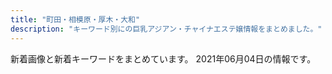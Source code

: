 ```yaml
---
title: "町田・相模原・厚木・大和"
description: "キーワード別にの巨乳アジアン・チャイナエステ嬢情報をまとめました。"
---
```


新着画像と新着キーワードをまとめています。
2021年06月04日の情報です。

<DmmAffiliateIns />
<KeywordTable
  shops={
    [
    {
        "station": "\u4e2d\u592e\u6797\u9593\u99c5\u5357\u53e3",
        "name": "\u9e97\u30fb\u3046\u3089\u3089",
        "img_links": [],
        "keywords": {},
        "url": "https://urara.xyz.mn/"
    },
    {
        "keywords": {},
        "name": "\u871c\u30fb\u307f\u3064",
        "station": "\u76f8\u6a21\u5927\u91ce\u99c5\u5357\u53e3",
        "url": "https://mitsu.iest.info/",
        "img_links": []
    },
    {
        "keywords": {
            "\u5de8\u4e73": 2,
            "\u4e73": 2,
            "89": 1
        },
        "station": "\u5c0f\u7530\u6025\u76f8\u6a21\u539f\u99c5\u5357\u53e3",
        "name": "\u3075\u308f\u3075\u308f",
        "url": "http://www.relax-fuwafuwa.cn/",
        "img_links": [
            "http://www.relax-fuwafuwa.cn/ueditor/php/upload/image/20171213/1513161912109916.jpg",
            "http://www.relax-fuwafuwa.cn/Public/Reception/picture/nei_bj3.jpg",
            "http://www.relax-fuwafuwa.cn/Public/Reception/picture/news.png",
            "http://www.relax-fuwafuwa.cn/Public/Reception/picture/biaoti.jpg",
            "http://www.relax-fuwafuwa.cn/Public/Reception/picture/s_massage.png",
            "http://www.relax-fuwafuwa.cn/Public/Reception/picture/staff1.jpg",
            "http://www.relax-fuwafuwa.cn/Public/Reception/picture/nei3.jpg",
            "http://www.relax-fuwafuwa.cn/Public/Reception/picture/nei5.jpg",
            "http://www.relax-fuwafuwa.cn/ueditor/php/upload/image/20210512/1620825451415316.jpeg",
            "http://www.relax-fuwafuwa.cn/Public/Reception/picture/massage1.png",
            "http://www.relax-fuwafuwa.cn/Public/Reception/picture/s_staff.png",
            "http://www.relax-fuwafuwa.cn/Public/Reception/picture/1.png",
            "http://www.relax-fuwafuwa.cn/Uploads/user/609c91d3d687a.jpg",
            "http://www.relax-fuwafuwa.cn/Public/Reception/picture/2.png",
            "http://www.relax-fuwafuwa.cn/Public/Reception/picture/top.png"
        ]
    },
    {
        "url": "http://sh-leo.work/",
        "img_links": [
            "http://sh-leo.work/picture/faq_st1.png",
            "http://sh-leo.work/picture/shinphoto2.jpg",
            "http://sh-leo.work/picture/topimg1.jpg",
            "http://sh-leo.work/picture/top_pickback.png",
            "http://sh-leo.work/picture/camp20180713_2.png",
            "http://sh-leo.work/picture/shinphoto3.jpg",
            "http://sh-leo.work/picture/s_5.jpg",
            "http://sh-leo.work/picture/top_sin3.jpg",
            "http://sh-leo.work/picture/fm4.png",
            "http://sh-leo.work/picture/p3_ct1.png",
            "http://sh-leo.work/picture/p2_ct1.png",
            "http://sh-leo.work/picture/topimg3.jpg",
            "http://sh-leo.work/picture/top_t3.png",
            "http://sh-leo.work/picture/top_t4.png",
            "http://sh-leo.work/picture/top_t5.png",
            "http://sh-leo.work/picture/fm1.png",
            "http://sh-leo.work/picture/fm3.png",
            "http://sh-leo.work/picture/att.png",
            "http://sh-leo.work/picture/s_1.jpg",
            "http://sh-leo.work/picture/p6_ct1.png",
            "http://sh-leo.work/picture/shinphoto4.jpg",
            "http://sh-leo.work/picture/s_3.jpg",
            "http://sh-leo.work/picture/frames.png",
            "http://sh-leo.work/picture/top_sin1.jpg",
            "http://sh-leo.work/picture/s_4.jpg",
            "http://sh-leo.work/picture/top_sin2.jpg",
            "http://sh-leo.work/picture/p4_ct1_sub1.png",
            "http://sh-leo.work/picture/fm6.png",
            "http://sh-leo.work/picture/optionrev1.png",
            "http://sh-leo.work/picture/p4_ct1.png",
            "http://sh-leo.work/picture/age.png",
            "http://sh-leo.work/picture/topimg2.jpg",
            "http://sh-leo.work/picture/s_2.jpg",
            "http://sh-leo.work/picture/top_t1.png",
            "http://sh-leo.work/picture/top_t2.png",
            "http://sh-leo.work/picture/a.png",
            "http://sh-leo.work/picture/shinphoto1.jpg",
            "http://sh-leo.work/picture/top_t8.png",
            "http://sh-leo.work/picture/fm2.png",
            "http://sh-leo.work/picture/faq_st2.png",
            "http://sh-leo.work/picture/frameback.png",
            "http://sh-leo.work/picture/fm5.png",
            "http://sh-leo.work/picture/q.png"
        ],
        "keywords": {},
        "station": "\u5c0f\u7530\u6025\u76f8\u6a21\u539f\u99c5\u5357\u53e3",
        "name": "LEO\uff5e\u30ec\u30aa\uff5e"
    },
    {
        "url": "http://giragira.esnavi.work/",
        "station": "\u76f8\u6a21\u5927\u91ce\u99c5\u5357\u53e3",
        "name": "\u30ae\u30e9\u30ae\u30e9",
        "keywords": {
            "D": 4,
            "84": 2,
            "87": 4,
            "C": 2,
            "E": 2
        },
        "img_links": [
            "http://giragira.esnavi.work/room1.jpg",
            "http://giragira.esnavi.work/room3.jpg",
            "http://giragira.esnavi.work/2/uploadimg/1621215837.jpg",
            "http://giragira.esnavi.work/2/uploadimg/1621215750.jpg",
            "http://giragira.esnavi.work/nbj3.jpg",
            "http://giragira.esnavi.work/service4.jpg",
            "http://giragira.esnavi.work/2/uploadimg/1622109340.jpg",
            "http://giragira.esnavi.work/info.jpg",
            "http://giragira.esnavi.work/room4.jpg",
            "http://giragira.esnavi.work/room2.jpg",
            "http://giragira.esnavi.work/tel.jpg",
            "http://giragira.esnavi.work/acc.jpg",
            "http://giragira.esnavi.work/s_staff.png",
            "http://giragira.esnavi.work/service3.jpg",
            "http://giragira.esnavi.work/s_news.jpg",
            "http://giragira.esnavi.work/service1.jpg",
            "http://giragira.esnavi.work/service2.jpg",
            "http://giragira.esnavi.work/2/uploadimg/1621215794.jpg",
            "http://giragira.esnavi.work/top.png",
            "http://giragira.esnavi.work/s_pick.jpg"
        ]
    },
    {
        "keywords": {},
        "img_links": [],
        "url": "http://ikoi.jpn.vin/",
        "station": "JR\u76f8\u6a21\u539f\u99c5\u5357\u53e3",
        "name": "\u61a9\u3044"
    },
    {
        "station": "\u5927\u548c\u99c5\u5357\u53e3",
        "name": "\u30a8\u30b9\u30da\u30e9\u30f3\u30b5",
        "url": "http://www.esperana.xyz/",
        "keywords": {},
        "img_links": [
            "http://www.esperana.xyz/images/index_07.png",
            "http://www.esperana.xyz/images/index_12.png",
            "http://www.esperana.xyz/images/index_10.png",
            "http://www.esperana.xyz/images/staff_08.png",
            "http://www.esperana.xyz/images/index_08.png",
            "http://www.esperana.xyz/staff/4.jpg",
            "http://www.esperana.xyz/images/index_05.png",
            "http://www.esperana.xyz/images/index_04.png",
            "http://www.esperana.xyz/staff/junbi.jpg",
            "http://www.esperana.xyz/images/index_06.png",
            "http://www.esperana.xyz/staff/1.jpg",
            "http://www.esperana.xyz/staff/3.jpg"
        ]
    },
    {
        "img_links": [
            "http://mrgurokisetsu.tokyo/uploads/181219/1-1Q2191A044L9.jpg",
            "http://mrgurokisetsu.tokyo/uploads/181219/1-1Q21915324H06.jpg",
            "http://mrgurokisetsu.tokyo/uploads/181218/1-1Q21R106025N.png",
            "http://mrgurokisetsu.tokyo/uploads/181219/1-1Q219153224547.jpg",
            "http://mrgurokisetsu.tokyo/uploads/200828/1-200RP931222A.jpg",
            "http://mrgurokisetsu.tokyo/uploads/200828/1-200RP919363I.jpg",
            "http://mrgurokisetsu.tokyo/uploads/200828/1-200RP92032509.jpg",
            "http://mrgurokisetsu.tokyo/images/top-sp.png",
            "http://mrgurokisetsu.tokyo/uploads/200828/1-200RP92314957.jpg",
            "http://mrgurokisetsu.tokyo/uploads/181218/1-1Q21R10649544.png",
            "http://mrgurokisetsu.tokyo/uploads/201026/1-201026161220H2.jpg",
            "http://mrgurokisetsu.tokyo/uploads/181218/1-1Q21R10626151.png",
            "http://mrgurokisetsu.tokyo/uploads/200828/1-200RP92305117.jpg",
            "http://mrgurokisetsu.tokyo/uploads/200828/1-200RP93113I1.jpg",
            "http://mrgurokisetsu.tokyo/uploads/200828/1-200RP92022417.jpg",
            "http://mrgurokisetsu.tokyo/images/end.png",
            "http://mrgurokisetsu.tokyo/uploads/181219/1-1Q2191A133208.jpg",
            "http://mrgurokisetsu.tokyo/uploads/200828/1-200RP92124K5.jpg",
            "http://mrgurokisetsu.tokyo/uploads/200828/1-200RP9192Y24.jpg",
            "http://mrgurokisetsu.tokyo/uploads/181218/1-1Q21R10G3C3.png",
            "http://mrgurokisetsu.tokyo/uploads/201114/1-201114140IG24.jpg",
            "http://mrgurokisetsu.tokyo/uploads/200828/1-200RP92115101.jpg"
        ],
        "url": "http://mrgurokisetsu.tokyo/",
        "keywords": {
            "D": 4,
            "85": 5,
            "88": 2,
            "C": 16
        },
        "name": "MINA",
        "station": "\u6d77\u8001\u540d\u99c5\u5357\u53e3"
    },
    {
        "keywords": {
            "D": 2,
            "C": 1,
            "88": 1,
            "86": 1,
            "89": 1
        },
        "img_links": [
            "http://sherry.est888.com/css/nav/nav-003.png",
            "http://sherry.est888.com/css/top03.jpg",
            "http://sherry.est888.com/css/nav/nav-002.png",
            "http://sherry.est888.com/css/tel.png",
            "http://sherry.est888.com/css/nav/nav-005.png",
            "http://sherry.est888.com/css/nav/nav-006.png",
            "http://sherry.est888.com/css/head-change.jpg",
            "http://sherry.est888.com/css/nav/nav-004.png",
            "http://sherry.est888.com/css/staff/staff02.jpg",
            "http://sherry.est888.com/css/staff/staff03.jpg",
            "http://sherry.est888.com/css/staff/staff01.jpg",
            "http://sherry.est888.com/css/nav/nav-001.png",
            "http://sherry.est888.com/css/osusume03.jpg"
        ],
        "station": "\u5927\u548c\u99c5\u5357\u53e3",
        "url": "http://sherry.est888.com/",
        "name": "Sherry \uff5e\u30b7\u30a7\u30ea\u30fc\uff5e"
    },
    {
        "keywords": {},
        "img_links": [
            "http://ciswand.xyz/static/picture/room1.jpg",
            "http://ciswand.xyz/static/picture/room2.jpg",
            "http://ciswand.xyz/uploads/210420/1-21042015244CI.jpg",
            "http://ciswand.xyz/static/picture/top.png",
            "http://ciswand.xyz/uploads/210325/1-210325150H25W.jpg",
            "http://ciswand.xyz/static/picture/mobile.jpg",
            "http://ciswand.xyz/static/picture/s_staff.png",
            "http://ciswand.xyz/static/picture/s1.jpg",
            "http://ciswand.xyz/static/picture/s3.jpg",
            "http://ciswand.xyz/uploads/210325/1-210325150T5951.jpg",
            "http://ciswand.xyz/uploads/210325/1-210325150PK93.jpg",
            "http://ciswand.xyz/static/picture/room4.jpg",
            "http://ciswand.xyz/static/picture/news.png",
            "http://ciswand.xyz/static/picture/room3.jpg",
            "http://ciswand.xyz/uploads/210406/1-2104060U953102.jpg"
        ],
        "url": "http://ciswand.xyz/",
        "name": "\u9999\u871c\u6e7e",
        "station": "\u4e2d\u592e\u6797\u9593\u99c5\u5317\u53e3"
    },
    {
        "name": "COCOCHI",
        "img_links": [
            "http://in-esthe.com/cocochi/imge/p-5.jpg",
            "http://in-esthe.com/cocochi/imge/p-15.jpg",
            "http://in-esthe.com/cocochi/imge/p-6.jpg",
            "http://in-esthe.com/cocochi/imge/botton.jpg",
            "http://in-esthe.com/cocochi/imge/p-1.jpg",
            "http://in-esthe.com/cocochi/imge/staff_t.jpg",
            "http://in-esthe.com/cocochi/imge/p-9.jpg",
            "http://in-esthe.com/cocochi/imge/sys.png",
            "http://in-esthe.com/cocochi/imge/p-14.jpg",
            "http://in-esthe.com/cocochi/imge/p-10.jpg",
            "http://in-esthe.com/cocochi/imge/p-12.jpg",
            "http://in-esthe.com/cocochi/imge/s1.png",
            "http://in-esthe.com/cocochi/imge/p-3.jpg",
            "http://in-esthe.com/cocochi/imge/s0.png",
            "http://in-esthe.com/cocochi/imge/p-18.jpg",
            "http://in-esthe.com/cocochi/imge/p-13.jpg",
            "http://in-esthe.com/cocochi/imge/p-2.jpg",
            "http://in-esthe.com/cocochi/imge/tel.jpg",
            "http://in-esthe.com/cocochi/imge/p-19.jpg",
            "http://in-esthe.com/cocochi/imge/p-4.jpg",
            "http://in-esthe.com/cocochi/imge/interior_t.jpg",
            "http://in-esthe.com/cocochi/imge/corona.png",
            "http://in-esthe.com/cocochi/imge/p-16.jpg",
            "http://in-esthe.com/cocochi/imge/int2.png",
            "http://in-esthe.com/cocochi/imge/p-20.jpg",
            "http://in-esthe.com/cocochi/imge/ta.jpg"
        ],
        "station": "JR\u6df5\u91ce\u8fba\u99c5\u5317\u53e3",
        "keywords": {
            "E": 1,
            "C": 4,
            "D": 11,
            "87": 2,
            "88": 2,
            "86": 1,
            "90": 6,
            "82": 3,
            "83": 2
        },
        "url": "http://in-esthe.com/cocochi/"
    },
    {
        "name": "\u4eba\u9b5a",
        "img_links": [
            "http://roman-es.info/img/pic/slide_2.jpg",
            "http://roman-es.info/staff/miki3.jpg",
            "http://roman-es.info/staff/riri2.jpg",
            "http://roman-es.info/staff/miki4.jpg",
            "http://roman-es.info/staff/yuki3.jpg",
            "http://roman-es.info/staff/miki2.jpg",
            "http://roman-es.info/staff/yuki1.jpg",
            "http://roman-es.info/img/all/loader.png",
            "http://roman-es.info/staff/miki1.jpg",
            "http://roman-es.info/staff/riri3.jpg",
            "http://roman-es.info/img/pic/slide_1.jpg",
            "http://roman-es.info/staff/riric.jpg",
            "http://roman-es.info/staff/yuki2.jpg",
            "http://roman-es.info/staff/riri1.jpg",
            "http://roman-es.info/staff/riri.jpg",
            "http://roman-es.info/staff/yuki4.jpg",
            "http://roman-es.info/staff/yuki.jpg",
            "http://roman-es.info/staff/miki.jpg",
            "http://roman-es.info/staff/riri4.jpg"
        ],
        "station": "\u5927\u548c\u99c5",
        "keywords": {},
        "url": "http://roman-es.info/"
    },
    {
        "img_links": [
            "http://xizanonb.xyz/uploads/210517/1-21051GR02MS.jpg",
            "http://xizanonb.xyz/templets/default/picture/news.jpg",
            "http://xizanonb.xyz/uploads/210517/1-21051GQ23cJ.jpg",
            "http://xizanonb.xyz/uploads/180620/1-1P62010154K00.png",
            "http://xizanonb.xyz/uploads/201021/1-201021125616202.png",
            "http://xizanonb.xyz/templets/default/picture/rec1.png",
            "http://xizanonb.xyz/uploads/180620/1-1P62010193X63.jpg",
            "http://xizanonb.xyz/templets/default/picture/head.jpg",
            "http://xizanonb.xyz/uploads/210517/1-21051GRT5U7.jpg",
            "http://xizanonb.xyz/uploads/201021/1-201021125600292.png",
            "http://xizanonb.xyz/templets/default/picture/interior_t.jpg",
            "http://xizanonb.xyz/uploads/210517/1-21051GR213b6.jpg",
            "http://xizanonb.xyz/templets/default/picture/staff_t.jpg"
        ],
        "url": "http://xizanonb.xyz/",
        "keywords": {},
        "name": "Dear \u30c7\u30a3\u30a2",
        "station": "JR\u76f8\u6a21\u539f\u99c5\u5357\u53e3"
    },
    {
        "station": "\u5927\u548c\u99c5\u5317\u53e3",
        "name": "Lucky Baby",
        "url": "http://www.luckybaby.esturl.com/",
        "keywords": {
            "80": 6,
            "85": 8,
            "C": 31,
            "87": 10,
            "D": 8,
            "88": 2
        },
        "img_links": [
            "http://www.luckybaby.esturl.com/files/006.jpg",
            "http://www.luckybaby.esturl.com/files/007.jpg",
            "http://www.luckybaby.esturl.com/common/img/image2.jpg",
            "http://www.luckybaby.esturl.com/photo_news/upimg/14586606ea7516d378_0.jpg",
            "http://www.luckybaby.esturl.com/files/003.jpg",
            "http://www.luckybaby.esturl.com/files/004.jpg",
            "http://www.luckybaby.esturl.com/files/002.jpg",
            "http://www.luckybaby.esturl.com/common/img/tel2.png",
            "http://www.luckybaby.esturl.com/common/img/top_img001.png",
            "http://www.luckybaby.esturl.com/files/005.jpg",
            "http://www.luckybaby.esturl.com/files/001.jpg",
            "http://www.luckybaby.esturl.com/common/img/image3.jpg",
            "http://www.luckybaby.esturl.com/common/img/image1.jpg"
        ]
    },
    {
        "station": "JR\u753a\u7530\u99c5\u5317\u53e3",
        "url": "https://est-fc.com/",
        "img_links": [
            "https://est-fc.com/staffPhoto/b20210120200400.jpg",
            "https://est-fc.com/uploadfiles/Image/campaignEstFcCom.jpg",
            "https://est-fc.com/staffPhoto/s20201229174501.jpg",
            "https://est-fc.com/staffPhoto/s20210527202131.jpg",
            "https://est-fc.com/staffPhoto/b20210524192349.jpg",
            "https://est-fc.com/staffPhoto/s20210524192349.jpg",
            "https://est-fc.com/staffPhoto/s20210201190332.jpg",
            "https://est-fc.com/js/sliderLine/slide_next.png",
            "https://est-fc.com/staffPhoto/b20210319213230.jpg",
            "https://est-fc.com/staffPhoto/b20210507210030.jpg",
            "https://est-fc.com/staffPhoto/b20210114223251.jpg",
            "https://est-fc.com/images/slider/02.jpg",
            "https://est-fc.com/images/slider/01.jpg",
            "https://est-fc.com/staffPhoto/b20210201190332.jpg",
            "https://est-fc.com/staffPhoto/s20210319213230.jpg",
            "https://est-fc.com/staffPhoto/b20210421131953.jpg",
            "https://est-fc.com/staffPhoto/s20210426155211.jpg",
            "https://est-fc.com/staffPhoto/s20201229185637.jpg",
            "https://est-fc.com/staffPhoto/s20210507210030.jpg",
            "https://est-fc.com/staffPhoto/b20201229174501.jpg",
            "https://est-fc.com/staffPhoto/b20210527202131.jpg",
            "https://est-fc.com/staffPhoto/b20210426155211.jpg",
            "https://est-fc.com/staffPhoto/b20201229185637.jpg",
            "https://est-fc.com/js/sliderLine/slide_prev.png",
            "https://est-fc.com/staffPhoto/s20210421131953.jpg",
            "https://est-fc.com/staffPhoto/s20210120200400.jpg",
            "https://est-fc.com/staffPhoto/s20210114223251.jpg"
        ],
        "keywords": {
            "87": 2,
            "E": 6,
            "C": 10,
            "84": 2,
            "D": 6,
            "86": 6,
            "\u80f8": 4
        },
        "name": "FIRST CLASS"
    },
    {
        "img_links": [
            "http://www.gekiyasu.relax-hp.com/files/044.jpg",
            "http://www.gekiyasu.relax-hp.com/files/002.jpg",
            "http://www.gekiyasu.relax-hp.com/images/girls-bar.png",
            "http://www.gekiyasu.relax-hp.com/images/info_text.jpg",
            "http://www.gekiyasu.relax-hp.com/images/info2.jpg",
            "http://www.gekiyasu.relax-hp.com/files/003.jpg",
            "http://www.gekiyasu.relax-hp.com/images/bar-girls.png",
            "http://www.gekiyasu.relax-hp.com/files/005.jpg",
            "http://www.gekiyasu.relax-hp.com/images/bar-infomation.png",
            "http://www.gekiyasu.relax-hp.com/images/info1.jpg",
            "http://www.gekiyasu.relax-hp.com/images/bar-inte.png",
            "http://www.gekiyasu.relax-hp.com/files/006.jpg",
            "http://www.gekiyasu.relax-hp.com/files/001.jpg",
            "http://www.gekiyasu.relax-hp.com/images/bar-news.png",
            "http://www.gekiyasu.relax-hp.com/files/045.jpg",
            "http://www.gekiyasu.relax-hp.com/files/047.jpg",
            "http://www.gekiyasu.relax-hp.com/files/004.jpg"
        ],
        "keywords": {
            "86": 1,
            "C": 1,
            "87": 7,
            "D": 8,
            "\u30bb\u30af\u30b7\u30fc": 1,
            "85": 1
        },
        "station": "\u5927\u548c\u99c5\u5c0f\u7530\u6025\u53e3",
        "url": "http://www.gekiyasu.relax-hp.com/",
        "name": "\u6fc0\u5b89\u7f8e\u4eba"
    },
    {
        "name": "\u305f\u3093\u307d\u307d",
        "keywords": {
            "C": 4,
            "G": 4
        },
        "url": "https://tanpopopo.com/",
        "station": "\u4e2d\u592e\u6797\u9593\u99c5\u897f\u53e3",
        "img_links": [
            "https://tanpopopo.com/wp-content/uploads/2019/06/87289tanpo.jpg",
            "https://tanpopopo.com/wp-content/themes/este/img/call.png",
            "https://tanpopopo.com/wp-content/themes/este/img/tel_header.png",
            "https://tanpopopo.com/wp-content/themes/este/img/top-img02a.png",
            "https://tanpopopo.com/wp-content/themes/este/img/3.jpg",
            "https://tanpopopo.com/wp-content/themes/este/img/top-img01a.png",
            "https://tanpopopo.com/wp-content/themes/este/img/top-img01b.png",
            "https://tanpopopo.com/wp-content/uploads/2019/06/987654678tanpo.jpg",
            "https://tanpopopo.com/wp-content/themes/este/img/tel_footer.png",
            "https://tanpopopo.com/wp-content/themes/este/img/1.jpg",
            "https://tanpopopo.com/wp-content/themes/este/img/2.jpg",
            "https://tanpopopo.com/wp-content/themes/este/img/5.jpg"
        ]
    },
    {
        "keywords": {
            "D": 4,
            "85": 4,
            "86": 2,
            "C": 2
        },
        "name": "Tiara\uff5e\u30c6\u30a3\u30a2\u30e9\uff5e",
        "station": "\u5357\u6797\u9593\u99c5\u897f\u53e3",
        "url": "http://soapaqzmn.xyz/",
        "img_links": [
            "http://soapaqzmn.xyz/picture/news.png",
            "http://soapaqzmn.xyz/uploads/210428/1-21042QK42K06.jpg",
            "http://soapaqzmn.xyz/picture/top.png",
            "http://soapaqzmn.xyz/uploads/210428/1-21042QK35b45.jpg",
            "http://soapaqzmn.xyz/picture/evetop.png",
            "http://soapaqzmn.xyz/uploads/201222/1-201222103513628.jpg",
            "http://soapaqzmn.xyz/picture/staff_s.png",
            "http://soapaqzmn.xyz/uploads/201222/1-20122210352a24.jpg",
            "http://soapaqzmn.xyz/uploads/210201/1-21020110542c38.jpg",
            "http://soapaqzmn.xyz/uploads/210201/1-210201103Q0523.jpg"
        ]
    },
    {
        "name": "\u3075\u3058\u306e\u306f\u306a",
        "station": "JR\u76f8\u6a21\u539f\u99c5\u5357\u53e3",
        "url": "http://koukoku.xyz/fujihana/",
        "keywords": {
            "D": 1,
            "E": 2,
            "85": 1,
            "C": 2,
            "86": 2,
            "90": 1
        },
        "img_links": [
            "http://koukoku.xyz/fujihana/css/staff/staff03-a.jpg",
            "http://koukoku.xyz/fujihana/css/staff/staff002.jpg",
            "http://koukoku.xyz/fujihana/css/nav/nav-005.jpg",
            "http://koukoku.xyz/fujihana/css/nav/nav-004.jpg",
            "http://koukoku.xyz/fujihana/css/nav/nav-006.jpg",
            "http://koukoku.xyz/fujihana/css/001.jpg",
            "http://koukoku.xyz/fujihana/css/staff/staff01-a.jpg",
            "http://koukoku.xyz/fujihana/css/staff/staff01.jpg",
            "http://koukoku.xyz/fujihana/css/nav/nav-002.jpg",
            "http://koukoku.xyz/fujihana/css/m-top02.jpg",
            "http://koukoku.xyz/fujihana/images/call.png",
            "http://koukoku.xyz/fujihana/css/staff/staff03.jpg",
            "http://koukoku.xyz/fujihana/css/staff/staff004.jpg",
            "http://koukoku.xyz/fujihana/css/nav/nav-003.jpg",
            "http://koukoku.xyz/fujihana/css/m-top05.jpg",
            "http://koukoku.xyz/fujihana/css/staff/staff002-a.jpg",
            "http://koukoku.xyz/fujihana/css/staff/staff05-a.jpg",
            "http://koukoku.xyz/fujihana/css/nav/nav-001.jpg",
            "http://koukoku.xyz/fujihana/css/staff/staff004-a.jpg",
            "http://koukoku.xyz/fujihana/css/staff/staff05.jpg",
            "http://koukoku.xyz/fujihana/css/m-top03.jpg",
            "http://koukoku.xyz/fujihana/css/m-top04.jpg",
            "http://koukoku.xyz/fujihana/css/m-head.jpg"
        ]
    },
    {
        "keywords": {
            "E": 1,
            "87": 2,
            "86": 1,
            "88": 1,
            "D": 3
        },
        "url": "http://www.momo.esturl.com/",
        "name": "MoMo",
        "img_links": [
            "http://www.momo.esturl.com/files/003-03.jpg",
            "http://www.momo.esturl.com/images/sys1.jpg",
            "http://www.momo.esturl.com/images/interior_t.jpg",
            "http://www.momo.esturl.com/files/010-03.jpg",
            "http://www.momo.esturl.com/files/009.jpg",
            "http://www.momo.esturl.com/files/010-02.jpg",
            "http://www.momo.esturl.com/files/003-02.jpg",
            "http://www.momo.esturl.com/files/010.jpg",
            "http://www.momo.esturl.com/files/003.jpg",
            "http://www.momo.esturl.com/images/link_t.jpg",
            "http://www.momo.esturl.com/files/015.jpg",
            "http://www.momo.esturl.com/images/int2.jpg",
            "http://www.momo.esturl.com/images/tel.jpg",
            "http://www.momo.esturl.com/images/staff_t.jpg",
            "http://www.momo.esturl.com/files/015-03.jpg",
            "http://www.momo.esturl.com/files/009-03.jpg",
            "http://www.momo.esturl.com/files/015-02.jpg",
            "http://www.momo.esturl.com/files/009-02.jpg",
            "http://www.momo.esturl.com/images/mobile.jpg",
            "http://www.momo.esturl.com/images/head.jpg"
        ],
        "station": "\u76f8\u6a21\u539f\u99c5\u5357\u53e3"
    },
    {
        "keywords": {},
        "url": "http://es-flower.work/",
        "name": "\u8594\u8587\u5712",
        "station": "\u5927\u548c\u99c5\u5317\u53e3",
        "img_links": [
            "http://es-flower.work/staff/yuri.jpg",
            "http://es-flower.work/img/yumi1.jpg",
            "http://es-flower.work/staff/yumi.jpg",
            "http://es-flower.work/images/mobile.jpg",
            "http://es-flower.work/images/b2.jpg",
            "http://es-flower.work/images/rec2.jpg",
            "http://es-flower.work/images/sys2.png",
            "http://es-flower.work/images/interior_t.jpg",
            "http://es-flower.work/images/tg.jpg",
            "http://es-flower.work/images/1.jpg",
            "http://es-flower.work/images/2.jpg",
            "http://es-flower.work/images/3.jpg",
            "http://es-flower.work/images/b3.jpg",
            "http://es-flower.work/images/staff_t.jpg",
            "http://es-flower.work/images/sys1.png",
            "http://es-flower.work/staff/yuki.jpg",
            "http://es-flower.work/images/news.jpg",
            "http://es-flower.work/images/int1.png",
            "http://es-flower.work/images/tel.jpg",
            "http://es-flower.work/images/rec1.png",
            "http://es-flower.work/images/head.jpg",
            "http://es-flower.work/images/int2.png",
            "http://es-flower.work/img/yuri1.jpg",
            "http://es-flower.work/img/yuki1.jpg"
        ]
    },
    {
        "keywords": {},
        "name": "\u30ed\u30fc\u30ba",
        "img_links": [
            "http://rose.este88.com/girls/yuyu1.jpg",
            "http://rose.este88.com/images/new.jpg",
            "http://rose.este88.com/girls/momo1.jpg",
            "http://rose.este88.com/girls/reko1.jpg",
            "http://rose.este88.com/images/top.png",
            "http://rose.este88.com/images/s_staff.png",
            "http://rose.este88.com/images/s_news.png",
            "http://rose.este88.com/girls/ana1.jpg",
            "http://rose.este88.com/girls/yuki1.jpg"
        ],
        "station": "\u672c\u539a\u6728\u99c5\u5317\u53e3",
        "url": "http://rose.este88.com/"
    },
    {
        "keywords": {
            "87": 16,
            "D": 20,
            "C": 4,
            "86": 8,
            "\u80f8": 1
        },
        "name": "Smile -\u30b9\u30de\u30a4\u30eb-",
        "station": "\u672c\u539a\u6728\u99c5\u5317\u53e3",
        "img_links": [
            "http://www.smile.esturl.com/files/002.jpg",
            "http://www.smile.esturl.com/images/icon_info.png",
            "http://www.smile.esturl.com/images/icon_top.png",
            "http://www.smile.esturl.com/files/001-02.jpg",
            "http://www.smile.esturl.com/images/btn2.png",
            "http://www.smile.esturl.com/files/005.jpg",
            "http://www.smile.esturl.com/files/010-02.jpg",
            "http://www.smile.esturl.com/files/009-02.jpg",
            "http://www.smile.esturl.com/images/icon_staff.png",
            "http://www.smile.esturl.com/files/009.jpg",
            "http://www.smile.esturl.com/files/008-02.jpg",
            "http://www.smile.esturl.com/images/index_sm.png",
            "http://www.smile.esturl.com/files/010.jpg",
            "http://www.smile.esturl.com/files/005-02.jpg",
            "http://www.smile.esturl.com/images/icon_tel.png",
            "http://www.smile.esturl.com/files/001.jpg",
            "http://www.smile.esturl.com/files/002-02.jpg",
            "http://www.smile.esturl.com/images/mainImg_sub.jpg",
            "http://www.smile.esturl.com/files/008.jpg"
        ],
        "url": "http://www.smile.esturl.com/"
    },
    {
        "img_links": [
            "http://sh-yuka.work/uploads/200108/1-20010QQ625439.jpg",
            "http://sh-yuka.work/templets/default/picture/504339_7b83b5f415b04665924c4c26f4c5cd27_mv2_d_4812_2043_s_2.png",
            "http://sh-yuka.work/templets/default/picture/504339_f7143674e10f4748b569cd7df1c9af02_mv2(1).png",
            "http://sh-yuka.work/uploads/190929/1-1Z929192K4454.jpg",
            "http://sh-yuka.work/templets/default/picture/504339_81364141ef784efdac0337206b586e85_mv2.png",
            "http://sh-yuka.work/uploads/190717/1-1ZGG5544L32.jpg",
            "http://sh-yuka.work/templets/default/picture/504339_d693404efae04362b04d73de913d8851_mv2_d_2084_2084_s_2.png",
            "http://sh-yuka.work/uploads/200629/1-200629151R5E6.jpg",
            "http://sh-yuka.work/templets/default/picture/504339_9d7e65f16b2c4ad8932aacf9b075d81f_mv2_d_4724_7087_s_4_2.png",
            "http://sh-yuka.work/templets/default/picture/504339_60927e81bc2741dd89c63cce2eeb277d_mv2.png",
            "http://sh-yuka.work/templets/default/picture/504339_24789f5562fa4f088be0b1134410514e_mv2.png",
            "http://sh-yuka.work/uploads/210417/1-21041G62U0222.jpg",
            "http://sh-yuka.work/uploads/210601/1-2106010919513T.jpg",
            "http://sh-yuka.work/uploads/210424/1-210424134534547.jpg",
            "http://sh-yuka.work/templets/default/picture/504339_7e953fa3f1dd41aea09a25d07159362b_mv2.png",
            "http://sh-yuka.work/templets/default/picture/close.png",
            "http://sh-yuka.work/uploads/210424/1-21042413443T00.jpg",
            "http://sh-yuka.work/templets/default/picture/504339_6ac3d0c415404d4caea8f7806efc469e_mv2.png",
            "http://sh-yuka.work/uploads/210524/1-210524093302645.jpg",
            "http://sh-yuka.work/uploads/200108/1-20010QQ532137.jpg",
            "http://sh-yuka.work/uploads/200728/1-200HQF02J29.jpg",
            "http://sh-yuka.work/templets/default/picture/504339_c3603a5d59b54b2793cbf3fbd516de13_mv2.png",
            "http://sh-yuka.work/uploads/200706/1-200F614263ab.jpg",
            "http://sh-yuka.work/templets/default/picture/504339_7edd816c8a6a4b8dafc32c0979bee964_mv2_d_2480_3508_s_4_2.png",
            "http://sh-yuka.work/templets/default/picture/504339_f7143674e10f4748b569cd7df1c9af02_mv2.png",
            "http://sh-yuka.work/uploads/210517/1-21051G42P5518.jpg",
            "http://sh-yuka.work/uploads/200108/1-20010QQI61H.jpg",
            "http://sh-yuka.work/uploads/190717/1-1ZGG5550JX.jpg",
            "http://sh-yuka.work/uploads/201008/1-20100P93R4V3.jpg",
            "http://sh-yuka.work/templets/default/picture/504339_9994463d0234418bb05113314e8f9a17_mv2_d_4724_7369_s_4_2.png",
            "http://sh-yuka.work/templets/default/picture/504339_53f4914fb1244a5581c45fbe8fe05e15_mv2_d_2835_2953_s_4_2.png",
            "http://sh-yuka.work/uploads/201218/1-20121Q1033GH.jpg",
            "http://sh-yuka.work/templets/default/picture/504339_80887437d74b4abab793825cf10fcfba_mv2_d_2586_2860_s_4_2.png",
            "http://sh-yuka.work/uploads/210510/1-210510100253c5.jpg",
            "http://sh-yuka.work/uploads/200930/1-200930103059A0.jpg",
            "http://sh-yuka.work/uploads/200721/1-200H1105351319.jpg",
            "http://sh-yuka.work/uploads/210120/1-21012009301MY.jpg",
            "http://sh-yuka.work/templets/default/picture/504339_042c5bafc5f34692af2ee5e33bdba1e7_mv2.png",
            "http://sh-yuka.work/uploads/200714/1-200G409461R02.jpg",
            "http://sh-yuka.work/uploads/210417/1-21041G6224aJ.jpg",
            "http://sh-yuka.work/templets/default/picture/504339_21227f8954fd409581482fb167a52224_mv2.png"
        ],
        "name": "\u3086\u304b",
        "station": "\u4e2d\u592e\u6797\u9593\u99c5\u897f\u53e3",
        "url": "http://sh-yuka.work/",
        "keywords": {
            "D": 5,
            "89": 1,
            "86": 4,
            "C": 3,
            "85": 4
        }
    },
    {
        "url": "http://www.pentohausu.xyz/",
        "keywords": {},
        "station": "\u76f8\u6b66\u53f0\u524d\u99c5\u5317\u53e3",
        "img_links": [
            "http://www.pentohausu.xyz/images/index-rin_20.jpg",
            "http://www.pentohausu.xyz/images/staff/1/1.jpg",
            "http://www.pentohausu.xyz/images/lanmu-t-st.jpg",
            "http://www.pentohausu.xyz/images/staff/meijia.jpg",
            "http://www.pentohausu.xyz/images/staff/1/sayuri.jpg",
            "http://www.pentohausu.xyz/images/staff/1/aya.jpg",
            "http://www.pentohausu.xyz/images/sys.png",
            "http://www.pentohausu.xyz/images/nav/nav-t-sys.jpg",
            "http://www.pentohausu.xyz/images/staff/1/8.jpg",
            "http://www.pentohausu.xyz/images/lanmu-t-st2.jpg",
            "http://www.pentohausu.xyz/images/nav/nav-t-job.jpg",
            "http://www.pentohausu.xyz/images/index-rin_14.jpg",
            "http://www.pentohausu.xyz/images/shop/5.jpg",
            "http://www.pentohausu.xyz/images/staff/1/7.jpg",
            "http://www.pentohausu.xyz/images/shop/6.jpg",
            "http://www.yozakura-aroma.xyz/images/staff/2.jpg",
            "http://www.pentohausu.xyz/images/index-rin_02.jpg",
            "http://www.pentohausu.xyz/images/staff/nana.jpg",
            "http://www.pentohausu.xyz/images/index-rin_04.jpg",
            "http://www.pentohausu.xyz/images/staff/1/mie.png"
        ],
        "name": "\u30da\u30f3\u30c8\u30cf\u30a6\u30b9"
    },
    {
        "url": "http://www.yozakura-aroma.xyz/",
        "keywords": {},
        "img_links": [
            "http://www.yozakura-aroma.xyz/images/sys5.jpg",
            "http://www.yozakura-aroma.xyz/images/index-skr_16.jpg",
            "http://www.yozakura-aroma.xyz/images/nav/nav-t-sys.jpg",
            "http://www.yozakura-aroma.xyz/images/527385908605281370.jpg",
            "http://www.yozakura-aroma.xyz/images/nav/nav-t-sta.jpg",
            "http://www.yozakura-aroma.xyz/images/13.jpg",
            "http://www.yozakura-aroma.xyz/images/rina.png",
            "http://www.yozakura-aroma.xyz/images/index-rin_02.jpg",
            "http://www.yozakura-aroma.xyz/images/nav/nav-t-job.jpg",
            "http://www.yozakura-aroma.xyz/images/7a.jpg",
            "http://www.yozakura-aroma.xyz/images/3.jpg",
            "http://www.yozakura-aroma.xyz/images/13.png",
            "http://www.yozakura-aroma.xyz/images/staff/hidomi.png",
            "http://www.yozakura-aroma.xyz/images/shop/rl1.jpg",
            "http://www.yozakura-aroma.xyz/images/staff/meijia.jpg",
            "http://www.yozakura-aroma.xyz/images/shop/rl3.jpg",
            "http://www.yozakura-aroma.xyz/images/index-rin_04.jpg",
            "http://www.yozakura-aroma.xyz/images/1.jpg",
            "http://www.yozakura-aroma.xyz/images/staff/ami.jpg"
        ],
        "name": "\u591c\u685c",
        "station": "\u6d77\u8001\u540d\u99c5\u6771\u53e3"
    },
    {
        "keywords": {
            "90": 1,
            "88": 1,
            "87": 1,
            "E": 1,
            "C": 2
        },
        "name": "MISS YOU",
        "url": "http://koukoku.xyz/missyou/",
        "station": "\u4e2d\u592e\u6797\u9593\u99c5\u5317\u53e3",
        "img_links": [
            "http://koukoku.xyz/missyou/css/tel.png",
            "http://koukoku.xyz/missyou/css/nav/nav-005.jpg",
            "http://koukoku.xyz/missyou/css/nav/nav-001.jpg",
            "http://koukoku.xyz/missyou/css/nav/nav-003.jpg",
            "http://koukoku.xyz/missyou/css/osusume02.jpg",
            "http://koukoku.xyz/missyou/css/staff/staff01.jpg",
            "http://koukoku.xyz/missyou/css/top-left02.jpg",
            "http://koukoku.xyz/missyou/css/cam01.jpg",
            "http://koukoku.xyz/missyou/css/nav/nav-004.jpg",
            "http://koukoku.xyz/missyou/css/baner.jpg",
            "http://koukoku.xyz/missyou/css/staff/staff02.jpg",
            "http://koukoku.xyz/missyou/css/nav/nav-006.jpg",
            "http://koukoku.xyz/missyou/css/nav/nav-002.jpg",
            "http://koukoku.xyz/missyou/css/staff/staff03.jpg"
        ]
    },
    {
        "keywords": {
            "D": 16,
            "86": 8,
            "87": 8,
            "C": 12
        },
        "url": "https://koi.reraku.work/",
        "station": "JR\u76f8\u6a21\u539f\u99c5\u5357\u53e3",
        "name": "\u604b",
        "img_links": [
            "https://koi.reraku.work/images/top.jpg",
            "https://koi.reraku.work/images/end.jpg",
            "https://koi.reraku.work/photos/sites/25/2020/09/2020090503504425.jpg",
            "https://koi.reraku.work/images/s_staff1.jpg",
            "https://koi.reraku.work/images/ntop4.jpg",
            "https://koi.reraku.work/photos/sites/25/2020/09/2020090309224715.jpg",
            "https://koi.reraku.work/images/s_face.jpg",
            "https://koi.reraku.work/images/ntop1.jpg",
            "https://koi.reraku.work/images/s_link.jpg",
            "https://koi.reraku.work/images/ntop2.jpg",
            "https://koi.reraku.work/photos/sites/25/2020/09/2020090309224550.jpg",
            "https://koi.reraku.work/images/ntop5.jpg",
            "https://koi.reraku.work/images/s_staff.jpg",
            "https://koi.reraku.work/images/ntop6.jpg",
            "https://koi.reraku.work/images/ntop3.jpg",
            "https://koi.reraku.work/photos/sites/25/2020/09/202009030922489.jpg",
            "https://koi.reraku.work/images/s_news.jpg"
        ]
    },
    {
        "name": "\u3055\u304f\u3089",
        "keywords": {
            "84": 4,
            "D": 18,
            "C": 23,
            "85": 2,
            "83": 4,
            "86": 10,
            "E": 3
        },
        "url": "http://sakura.fan.bz/",
        "station": "\u76f8\u6a21\u5927\u91ce\u99c5\u5357\u53e3",
        "img_links": [
            "http://sakura.fan.bz/images/news_bj1.png",
            "http://sakura.fan.bz/images/s_news.png",
            "http://sakura.fan.bz/images/info.png",
            "http://sakura.fan.bz/images/s_staff.png",
            "http://sakura.fan.bz/photos/sites/96/2019/11/201911070206265.jpg",
            "http://sakura.fan.bz/images/end.png",
            "http://sakura.fan.bz/images/news_bj3.png",
            "http://sakura.fan.bz/photos/sites/96/2019/12/2019120107502632.jpg",
            "http://sakura.fan.bz/photos/sites/96/2019/09/2019090502332511.jpg",
            "http://sakura.fan.bz/images/top.jpg",
            "http://sakura.fan.bz/photos/sites/96/2020/12/2020120203192280.jpg",
            "http://sakura.fan.bz/photos/sites/96/2019/09/2019090502332622.jpg",
            "http://sakura.fan.bz/photos/sites/96/2019/11/2019112803264378.jpg",
            "http://sakura.fan.bz/photos/sites/96/2019/09/2019090502332739.jpg",
            "http://sakura.fan.bz/images/s_face.png",
            "http://sakura.fan.bz/photos/sites/96/2019/10/2019100401374573.jpg",
            "http://sakura.fan.bz/photos/sites/96/2019/09/2019090609280369.jpg",
            "http://sakura.fan.bz/photos/sites/96/2019/09/2019090608513621.jpg"
        ]
    },
    {
        "name": "\u695a\u3005",
        "url": "http://onshin.xyz/",
        "station": "\u672c\u539a\u6728\u99c5\u5317\u53e3",
        "keywords": {},
        "img_links": [
            "http://onshin.xyz/_src/39571179/img20200212123750825675.jpg",
            "http://onshin.xyz/_src/39571232/img20200212123918630367.jpg",
            "http://onshin.xyz/_src/38965782/navi_07.png",
            "http://onshin.xyz/_src/39571177/img20200212123750825675.jpg",
            "http://onshin.xyz/_src/38965805/img20200212123452130136.jpg",
            "http://onshin.xyz/_src/38965780/navi_05.png",
            "http://onshin.xyz/_src/38965834/sign.png",
            "http://onshin.xyz/_src/39571190/point_blur_jan292021_170857.jpg",
            "http://onshin.xyz/_src/38965798/sign.png",
            "http://onshin.xyz/_src/38965758/s1.jpg",
            "http://onshin.xyz/_src/39571219/img20200212123842969058.jpg",
            "http://onshin.xyz/_src/38965760/s3.jpg",
            "http://onshin.xyz/_src/39648933/wechatimg270.jpg",
            "http://onshin.xyz/_src/38965850/img20200212123452130136.jpg",
            "http://onshin.xyz/_src/39571055/img20200212123918630367.jpg",
            "http://onshin.xyz/_src/39571114/img20200212123605950636.jpg",
            "http://onshin.xyz/_src/38965886/re.png",
            "http://onshin.xyz/_src/39571141/wechatimg270.jpg",
            "http://onshin.xyz/_src/39571023/img20200212123750825675.jpg",
            "http://onshin.xyz/_src/38965789/sign.png",
            "http://onshin.xyz/_src/38965778/navi_03.png",
            "http://onshin.xyz/_src/39571022/img20200212123750825675.jpg",
            "http://onshin.xyz/_src/39571004/img20200212123720046544.jpg",
            "http://onshin.xyz/_src/39571005/img20200212123720046544.jpg",
            "http://onshin.xyz/_src/38965872/wechatimg51.jpg",
            "http://onshin.xyz/_src/39571233/img20200212123918630367.jpg",
            "http://onshin.xyz/_src/38965767/now.jpg",
            "http://onshin.xyz/_src/38965864/time.png",
            "http://onshin.xyz/_src/38965848/img20200212123402999347.jpg",
            "http://onshin.xyz/_src/38965849/img20200212123452130136.jpg",
            "http://onshin.xyz/_src/38965770/sign.png",
            "http://onshin.xyz/_src/38965876/wechatimg49.jpg",
            "http://onshin.xyz/_src/39571178/img20200212123750825675.jpg",
            "http://onshin.xyz/_src/39571220/img20200212123842969058.jpg",
            "http://onshin.xyz/_src/39571142/wechatimg269_20200209155042881.jpg",
            "http://onshin.xyz/_src/38965821/sign.png",
            "http://onshin.xyz/_src/38965855/s3.jpg",
            "http://onshin.xyz/_src/39571163/img20200212123720046544.jpg",
            "http://onshin.xyz/_src/38965827/img20200212123452130136.jpg",
            "http://onshin.xyz/_src/38965795/sign.png",
            "http://onshin.xyz/_src/39571056/img20200212123918630367.jpg",
            "http://onshin.xyz/_src/38965857/s4.jpg",
            "http://onshin.xyz/_src/39571162/img20200212123720046544.jpg",
            "http://onshin.xyz/_src/39571115/img20200212123605950636.jpg",
            "http://onshin.xyz/_src/39571052/img20200212123842969058.jpg",
            "http://onshin.xyz/_src/38965854/s2.jpg",
            "http://onshin.xyz/_src/38965812/sign.png",
            "http://onshin.xyz/_src/39570590/img20200212123605950636.jpg",
            "http://onshin.xyz/_src/38965868/wechatimg52.jpg",
            "http://onshin.xyz/_src/38965769/sign.png",
            "http://onshin.xyz/_src/38965884/wechatimg89089a3d49ce9555a298149aea23d992.jpg",
            "http://onshin.xyz/_src/38965860/conbaner.png",
            "http://onshin.xyz/_src/39570591/img20200212123605950636.jpg",
            "http://onshin.xyz/_src/38965786/sign.png",
            "http://onshin.xyz/_src/38965878/wechatimg47.jpg",
            "http://onshin.xyz/_src/39571192/point_blur_jan292021_170857.jpg",
            "http://onshin.xyz/_src/38965837/sign.png",
            "http://onshin.xyz/_src/38965809/sign.png",
            "http://onshin.xyz/_src/39571193/point_blur_jan292021_170857.jpg",
            "http://onshin.xyz/_src/39571217/img20200212123842969058.jpg",
            "http://onshin.xyz/_src/38965842/img20200212123402999347.jpg",
            "http://onshin.xyz/_src/38965771/conbaner.png",
            "http://onshin.xyz/_src/39647639/cam2.jpg",
            "http://onshin.xyz/_src/39571027/point_blur_jan292021_170857.jpg",
            "http://onshin.xyz/_src/38965856/s4.jpg",
            "http://onshin.xyz/_src/38965843/img20200212123402999347.jpg",
            "http://onshin.xyz/_src/38965870/wechatimg46.jpg",
            "http://onshin.xyz/_src/38965844/img20200212123402999347.jpg",
            "http://onshin.xyz/_src/39571145/wechatimg269_20200209155042881.jpg",
            "http://onshin.xyz/_src/39571191/point_blur_jan292021_170857.jpg",
            "http://onshin.xyz/_src/38965784/navi_09.png",
            "http://onshin.xyz/_src/38965818/sign.png",
            "http://onshin.xyz/_src/39571180/img20200212123750825675.jpg",
            "http://onshin.xyz/_src/39571051/img20200212123842969058.jpg",
            "http://onshin.xyz/_src/39571026/point_blur_jan292021_170857.jpg",
            "http://onshin.xyz/_src/38965874/wechatimg48.jpg",
            "http://onshin.xyz/_src/39571116/img20200212123605950636.jpg",
            "http://onshin.xyz/_src/38965826/img20200212123452130136.jpg",
            "http://onshin.xyz/_src/38965847/img20200212123402999347.jpg",
            "http://onshin.xyz/_src/39571165/img20200212123720046544.jpg",
            "http://onshin.xyz/_src/38965759/s2.jpg",
            "http://onshin.xyz/_src/39627767/wx00020211-183028%402x.png",
            "http://onshin.xyz/_src/39571164/img20200212123720046544.jpg",
            "http://onshin.xyz/_src/38965813/staffgallery.png",
            "http://onshin.xyz/_src/39571218/img20200212123842969058.jpg",
            "http://onshin.xyz/_src/39571234/img20200212123918630367.jpg",
            "http://onshin.xyz/_src/39648932/wechatimg269_20200209155042881.jpg",
            "http://onshin.xyz/_src/39647637/cam2.jpg",
            "http://onshin.xyz/_src/39571117/img20200212123605950636.jpg",
            "http://onshin.xyz/_src/38965766/now.jpg",
            "http://onshin.xyz/_src/38965804/img20200212123452130136.jpg",
            "http://onshin.xyz/_src/39571231/img20200212123918630367.jpg",
            "http://onshin.xyz/_src/39571146/wechatimg269_20200209155042881.jpg",
            "http://onshin.xyz/_src/38965845/img20200212123402999347.jpg",
            "http://onshin.xyz/_src/38965853/s1.jpg"
        ]
    },
    {
        "img_links": [
            "http://refresh.esnavi.work/head.jpg",
            "http://refresh.esnavi.work/staff_t.jpg",
            "http://refresh.esnavi.work/tg.jpg",
            "http://refresh.esnavi.work/4.jpg",
            "http://refresh.esnavi.work/interior_t.jpg",
            "http://refresh.esnavi.work/up.jpg",
            "http://refresh.esnavi.work/acc2.jpg",
            "http://refresh.esnavi.work/misaki.jpg",
            "http://refresh.esnavi.work/acc1.jpg",
            "http://refresh.esnavi.work/1.jpg",
            "http://refresh.esnavi.work/ayako.jpg",
            "http://refresh.esnavi.work/rec1.png",
            "http://refresh.esnavi.work/rec2.png",
            "http://refresh.esnavi.work/news.jpg",
            "http://refresh.esnavi.work/koko.jpg",
            "http://refresh.esnavi.work/yuki.jpg",
            "http://refresh.esnavi.work/momoka.jpg",
            "http://refresh.esnavi.work/int1.png",
            "http://refresh.esnavi.work/acc3.jpg",
            "http://refresh.esnavi.work/3.jpg",
            "http://refresh.esnavi.work/6.jpg"
        ],
        "keywords": {},
        "url": "http://refresh.esnavi.work/",
        "name": "Refresh \uff5e\u30ea\u30d5\u30ec\u30c3\u30b7\u30e5\uff5e",
        "station": "\u76f8\u6a21\u5927\u91ce\u99c5\u5357\u53e3"
    },
    {
        "keywords": {
            "87": 24,
            "85": 4,
            "D": 28,
            "C": 4,
            "88": 4
        },
        "img_links": [
            "http://www.ainotenshi.esturl.com/files/005.jpg",
            "http://www.ainotenshi.esturl.com/images/barTherapist.png",
            "http://www.ainotenshi.esturl.com/files/004-02.jpg",
            "http://www.ainotenshi.esturl.com/files/002.jpg",
            "http://www.ainotenshi.esturl.com/files/006.jpg",
            "http://www.ainotenshi.esturl.com/images/barSchedule.png",
            "http://www.ainotenshi.esturl.com/files/001-02.jpg",
            "http://www.ainotenshi.esturl.com/images/barRecruit.png",
            "http://www.ainotenshi.esturl.com/files/006-02.jpg",
            "http://www.ainotenshi.esturl.com/images/time.png",
            "http://www.ainotenshi.esturl.com/images/concept.png",
            "http://www.ainotenshi.esturl.com/files/003.jpg",
            "http://www.ainotenshi.esturl.com/images/btnTop.png",
            "http://www.ainotenshi.esturl.com/images/barSystem.png",
            "http://www.ainotenshi.esturl.com/images/backBtn.png",
            "http://www.ainotenshi.esturl.com/images/contentBottom.jpg",
            "http://www.ainotenshi.esturl.com/files/002-03.jpg",
            "http://www.ainotenshi.esturl.com/files/006-03.jpg",
            "http://www.ainotenshi.esturl.com/images/barProfile.png",
            "http://www.ainotenshi.esturl.com/files/003-03.jpg",
            "http://www.ainotenshi.esturl.com/files/008-03.jpg",
            "http://www.ainotenshi.esturl.com/files/002-02.jpg",
            "http://www.ainotenshi.esturl.com/files/008.jpg",
            "http://www.ainotenshi.esturl.com/files/004.jpg",
            "http://www.ainotenshi.esturl.com/files/001-03.jpg",
            "http://www.ainotenshi.esturl.com/files/008-02.jpg",
            "http://www.ainotenshi.esturl.com/files/007-03.jpg",
            "http://www.ainotenshi.esturl.com/files/005-02.jpg",
            "http://www.ainotenshi.esturl.com/images/header.png",
            "http://www.ainotenshi.esturl.com/files/007-02.jpg",
            "http://www.ainotenshi.esturl.com/images/barProfileSche.png",
            "http://www.ainotenshi.esturl.com/files/001.jpg",
            "http://www.ainotenshi.esturl.com/files/004-03.jpg",
            "http://www.ainotenshi.esturl.com/images/barLink.png",
            "http://www.ainotenshi.esturl.com/files/003-02.jpg",
            "http://www.ainotenshi.esturl.com/images/barAccess.png",
            "http://www.ainotenshi.esturl.com/files/007.jpg",
            "http://www.ainotenshi.esturl.com/files/005-03.jpg"
        ],
        "name": "\u611b\u306e\u5929\u4f7f",
        "station": "\u672c\u539a\u6728\u99c5\u5317\u53e3",
        "url": "http://www.ainotenshi.esturl.com/"
    },
    {
        "station": "\u5927\u548c\u99c5\u5357\u53e3",
        "url": "http://xn--cckdr4sjcn.com/",
        "name": "\u6021\u697d-\u30a4\u30e9\u30af-",
        "keywords": {
            "D": 24,
            "86": 33,
            "E": 6,
            "C": 3
        },
        "img_links": [
            "http://xn--cckdr4sjcn.com/images/staff_s.png",
            "http://xn--cckdr4sjcn.com/images/evetop.png",
            "http://xn--cckdr4sjcn.com/images/cg02.jpg",
            "http://xn--cckdr4sjcn.com/images/cg05.jpg",
            "http://xn--cckdr4sjcn.com/images/cg01.jpg",
            "http://xn--cckdr4sjcn.com/images/top.png",
            "http://xn--cckdr4sjcn.com/images/cg12.jpg",
            "http://xn--cckdr4sjcn.com/images/r2.jpg",
            "http://xn--cckdr4sjcn.com/images/cg13.jpg",
            "http://xn--cckdr4sjcn.com/images/cg11.jpg",
            "http://xn--cckdr4sjcn.com/images/cg07.jpg",
            "http://xn--cckdr4sjcn.com/images/cg10.jpg",
            "http://xn--cckdr4sjcn.com/images/cg03.jpg",
            "http://xn--cckdr4sjcn.com/images/cg09.jpg",
            "http://xn--cckdr4sjcn.com/images/r4.jpg",
            "http://xn--cckdr4sjcn.com/images/r1.jpg",
            "http://xn--cckdr4sjcn.com/images/news.png",
            "http://xn--cckdr4sjcn.com/images/cg06.jpg",
            "http://xn--cckdr4sjcn.com/images/r3.jpg",
            "http://xn--cckdr4sjcn.com/images/kan.jpg",
            "http://xn--cckdr4sjcn.com/images/cg08.jpg"
        ]
    },
    {
        "url": "http://sakura-relax.work/",
        "keywords": {
            "C": 7
        },
        "img_links": [
            "http://sakura-relax.work/sp/img/p6.jpg",
            "http://sakura-relax.work/img/kan.jpg",
            "http://sakura-relax.work/img/st10.jpg",
            "http://sakura-relax.work/sp/img/pic.jpg",
            "http://sakura-relax.work/img/bottom.png",
            "http://sakura-relax.work/sp/img/tel2.jpg",
            "http://sakura-relax.work/sp/img/s000.jpg",
            "http://sakura-relax.work/sp/img/botton.jpg",
            "http://sakura-relax.work/sp/img/pc.jpg",
            "http://sakura-relax.work/img/st2.jpg",
            "http://sakura-relax.work/sp/img/t-o.jpg",
            "http://sakura-relax.work/img/s10.jpg",
            "http://sakura-relax.work/sp/img/tel.jpg",
            "http://sakura-relax.work/sp/img/info.jpg",
            "http://sakura-relax.work/sp/img/p10.jpg",
            "http://sakura-relax.work/img/jk.jpg",
            "http://sakura-relax.work/sp/img/st10.jpg",
            "http://sakura-relax.work/sp/img/s00.jpg",
            "http://sakura-relax.work/sp/img/st02.jpg",
            "http://sakura-relax.work/sp/img/st002.jpg",
            "http://sakura-relax.work/img/s11.jpg",
            "http://sakura-relax.work/sp/img/st2.jpg",
            "http://sakura-relax.work/img/s000.jpg",
            "http://sakura-relax.work/img/st12.jpg",
            "http://sakura-relax.work/sp/img/t-s.jpg",
            "http://sakura-relax.work/sp/img/tit.jpg",
            "http://sakura-relax.work/sp/img/st11.jpg",
            "http://sakura-relax.work/sp/img/t-a.jpg",
            "http://sakura-relax.work/sp/img/st12.jpg",
            "http://sakura-relax.work/img/st002.jpg",
            "http://sakura-relax.work/sp/img/t-t.jpg",
            "http://sakura-relax.work/sp/img/xmas.png",
            "http://sakura-relax.work/sp/img/st6.jpg",
            "http://sakura-relax.work/img/s6.jpg",
            "http://sakura-relax.work/sp/img/jk.jpg",
            "http://sakura-relax.work/img/s00.jpg",
            "http://sakura-relax.work/sp/img/kan.jpg",
            "http://sakura-relax.work/sp/img/p12.jpg",
            "http://sakura-relax.work/img/mo.png",
            "http://sakura-relax.work/img/s2.jpg",
            "http://sakura-relax.work/sp/img/sys.jpg",
            "http://sakura-relax.work/img/s12.jpg",
            "http://sakura-relax.work/img/st6.jpg",
            "http://sakura-relax.work/sp/img/t-r.jpg",
            "http://sakura-relax.work/img/head.png",
            "http://sakura-relax.work/img/xmas.png",
            "http://sakura-relax.work/img/st02.jpg",
            "http://sakura-relax.work/sp/img/time.jpg",
            "http://sakura-relax.work/sp/img/add.jpg"
        ],
        "name": "\u30b5\u30af\u30e9",
        "station": "\u5357\u6797\u9593\u99c5\u897f\u53e3"
    },
    {
        "url": "http://www.kango.esjp.site/",
        "img_links": [
            "http://www.kango.esjp.site/files/012.jpg",
            "http://www.kango.esjp.site/files/010.jpg",
            "http://www.kango.esjp.site/images/m4.jpg",
            "http://www.kango.esjp.site/files/007.jpg",
            "http://www.kango.esjp.site/files/008.jpg",
            "http://www.kango.esjp.site/images/s_news.png",
            "http://www.kango.esjp.site/images/m3.jpg",
            "http://www.kango.esjp.site/images/m6.jpg",
            "http://www.kango.esjp.site/images/slider-img002.jpg",
            "http://www.kango.esjp.site/images/s_pickup.png",
            "http://www.kango.esjp.site/images/m1.jpg",
            "http://www.kango.esjp.site/images/s_message.png",
            "http://www.kango.esjp.site/images/m2.jpg",
            "http://www.kango.esjp.site/files/009.jpg",
            "http://www.kango.esjp.site/files/013.jpg",
            "http://www.kango.esjp.site/images/s_top_therapist.png",
            "http://www.kango.esjp.site/images/slider-img001.jpg",
            "http://www.kango.esjp.site/files/006.jpg",
            "http://www.kango.esjp.site/files/005.jpg",
            "http://www.kango.esjp.site/files/001.jpg"
        ],
        "keywords": {
            "86": 8,
            "91": 8,
            "87": 56,
            "D": 64,
            "F": 8
        },
        "name": "\u770b\u8b77\u7f8e\u5c11\u5973",
        "station": "JR\u76f8\u6a21\u539f\u99c5\u5357\u53e3"
    },
    {
        "url": "http://momimomi.me-es.com/",
        "station": "\u685c\u30f6\u4e18\u99c5\u6771\u53e3",
        "img_links": [
            "http://momimomi.me-es.com/girl/02.jpg",
            "http://momimomi.me-es.com/images/info.jpg",
            "http://momimomi.me-es.com/images/index_15.jpg",
            "http://momimomi.me-es.com/images/staff_11.jpg",
            "http://momimomi.me-es.com/images/index_06.jpg",
            "http://momimomi.me-es.com/images/rec.jpg",
            "http://momimomi.me-es.com/images/info_11.jpg",
            "http://momimomi.me-es.com/images/02.jpg",
            "http://momimomi.me-es.com/girl/05.jpg",
            "http://momimomi.me-es.com/images/index_17.jpg",
            "http://momimomi.me-es.com/images/01.jpg",
            "http://momimomi.me-es.com/girl/01.jpg",
            "http://momimomi.me-es.com/images/index_04.jpg",
            "http://momimomi.me-es.com/images/index_10.jpg",
            "http://momimomi.me-es.com/images/index_07.jpg",
            "http://momimomi.me-es.com/images/index_09.jpg",
            "http://momimomi.me-es.com/images/index_18.jpg",
            "http://momimomi.me-es.com/images/index_01.jpg",
            "http://momimomi.me-es.com/images/index_22.jpg",
            "http://momimomi.me-es.com/girl/00.jpg",
            "http://momimomi.me-es.com/images/index_05.jpg",
            "http://momimomi.me-es.com/images/rec_11.jpg",
            "http://momimomi.me-es.com/images/sub_14.jpg",
            "http://momimomi.me-es.com/images/index_08.jpg",
            "http://momimomi.me-es.com/images/index_02.jpg",
            "http://momimomi.me-es.com/girl/08.jpg",
            "http://momimomi.me-es.com/images/index_19.jpg",
            "http://momimomi.me-es.com/images/index_12.jpg",
            "http://momimomi.me-es.com/girl/07.jpg",
            "http://momimomi.me-es.com/images/sub_10.jpg",
            "http://momimomi.me-es.com/girl/06.jpg",
            "http://momimomi.me-es.com/images/03.jpg",
            "http://momimomi.me-es.com/images/index_03.jpg"
        ],
        "keywords": {},
        "name": "\u3082\u307f\u3082\u307f"
    },
    {
        "img_links": [
            "http://soukai55.com/images/staff_image/staff_04.jpg",
            "http://soukai55.com/images/flash_b.jpg",
            "http://soukai55.com/images/gallery/gallery_2.jpg",
            "http://soukai55.com/images/home/indnx_qr.jpg",
            "http://soukai55.com/images/staff_image/staff_03.jpg",
            "http://soukai55.com/images/gallery/gallery_d.jpg",
            "http://soukai55.com/images/top/top_05.jpg",
            "http://soukai55.com/images/top/top_08.png",
            "http://soukai55.com/images/staff_image/staff_01.jpg",
            "http://soukai55.com/images/top/top_06.jpg",
            "http://soukai55.com/images/staff_image/staff_05.jpg",
            "http://soukai55.com/images/home/indnx_sale.png",
            "http://soukai55.com/images/top/top_03.jpg",
            "http://soukai55.com/images/top/top_02.jpg",
            "http://soukai55.com/images/gallery/gallery_a.jpg",
            "http://soukai55.com/images/flash_a.jpg",
            "http://soukai55.com/images/home/top.jpg",
            "http://soukai55.com/images/gallery/gallery_1.jpg",
            "http://soukai55.com/images/gallery/gallery_3.jpg",
            "http://soukai55.com/images/home/indnx_phone.jpg",
            "http://soukai55.com/images/home/indnx_re.jpg",
            "http://soukai55.com/images/gallery/gallery_c.jpg",
            "http://soukai55.com/images/index_btm.jpg",
            "http://soukai55.com/images/staff_image/staff_02.jpg",
            "http://soukai55.com/images/top/top_01.jpg",
            "http://soukai55.com/images/gallery/gallery_b.jpg",
            "http://soukai55.com/images/gallery/gallery_4.jpg",
            "http://soukai55.com/images/top/top_04.jpg"
        ],
        "station": "\u5927\u548c\u99c5\u5317\u53e3",
        "name": "\u723d\u5feb",
        "keywords": {},
        "url": "http://soukai55.com/"
    },
    {
        "keywords": {
            "\u80f8": 2,
            "86": 3,
            "E": 1,
            "89": 2,
            "D": 4,
            "85": 3,
            "C": 4,
            "94": 2
        },
        "station": "\u76f8\u6a21\u5927\u91ce\u99c5\u5317\u53e3",
        "url": "http://www.sh-vivian.work/",
        "name": "ViVian",
        "img_links": [
            "http://www.sh-vivian.work/uploads/190716/1-1ZG60S04R93.jpg",
            "http://www.sh-vivian.work/uploads/210525/1-210525092032102.jpg",
            "http://www.sh-vivian.work/uploads/allimg/210525/1-210525092056.jpg",
            "http://www.sh-vivian.work/uploads/210420/1-210420103KS38.jpg",
            "http://www.sh-vivian.work/uploads/201123/1-20112309300B22.jpg",
            "http://www.sh-vivian.work/uploads/190208/1-1Z20Q51240493.jpg",
            "http://www.sh-vivian.work/uploads/200727/1-200HF95956124.jpg",
            "http://www.sh-vivian.work/uploads/190716/1-1ZG60S2061U.jpg",
            "http://www.sh-vivian.work/uploads/191214/1-191214145050357.jpg",
            "http://www.sh-vivian.work/uploads/210426/1-210426151326101.jpg",
            "http://www.sh-vivian.work/uploads/210528/1-21052P95142961.jpg",
            "http://www.sh-vivian.work/uploads/190716/1-1ZG6135Q21N.jpg",
            "http://www.sh-vivian.work/uploads/allimg/210420/1-210420104141.jpg",
            "http://www.sh-vivian.work/uploads/allimg/210426/1-210426151502.jpg",
            "http://www.sh-vivian.work/uploads/200401/1-2004010TH2T2.jpg",
            "http://www.sh-vivian.work/uploads/allimg/180820/1-1PR01K540436.jpg",
            "http://www.sh-vivian.work/templets/default/picture/bg_header_1.jpg",
            "http://www.sh-vivian.work/uploads/210315/1-210315161Z1H1.jpg"
        ]
    },
    {
        "keywords": {
            "E": 6,
            "D": 15
        },
        "img_links": [
            "https://rin-relax.com/wp-content/uploads/2021/06/8271657890iyashi.jpg",
            "https://rin-relax.com/wp-content/themes/este/img/top-img02c.png",
            "https://rin-relax.com/wp-content/themes/este/img/top-img01.png",
            "https://rin-relax.com/wp-content/uploads/2021/02/24356riyashi.jpg",
            "https://rin-relax.com/wp-content/uploads/2021/06/23467iyashi.jpg",
            "https://rin-relax.com/wp-content/themes/este/img/14.jpg",
            "https://rin-relax.com/wp-content/uploads/2021/02/21iyashi.jpg",
            "https://rin-relax.com/wp-content/uploads/2021/02/908765789iyashi.jpg",
            "https://rin-relax.com/wp-content/themes/este/img/13.jpg",
            "https://rin-relax.com/wp-content/themes/este/img/12.jpg",
            "https://rin-relax.com/wp-content/themes/este/img/top-img03.png",
            "https://rin-relax.com/wp-content/uploads/2021/03/897631iyashi.jpg",
            "https://rin-relax.com/wp-content/uploads/2021/06/897625178901iyashi.jpg",
            "https://rin-relax.com/wp-content/uploads/2021/06/09872168901iyashi.jpg",
            "https://rin-relax.com/wp-content/themes/este/img/tel_footer.png",
            "https://rin-relax.com/wp-content/themes/este/img/top-img01b.png",
            "https://rin-relax.com/wp-content/themes/este/img/tel_header.png",
            "https://rin-relax.com/wp-content/themes/este/img/call.png",
            "https://rin-relax.com/wp-content/uploads/2021/03/8976215iyashi.jpg",
            "https://rin-relax.com/wp-content/themes/este/img/top-img01a.png",
            "https://rin-relax.com/wp-content/themes/este/img/11.jpg"
        ],
        "station": "\u753a\u7530\u99c5",
        "name": "\u7652\u3057\u306e\u68ee",
        "url": "https://rin-relax.com/"
    },
    {
        "keywords": {
            "88": 2,
            "D": 14,
            "87": 12
        },
        "url": "http://www.kangobijin.esturl.com/",
        "name": "\u770b\u8b77\u7f8e\u4eba",
        "station": "\u4e2d\u592e\u6797\u9593\u99c5\u5317\u53e3",
        "img_links": [
            "http://www.kangobijin.esturl.com/photo_news/upimg/52419609354852fd79_1.jpg",
            "http://www.kangobijin.esturl.com/photo_news/upimg/52419609354852fd79_0.jpg",
            "http://www.kangobijin.esturl.com/photo_news/upimg/92816607e656024bde_1.jpg",
            "http://www.kangobijin.esturl.com/images/m-top-right01.jpg",
            "http://www.kangobijin.esturl.com/images/m-top-right02.jpg",
            "http://www.kangobijin.esturl.com/images/m-top-right03.jpg",
            "http://www.kangobijin.esturl.com/images/m-top-right04.jpg",
            "http://www.kangobijin.esturl.com/images/m-head.jpg",
            "http://www.kangobijin.esturl.com/images/top-left01.jpg",
            "http://www.kangobijin.esturl.com/files/008.jpg",
            "http://www.kangobijin.esturl.com/files/005.jpg",
            "http://www.kangobijin.esturl.com/images/m-right.jpg",
            "http://www.kangobijin.esturl.com/files/007.jpg",
            "http://www.kangobijin.esturl.com/images/m-yejiao.jpg",
            "http://www.kangobijin.esturl.com/files/004.jpg",
            "http://www.kangobijin.esturl.com/images/m-top02.jpg",
            "http://www.kangobijin.esturl.com/images/call.png",
            "http://www.kangobijin.esturl.com/images/m-top03.jpg",
            "http://www.kangobijin.esturl.com/files/001.jpg",
            "http://www.kangobijin.esturl.com/photo_news/upimg/92816607e656024bde_0.jpg",
            "http://www.kangobijin.esturl.com/images/m-left.jpg",
            "http://www.kangobijin.esturl.com/photo_news/upimg/4147560a2039cad684_1.jpg",
            "http://www.kangobijin.esturl.com/photo_news/upimg/4147560a2039cad684_0.jpg",
            "http://www.kangobijin.esturl.com/files/002.jpg",
            "http://www.kangobijin.esturl.com/files/003.jpg"
        ]
    },
    {
        "name": "Milky",
        "url": "http://sweety-est.net/",
        "keywords": {
            "E": 21,
            "D": 21
        },
        "img_links": [
            "http://sweety-est.net/img/h1.png",
            "http://sweety-est.net/img/slide2-4.jpg",
            "http://sweety-est.net/img/m5.png",
            "http://sweety-est.net/img/tit6.png",
            "http://sweety-est.net/img/tel2.png",
            "http://sweety-est.net/img/cg05.jpg",
            "http://sweety-est.net/img/slide2-2.jpg",
            "http://sweety-est.net/img/tit4.png",
            "http://sweety-est.net/img/tit3.png",
            "http://sweety-est.net/img/cg01.jpg",
            "http://sweety-est.net/img/m1.png",
            "http://sweety-est.net/img/m4.png",
            "http://sweety-est.net/img/m3.png",
            "http://sweety-est.net/img/tit2.png",
            "http://sweety-est.net/img/tit1.png",
            "http://sweety-est.net/img/m2.png",
            "http://sweety-est.net/img/open.png",
            "http://sweety-est.net/img/cg03.jpg",
            "http://sweety-est.net/img/tit5.png",
            "http://sweety-est.net/img/slide2-3.jpg",
            "http://sweety-est.net/img/toph.png",
            "http://sweety-est.net/img/m6.png",
            "http://sweety-est.net/img/cg06.jpg",
            "http://sweety-est.net/img/phone.png",
            "http://sweety-est.net/img/slide2-1.jpg",
            "http://sweety-est.net/img/cp-desc1.png",
            "http://sweety-est.net/img/cp-desc1sp.png",
            "http://sweety-est.net/img/cg04.jpg",
            "http://sweety-est.net/img/cg02.jpg"
        ],
        "station": "JR\u753a\u7530\u99c5\u5357\u53e3"
    },
    {
        "url": "https://hm705.jpn.cm/",
        "keywords": {},
        "station": "JR\u6a4b\u672c\u99c5\u5317\u53e3",
        "img_links": [
            "https://hm705.jpn.cm/images/info1.jpg",
            "https://hm705.jpn.cm/images/top.jpg",
            "https://hm705.jpn.cm/photos/sites/37/2020/01/2020012609400388.jpg",
            "https://hm705.jpn.cm/images/s_staff.jpg",
            "https://hm705.jpn.cm/photos/sites/37/2020/12/2020120203142783.jpg",
            "https://hm705.jpn.cm/images/s_link.jpg",
            "https://hm705.jpn.cm/images/end.png",
            "https://hm705.jpn.cm/images/s_blogger.jpg",
            "https://hm705.jpn.cm/images/s.jpg",
            "https://hm705.jpn.cm/images/ac1.jpg",
            "https://hm705.jpn.cm/images/mobile.jpg",
            "https://hm705.jpn.cm/images/blogger.jpg",
            "https://hm705.jpn.cm/images/dian.jpg",
            "https://hm705.jpn.cm/photos/sites/37/2018/06/2018061903375846.jpg"
        ],
        "name": "\u30ab\u30a8\u30eb\u306e\u5bb6"
    },
    {
        "img_links": [
            "http://clivia.jpn.mn/images/l1.png",
            "http://clivia.jpn.mn/images/s_link.png",
            "http://clivia.jpn.mn/images/l3.png",
            "http://clivia.jpn.mn/photos/sites/7/2018/11/2018110213101766.jpg",
            "http://clivia.jpn.mn/photos/sites/7/2019/12/2019121016595368.jpg",
            "http://clivia.jpn.mn/photos/sites/7/2018/01/243403403239253278.jpg",
            "http://clivia.jpn.mn/images/end.png",
            "http://clivia.jpn.mn/photos/sites/7/2018/10/2018101717032134.jpg",
            "http://clivia.jpn.mn/photos/sites/7/2019/12/2019121016505936.jpg",
            "http://clivia.jpn.mn/photos/sites/7/2019/12/2019121016595178.jpg",
            "http://clivia.jpn.mn/photos/sites/7/2019/12/2019121016344158.jpg",
            "http://clivia.jpn.mn/photos/sites/7/2019/12/2019121016364199.jpg",
            "http://clivia.jpn.mn/photos/sites/7/2018/06/2018062707564386.jpg",
            "http://clivia.jpn.mn/images/staff_bj3.png",
            "http://clivia.jpn.mn/photos/sites/7/2019/12/2019121016323542.jpg",
            "http://clivia.jpn.mn/photos/sites/7/2019/12/2019121016510012.jpg",
            "http://clivia.jpn.mn/photos/sites/7/2019/12/2019121016505828.jpg",
            "http://clivia.jpn.mn/images/s_staff.png",
            "http://clivia.jpn.mn/photos/sites/7/2019/10/2019102614594291.jpg",
            "http://clivia.jpn.mn/photos/sites/7/2019/12/2019121016505928.jpg",
            "http://clivia.jpn.mn/photos/sites/7/2019/12/2019121016394078.jpg",
            "http://clivia.jpn.mn/images/staff_bj1.png",
            "http://clivia.jpn.mn/photos/sites/7/2019/12/2019121016595291.jpg",
            "http://clivia.jpn.mn/images/s1.png",
            "http://clivia.jpn.mn/images/hua.png",
            "http://clivia.jpn.mn/photos/sites/7/2018/06/201806120710442.jpg",
            "http://clivia.jpn.mn/images/face.png",
            "http://clivia.jpn.mn/images/top.png",
            "http://clivia.jpn.mn/photos/sites/7/2019/12/2019121016364243.jpg",
            "http://clivia.jpn.mn/photos/sites/7/2018/06/201806240230592.jpg",
            "http://clivia.jpn.mn/images/hua1.png",
            "http://clivia.jpn.mn/photos/sites/7/2019/12/2019121016505897.jpg",
            "http://clivia.jpn.mn/images/s3.png",
            "http://clivia.jpn.mn/images/line1.png",
            "http://clivia.jpn.mn/images/headline.png",
            "http://clivia.jpn.mn/images/ser3.jpg",
            "http://clivia.jpn.mn/photos/sites/7/2019/12/2019121016510026.jpg",
            "http://clivia.jpn.mn/images/ser2.jpg",
            "http://clivia.jpn.mn/photos/sites/7/2018/01/cn.jpg",
            "http://clivia.jpn.mn/photos/sites/7/2019/12/2019121016595298.jpg",
            "http://clivia.jpn.mn/images/line3.png",
            "http://clivia.jpn.mn/images/ser1.jpg",
            "http://clivia.jpn.mn/photos/sites/7/2018/09/2018091111213257.jpg",
            "http://clivia.jpn.mn/images/topic.png",
            "http://clivia.jpn.mn/photos/sites/7/2018/06/2018062402305965.jpg"
        ],
        "station": "\u672c\u539a\u6728\u99c5\u5317\u53e3",
        "url": "http://clivia.jpn.mn/",
        "keywords": {
            "D": 14,
            "83": 1,
            "84": 3,
            "C": 52,
            "87": 6,
            "85": 8,
            "86": 7
        },
        "name": "Clivia\u30fb\u30af\u30ea\u30d3\u30a2"
    },
    {
        "name": "MINA",
        "station": "\u753a\u7530\u99c5\u6771\u53e3",
        "keywords": {
            "C": 32
        },
        "img_links": [
            "http://es-mina.com/staff/aya/01mb.jpg",
            "http://es-mina.com/staff/rie/01mb.jpg",
            "http://es-mina.com/staff/midori/01mb.jpg",
            "http://es-mina.com/img/access/roadb1.jpg",
            "http://es-mina.com/staff/mana/01mb.jpg",
            "http://es-mina.com/img/access/roadsp.png",
            "http://es-mina.com/img/access/roada3.jpg",
            "http://es-mina.com/staff/yuki/01mb.jpg",
            "http://es-mina.com/img/access/roadb4.jpg",
            "http://es-mina.com/staff/sora/01mb.jpg",
            "http://es-mina.com/staff/ai/01mb.jpg",
            "http://es-mina.com/img/access/roada2.jpg",
            "http://es-mina.com/img/access/roadb2.jpg",
            "http://es-mina.com/img/ttl_concept.png",
            "http://es-mina.com/staff/ran/01mb.jpg",
            "http://es-mina.com/staff/haruka/01mb.jpg",
            "http://es-mina.com/img/access/roada1.jpg",
            "http://es-mina.com/staff/yuina/01mb.jpg",
            "http://es-mina.com/staff/miki/01mb.jpg",
            "http://es-mina.com/pic/topimg2.jpg",
            "http://es-mina.com/staff/momoko/01mb.jpg",
            "http://es-mina.com/staff/rei/01mb.jpg",
            "http://es-mina.com/img/access/roada4.jpg",
            "http://es-mina.com/pic/head.jpg",
            "http://es-mina.com/staff/izumi/01mb.jpg",
            "http://es-mina.com/pic/topimg3.jpg",
            "http://es-mina.com/staff/runa/01mb.jpg",
            "http://es-mina.com/pic/topimg1.jpg",
            "http://es-mina.com/staff/ririka/01mb.jpg",
            "http://es-mina.com/staff/nene/01mb.jpg",
            "http://es-mina.com/staff/minami/01mb.jpg",
            "http://es-mina.com/img/ttl_staff.png",
            "http://es-mina.com/staff/kana/01mb.jpg",
            "http://es-mina.com/img/access/roadb3.jpg",
            "http://es-mina.com/img/conmsg.png",
            "http://es-mina.com/staff/sakura/01mb.jpg",
            "http://es-mina.com/staff/nana/01mb.jpg",
            "http://es-mina.com/img/foot.jpg",
            "http://es-mina.com/img/mainft.jpg",
            "http://es-mina.com/staff/hana/01mb.jpg",
            "http://es-mina.com/staff/nanami/01mb.jpg",
            "http://es-mina.com/staff/emi/01mb.jpg",
            "http://es-mina.com/staff/tina/01mb.jpg"
        ],
        "url": "http://es-mina.com/"
    },
    {
        "keywords": {
            "D": 14,
            "C": 14,
            "E": 7
        },
        "img_links": [
            "http://www.m-en.work/img/tit4.png",
            "http://www.m-en.work/img/tit2.png",
            "http://www.m-en.work/staff/yuki1.jpg",
            "http://www.m-en.work/img/slide2-3.jpg",
            "http://www.m-en.work/img/tit6.png",
            "http://www.m-en.work/img/tit1.png",
            "http://www.m-en.work/img/m4.png",
            "http://www.m-en.work/img/tit3.png",
            "http://www.m-en.work/img/tit5.png",
            "http://www.m-en.work/img/cp-desc1.png",
            "http://www.m-en.work/img/cp-desc1sp.png",
            "http://www.m-en.work/img/slide2-1.jpg",
            "http://www.m-en.work/img/m5.png",
            "http://www.m-en.work/img/up.png",
            "http://www.m-en.work/img/slide2-2.jpg",
            "http://www.m-en.work/img/open.png",
            "http://www.m-en.work/img/m3.png",
            "http://www.m-en.work/staff/miho1.jpg",
            "http://www.m-en.work/img/h1.png",
            "http://www.m-en.work/staff/yuna1.jpg",
            "http://www.m-en.work/img/m2.png",
            "http://www.m-en.work/img/m6.png",
            "http://www.m-en.work/img/m1.png",
            "http://www.m-en.work/img/info.png",
            "http://www.m-en.work/staff/kaori1.jpg",
            "http://www.m-en.work/img/phone.png",
            "http://www.m-en.work/staff/risa1.jpg",
            "http://www.m-en.work/img/tel2.png",
            "http://www.m-en.work/img/cp-ttl.png",
            "http://www.m-en.work/img/slide2-4.jpg"
        ],
        "station": "\u753a\u7530\u99c5\u6771\u53e3",
        "url": "http://www.m-en.work/",
        "name": "\u7e01"
    },
    {
        "keywords": {},
        "station": "\u672c\u539a\u6728\u99c5\u5317\u53e3",
        "img_links": [
            "http://dorami-jp.work/static/picture/ac2.jpg",
            "http://dorami-jp.work/uploads/210329/1-21032912593a27.jpg",
            "http://dorami-jp.work/static/picture/esthe1.jpg",
            "http://dorami-jp.work/static/picture/footer-r.png",
            "http://dorami-jp.work/uploads/210522/1-21052210300aV.jpg",
            "http://dorami-jp.work/static/picture/ac1.jpg",
            "http://dorami-jp.work/uploads/210213/1-21021312211V96.jpg",
            "http://dorami-jp.work/static/picture/main1.jpg",
            "http://dorami-jp.work/uploads/210522/1-21052210144B48.jpg",
            "http://dorami-jp.work/uploads/201212/1-201212100RL28.jpg",
            "http://dorami-jp.work/uploads/210510/1-210510092341450.jpg",
            "http://dorami-jp.work/uploads/210507/1-21050F94R0G8.jpg",
            "http://dorami-jp.work/static/picture/info_t.png",
            "http://dorami-jp.work/uploads/201212/1-201212100Q2220.jpg",
            "http://dorami-jp.work/static/picture/staff.png",
            "http://dorami-jp.work/static/picture/esthe2.jpg",
            "http://dorami-jp.work/static/picture/esthe3.jpg",
            "http://dorami-jp.work/static/picture/footer-l.png",
            "http://dorami-jp.work/static/picture/sys1.png",
            "http://dorami-jp.work/static/picture/home.png",
            "http://dorami-jp.work/uploads/201212/1-201212100Ja10.jpg",
            "http://dorami-jp.work/uploads/210315/1-210315101326118.jpg",
            "http://dorami-jp.work/static/picture/staff_t.png"
        ],
        "name": "dorami",
        "url": "http://dorami-jp.work/"
    },
    {
        "station": "\u672c\u539a\u6728\u99c5\u5317\u53e3",
        "img_links": [
            "http://shegege.site/uploads/200520/1-2005200S91a39.jpg",
            "http://shegege.site/uploads/190909/1-1ZZ9151421512.jpg",
            "http://shegege.site/img/nav-002.png",
            "http://shegege.site/uploads/200602/1-20060211364K04.jpg",
            "http://shegege.site/uploads/200325/1-200325131632G7.jpg",
            "http://shegege.site/uploads/201224/1-20122412301I25.jpg",
            "http://shegege.site/uploads/210114/1-210114150150196.jpg",
            "http://shegege.site/img/tel.png",
            "http://shegege.site/uploads/201128/1-20112Q01145319.jpg",
            "http://shegege.site/uploads/210305/1-2103051I911305.jpg",
            "http://shegege.site/img/nav-005.png",
            "http://shegege.site/img/nav-006.png",
            "http://shegege.site/img/nav-001.png",
            "http://shegege.site/img/nav-003.png",
            "http://shegege.site/uploads/allimg/200711/1-200G1103624.jpg",
            "http://shegege.site/uploads/191107/1-19110G5523cb.jpg",
            "http://shegege.site/uploads/200711/1-200G11036344J.jpg",
            "http://shegege.site/uploads/210503/1-21050313454WX.jpg",
            "http://shegege.site/uploads/200619/1-200619150304G2.jpg",
            "http://shegege.site/uploads/201218/1-20121Q25123912.jpg",
            "http://shegege.site/img/nav-004.png"
        ],
        "keywords": {
            "89": 1,
            "86": 9,
            "88": 3,
            "D": 12,
            "G": 1
        },
        "name": "AGEHA \uff5e\u30a2\u30b2\u30cf\uff5e",
        "url": "http://shegege.site/"
    },
    {
        "img_links": [
            "http://sakura.ies.fun/photos/sites/12/2019/01/2019012411562899.jpg",
            "http://sakura.ies.fun/images/s_news.jpg",
            "http://sakura.ies.fun/photos/sites/12/2019/01/2019012411562785.jpg",
            "http://sakura.ies.fun/images/pick.jpg",
            "http://sakura.ies.fun/photos/sites/12/2019/01/2019012411562891.jpg",
            "http://sakura.ies.fun/photos/sites/12/2019/03/2019032203475898.jpg",
            "http://sakura.ies.fun/photos/sites/12/2018/05/2018053010184960.jpg",
            "http://sakura.ies.fun/images/s1.jpg",
            "http://sakura.ies.fun/images/s_link.jpg",
            "http://sakura.ies.fun/photos/sites/12/2019/03/2019032203022448.jpg",
            "http://sakura.ies.fun/photos/sites/12/2019/03/2019032201283686.jpg",
            "http://sakura.ies.fun/images/top.jpg",
            "http://sakura.ies.fun/images/room3.jpg",
            "http://sakura.ies.fun/images/s3.jpg",
            "http://sakura.ies.fun/photos/sites/12/2018/05/2018053010101743.jpg",
            "http://sakura.ies.fun/images/mobile.jpg",
            "http://sakura.ies.fun/photos/sites/12/2019/03/2019032201293340.jpg",
            "http://sakura.ies.fun/images/room4.jpg",
            "http://sakura.ies.fun/images/room2.jpg",
            "http://sakura.ies.fun/photos/sites/12/2018/05/201805301010187.jpg",
            "http://sakura.ies.fun/images/s_staff.jpg",
            "http://sakura.ies.fun/photos/sites/12/2019/01/2019012411562997.jpg",
            "http://sakura.ies.fun/images/room1.jpg"
        ],
        "name": "\u3055\u304f\u3089",
        "url": "http://sakura.ies.fun/",
        "station": "\u672c\u539a\u6728\u99c5\u5317\u53e3",
        "keywords": {
            "83": 12,
            "86": 48,
            "C": 19,
            "D": 108,
            "87": 48,
            "88": 12,
            "85": 12,
            "E": 24
        }
    },
    {
        "img_links": [
            "http://www.iyashihonpo.iesjp.com/files/006.jpg",
            "http://www.iyashihonpo.iesjp.com/files/002.jpg",
            "http://www.iyashihonpo.iesjp.com/files/006-02.jpg",
            "http://www.iyashihonpo.iesjp.com/files/005.jpg",
            "http://www.iyashihonpo.iesjp.com/files/001.jpg",
            "http://www.iyashihonpo.iesjp.com/files/001-02.jpg",
            "http://www.iyashihonpo.iesjp.com/files/007-02.jpg",
            "http://www.iyashihonpo.iesjp.com/images/coverParts.png",
            "http://www.iyashihonpo.iesjp.com/files/004-02.jpg",
            "http://www.iyashihonpo.iesjp.com/files/005-02.jpg",
            "http://www.iyashihonpo.iesjp.com/files/005-03.jpg",
            "http://www.iyashihonpo.iesjp.com/files/004.jpg",
            "http://www.iyashihonpo.iesjp.com/files/002-03.jpg",
            "http://www.iyashihonpo.iesjp.com/files/006-03.jpg",
            "http://www.iyashihonpo.iesjp.com/images/attention.png",
            "http://www.iyashihonpo.iesjp.com/files/004-03.jpg",
            "http://www.iyashihonpo.iesjp.com/images/infoSlide01.jpg",
            "http://www.iyashihonpo.iesjp.com/files/001-03.jpg",
            "http://www.iyashihonpo.iesjp.com/files/007.jpg",
            "http://www.iyashihonpo.iesjp.com/files/007-03.jpg",
            "http://www.iyashihonpo.iesjp.com/files/002-02.jpg",
            "http://www.iyashihonpo.iesjp.com/images/backlistbtn.png"
        ],
        "keywords": {
            "E": 4,
            "86": 10,
            "C": 14,
            "D": 8,
            "87": 2
        },
        "station": "\u76f8\u6a21\u5927\u91ce\u99c5\u5317\u53e3",
        "url": "http://www.iyashihonpo.iesjp.com/",
        "name": "\u7652\u3057\u672c\u8217"
    },
    {
        "station": "\u5c0f\u7530\u6025\u76f8\u6a21\u539f\u99c5\u5357\u53e3",
        "img_links": [
            "http://hitlyiopm.xyz/picture/m-head01.jpg",
            "http://hitlyiopm.xyz/uploads/201021/1-201021123520249.jpg",
            "http://hitlyiopm.xyz/uploads/201021/1-20102112344O57.jpg",
            "http://hitlyiopm.xyz/uploads/201021/1-2010211235033D.jpg",
            "http://hitlyiopm.xyz/picture/m-top05.jpg",
            "http://hitlyiopm.xyz/picture/m-top03.jpg",
            "http://hitlyiopm.xyz/uploads/201021/1-20102112353H51.jpg",
            "http://hitlyiopm.xyz/picture/nav-004.jpg",
            "http://hitlyiopm.xyz/uploads/210215/1-2102150AJ5306.jpg",
            "http://hitlyiopm.xyz/picture/nav-006.jpg",
            "http://hitlyiopm.xyz/picture/c-01.jpg",
            "http://hitlyiopm.xyz/uploads/201226/1-201226151234C4.jpg",
            "http://hitlyiopm.xyz/picture/nav-003.jpg",
            "http://hitlyiopm.xyz/picture/nav-002.jpg",
            "http://hitlyiopm.xyz/picture/nav-005.jpg",
            "http://hitlyiopm.xyz/picture/nav-001.jpg",
            "http://hitlyiopm.xyz/picture/m-top02.jpg"
        ],
        "url": "http://hitlyiopm.xyz/",
        "keywords": {
            "86": 1,
            "\u4e73": 1,
            "89": 5,
            "D": 6
        },
        "name": "Tiara"
    },
    {
        "name": "\u7652\u3057\u306e\u68ee",
        "keywords": {},
        "url": "http://relax-free.info/iyashinomori/",
        "img_links": [
            "http://relax-free.info/iyashinomori/images/pic7.jpg",
            "http://relax-free.info/iyashinomori/images/index.png",
            "http://relax-free.info/iyashinomori/images/bar-interior.png",
            "http://relax-free.info/iyashinomori/images/pic1.jpg",
            "http://relax-free.info/iyashinomori/images/bar-cam.png",
            "http://relax-free.info/iyashinomori/images/c-interior.png",
            "http://relax-free.info/iyashinomori/images/bar-newface.png",
            "http://relax-free.info/iyashinomori/images/pic8.jpg",
            "http://relax-free.info/iyashinomori/staff/staff-mika.png",
            "http://relax-free.info/iyashinomori/staff/staff-mai.png",
            "http://relax-free.info/iyashinomori/images/pic2.jpg",
            "http://relax-free.info/iyashinomori/images/b-qr.jpg",
            "http://relax-free.info/iyashinomori/images/bar-news.png",
            "http://relax-free.info/iyashinomori/images/c-top.png",
            "http://relax-free.info/iyashinomori/images/bill.jpg",
            "http://relax-free.info/iyashinomori/images/bar-other.png",
            "http://relax-free.info/iyashinomori/images/c-therapist.png",
            "http://relax-free.info/iyashinomori/images/bar-therapist.png",
            "http://relax-free.info/iyashinomori/images/b-tel.png",
            "http://relax-free.info/iyashinomori/staff/staff-haru.png",
            "http://relax-free.info/iyashinomori/images/footter.png"
        ],
        "station": "\u5357\u6797\u9593\u99c5\u897f\u53e3"
    },
    {
        "station": "JR\u6a4b\u672c\u99c5\u5317\u53e3",
        "img_links": [
            "http://www.k-koen.work/staff/ayaka.jpg",
            "http://www.k-koen.work/sp/menu/interior.png",
            "http://www.k-koen.work/sp/images/sys1.jpg",
            "http://www.k-koen.work/images/int2.png",
            "http://www.k-koen.work/images/sm.jpg",
            "http://www.k-koen.work/images/interior_t.jpg",
            "http://www.k-koen.work/sp/images/topgirl.jpg",
            "http://www.k-koen.work/sp/images/interior_t.jpg",
            "http://www.k-koen.work/sp/img/nana1.jpg",
            "http://www.k-koen.work/sp/staff/nana.jpg",
            "http://www.k-koen.work/sp/images/bg.png",
            "http://www.k-koen.work/img/nana1.jpg",
            "http://www.k-koen.work/images/tg.jpg",
            "http://www.k-koen.work/images/menu/top.png",
            "http://www.k-koen.work/sp/images/newsb.png",
            "http://www.k-koen.work/images/news.jpg",
            "http://www.k-koen.work/sp/images/news.jpg",
            "http://www.k-koen.work/img/emi1.jpg",
            "http://www.k-koen.work/sp/images/int2.jpg",
            "http://www.k-koen.work/sp/images/ac1.jpg",
            "http://www.k-koen.work/images/int1.jpg",
            "http://www.k-koen.work/images/sys2.png",
            "http://www.k-koen.work/images/right.png",
            "http://www.k-koen.work/images/menu/staff.png",
            "http://www.k-koen.work/images/koko_200x40.png",
            "http://www.k-koen.work/staff/nana.jpg",
            "http://www.k-koen.work/images/menu/interior.png",
            "http://www.k-koen.work/sp/staff/ayaka.jpg",
            "http://www.k-koen.work/img/ayaka1.jpg",
            "http://www.k-koen.work/sp/img/emi1.jpg",
            "http://www.k-koen.work/sp/images/sys2.jpg",
            "http://www.k-koen.work/sp/images/staff_t.jpg",
            "http://www.k-koen.work/sp/menu/staff.png",
            "http://www.k-koen.work/images/tel.png",
            "http://www.k-koen.work/images/staff_t.jpg",
            "http://www.k-koen.work/staff/emi.jpg",
            "http://www.k-koen.work/sp/staff/emi.jpg",
            "http://www.k-koen.work/images/rec.jpg",
            "http://www.k-koen.work/sp/img/ayaka1.jpg",
            "http://www.k-koen.work/images/sys1.jpg",
            "http://www.k-koen.work/sp/images/head.jpg",
            "http://www.k-koen.work/sp/images/koko_200x40.png",
            "http://www.k-koen.work/sp/images/footer.png",
            "http://www.k-koen.work/sp/images/tel.jpg",
            "http://www.k-koen.work/sp/menu/top.png",
            "http://www.k-koen.work/sp/images/int1.jpg",
            "http://www.k-koen.work/sp/images/rec.jpg",
            "http://www.k-koen.work/images/time.jpg"
        ],
        "keywords": {},
        "url": "http://www.k-koen.work/",
        "name": "For you"
    },
    {
        "url": "http://www.mizuiro.mensest.com/",
        "station": "\u4e2d\u592e\u6797\u9593\u99c5\u5317\u53e3",
        "keywords": {
            "91": 2,
            "E": 8,
            "85": 2,
            "D": 8,
            "C": 2,
            "89": 4,
            "G": 4,
            "87": 14,
            "86": 2,
            "F": 2
        },
        "img_links": [
            "http://www.mizuiro.mensest.com/files/004.jpg",
            "http://www.mizuiro.mensest.com/files/005-02.jpg",
            "http://www.mizuiro.mensest.com/files/003-02.jpg",
            "http://www.mizuiro.mensest.com/files/004-02.jpg",
            "http://www.mizuiro.mensest.com/img/top-img03.png",
            "http://www.mizuiro.mensest.com/files/001-02.jpg",
            "http://www.mizuiro.mensest.com/files/002-02.jpg",
            "http://www.mizuiro.mensest.com/files/002.jpg",
            "http://www.mizuiro.mensest.com/files/007-02.jpg",
            "http://www.mizuiro.mensest.com/img/top-img02.png",
            "http://www.mizuiro.mensest.com/files/006.jpg",
            "http://www.mizuiro.mensest.com/files/007.jpg",
            "http://www.mizuiro.mensest.com/img/top-img01.png",
            "http://www.mizuiro.mensest.com/files/003.jpg",
            "http://www.mizuiro.mensest.com/files/005.jpg",
            "http://www.mizuiro.mensest.com/files/008-02.jpg",
            "http://www.mizuiro.mensest.com/files/001.jpg",
            "http://www.mizuiro.mensest.com/img/call.png",
            "http://www.mizuiro.mensest.com/img/tel.png",
            "http://www.mizuiro.mensest.com/files/006-02.jpg",
            "http://www.mizuiro.mensest.com/files/008.jpg"
        ],
        "name": "\u6c34\u306e\u8272"
    },
    {
        "keywords": {
            "C": 4,
            "E": 2,
            "87": 2,
            "D": 8,
            "86": 12
        },
        "station": "\u5927\u548c\u99c5\u5357\u53e3",
        "name": "\u685c\u6843-\u3055\u304f\u3089\u3093\u307c-",
        "img_links": [
            "http://massage-est.info/images/cg12.jpg",
            "http://massage-est.info/images/cg07.jpg",
            "http://massage-est.info/images/no.png",
            "http://massage-est.info/images/cg03.jpg",
            "http://massage-est.info/images/cg06.jpg",
            "http://massage-est.info/images/head.jpg",
            "http://massage-est.info/images/tit3.jpg",
            "http://massage-est.info/images/fla.jpg",
            "http://massage-est.info/images/cg04.jpg",
            "http://massage-est.info/images/cg01.jpg",
            "http://massage-est.info/images/cg08.jpg",
            "http://massage-est.info/images/tit4.jpg",
            "http://massage-est.info/images/cg09.jpg",
            "http://massage-est.info/images/line.png",
            "http://massage-est.info/images/tit2.jpg",
            "http://massage-est.info/images/cg10.jpg",
            "http://massage-est.info/images/tit5.jpg",
            "http://massage-est.info/images/tit1.jpg",
            "http://massage-est.info/images/cg05.jpg",
            "http://massage-est.info/images/cg02.jpg"
        ],
        "url": "http://massage-est.info/"
    },
    {
        "img_links": [
            "http://xn--vckg5a5c7c8c1czd.tokyo/images/girl9.png",
            "http://xn--vckg5a5c7c8c1czd.tokyo/images/ftb.jpg",
            "http://xn--vckg5a5c7c8c1czd.tokyo/images/but5.png",
            "http://xn--vckg5a5c7c8c1czd.tokyo/images/r04.jpg",
            "http://xn--vckg5a5c7c8c1czd.tokyo/images/girl8.png",
            "http://xn--vckg5a5c7c8c1czd.tokyo/images/girl6.png",
            "http://xn--vckg5a5c7c8c1czd.tokyo/images/girl3.png",
            "http://xn--vckg5a5c7c8c1czd.tokyo/images/head1.jpg",
            "http://xn--vckg5a5c7c8c1czd.tokyo/images/tit1.jpg",
            "http://xn--vckg5a5c7c8c1czd.tokyo/images/tit6.jpg",
            "http://xn--vckg5a5c7c8c1czd.tokyo/images/but6.png",
            "http://xn--vckg5a5c7c8c1czd.tokyo/images/but4.png",
            "http://xn--vckg5a5c7c8c1czd.tokyo/images/r03.jpg",
            "http://xn--vckg5a5c7c8c1czd.tokyo/images/girl1.png",
            "http://xn--vckg5a5c7c8c1czd.tokyo/images/tit5.jpg",
            "http://xn--vckg5a5c7c8c1czd.tokyo/images/but3.png",
            "http://xn--vckg5a5c7c8c1czd.tokyo/images/but2.png",
            "http://xn--vckg5a5c7c8c1czd.tokyo/images/tit3.jpg",
            "http://xn--vckg5a5c7c8c1czd.tokyo/images/girl7.png",
            "http://xn--vckg5a5c7c8c1czd.tokyo/images/r01.jpg",
            "http://xn--vckg5a5c7c8c1czd.tokyo/images/r02.jpg",
            "http://xn--vckg5a5c7c8c1czd.tokyo/images/tit2.jpg",
            "http://xn--vckg5a5c7c8c1czd.tokyo/images/girl2.png",
            "http://xn--vckg5a5c7c8c1czd.tokyo/images/fbb.jpg",
            "http://xn--vckg5a5c7c8c1czd.tokyo/images/girl10.png",
            "http://xn--vckg5a5c7c8c1czd.tokyo/images/but1.png",
            "http://xn--vckg5a5c7c8c1czd.tokyo/images/girl5.png"
        ],
        "name": "\u59eb -\u3072\u3081-",
        "station": "\u5ea7\u9593\u99c5",
        "keywords": {
            "D": 8,
            "86": 8
        },
        "url": "http://xn--vckg5a5c7c8c1czd.tokyo/"
    },
    {
        "station": "\u4e2d\u592e\u6797\u9593\u99c5\u897f\u53e3",
        "name": "\u59eb",
        "img_links": [
            "http://www.hime.relaxjp.info/files/001.jpg",
            "http://www.hime.relaxjp.info/images/m2.jpg",
            "http://www.hime.relaxjp.info/images/rsubt2.png",
            "http://www.hime.relaxjp.info/files/005-02.jpg",
            "http://www.hime.relaxjp.info/images/slider-img001.jpg",
            "http://www.hime.relaxjp.info/files/006-03.jpg",
            "http://www.hime.relaxjp.info/images/b-online.png",
            "http://www.hime.relaxjp.info/images/rsubt7.png",
            "http://www.hime.relaxjp.info/images/esthe2.jpg",
            "http://www.hime.relaxjp.info/images/rsubt3.png",
            "http://www.hime.relaxjp.info/files/005-03.jpg",
            "http://www.hime.relaxjp.info/photo_news/upimg/46408607d4dc323d9c_0.jpg",
            "http://www.hime.relaxjp.info/images/esthe3.jpg",
            "http://www.hime.relaxjp.info/files/001-03.jpg",
            "http://www.hime.relaxjp.info/images/rsubt5.png",
            "http://www.hime.relaxjp.info/images/slider-img002.jpg",
            "http://www.hime.relaxjp.info/images/esthe1.jpg",
            "http://www.hime.relaxjp.info/images/m4.jpg",
            "http://www.hime.relaxjp.info/files/002.jpg",
            "http://www.hime.relaxjp.info/files/006.jpg",
            "http://www.hime.relaxjp.info/files/005.jpg",
            "http://www.hime.relaxjp.info/files/006-02.jpg",
            "http://www.hime.relaxjp.info/photo_news/upimg/433955ffe94e800583_1.jpg",
            "http://www.hime.relaxjp.info/files/001-02.jpg",
            "http://www.hime.relaxjp.info/images/b-tel.png",
            "http://www.hime.relaxjp.info/images/tel2.png",
            "http://www.hime.relaxjp.info/images/m6.jpg",
            "http://www.hime.relaxjp.info/images/rsubt1.png",
            "http://www.hime.relaxjp.info/files/002-02.jpg",
            "http://www.hime.relaxjp.info/images/rsubt4.png",
            "http://www.hime.relaxjp.info/files/002-03.jpg",
            "http://www.hime.relaxjp.info/images/m3.jpg",
            "http://www.hime.relaxjp.info/images/m1.jpg",
            "http://www.hime.relaxjp.info/images/rsubt6.png"
        ],
        "keywords": {
            "D": 32,
            "87": 32
        },
        "url": "http://www.hime.relaxjp.info/"
    },
    {
        "station": "\u3055\u304c\u307f\u91ce\u99c5\u5317\u53e3",
        "keywords": {
            "C": 41
        },
        "url": "http://sln-esthe.com/",
        "img_links": [
            "http://sln-esthe.com/pic/head.png",
            "http://sln-esthe.com/scdl/staff/10141.jpg",
            "http://sln-esthe.com/scdl/staff/10511mb.jpg",
            "http://sln-esthe.com/img/ttl_rec.png",
            "http://sln-esthe.com/scdl/staff/10071mb.jpg",
            "http://sln-esthe.com/scdl/staff/10483.jpg",
            "http://sln-esthe.com/scdl/staff/10541mb.jpg",
            "http://sln-esthe.com/scdl/staff/10611mb.jpg",
            "http://sln-esthe.com/scdl/staff/10531mb.jpg",
            "http://sln-esthe.com/scdl/staff/10161mb.jpg",
            "http://sln-esthe.com/scdl/staff/10151.jpg",
            "http://sln-esthe.com/scdl/staff/10221.jpg",
            "http://sln-esthe.com/scdl/staff/10161.jpg",
            "http://sln-esthe.com/scdl/staff/10581.jpg",
            "http://sln-esthe.com/scdl/staff/10181.jpg",
            "http://sln-esthe.com/scdl/staff/10641.jpg",
            "http://sln-esthe.com/scdl/staff/10411.jpg",
            "http://sln-esthe.com/scdl/staff/10421mb.jpg",
            "http://sln-esthe.com/scdl/staff/10411mb.jpg",
            "http://sln-esthe.com/scdl/staff/10271.jpg",
            "http://sln-esthe.com/scdl/staff/10241.jpg",
            "http://sln-esthe.com/scdl/staff/10661.jpg",
            "http://sln-esthe.com/scdl/staff/10481.jpg",
            "http://sln-esthe.com/scdl/staff/10032.jpg",
            "http://sln-esthe.com/scdl/staff/10291.jpg",
            "http://sln-esthe.com/scdl/staff/10691mb.jpg",
            "http://sln-esthe.com/scdl/staff/10552.jpg",
            "http://sln-esthe.com/scdl/staff/10751.jpg",
            "http://sln-esthe.com/scdl/staff/10554.jpg",
            "http://sln-esthe.com/scdl/staff/10711.jpg",
            "http://sln-esthe.com/img/ttl_mobile.png",
            "http://sln-esthe.com/scdl/staff/10011.jpg",
            "http://sln-esthe.com/scdl/staff/10671mb.jpg",
            "http://sln-esthe.com/scdl/staff/10011mb.jpg",
            "http://sln-esthe.com/scdl/staff/10321mb.jpg",
            "http://sln-esthe.com/scdl/staff/10131mb.jpg",
            "http://sln-esthe.com/scdl/staff/10182.jpg",
            "http://sln-esthe.com/scdl/staff/10261.jpg",
            "http://sln-esthe.com/scdl/staff/10152.jpg",
            "http://sln-esthe.com/scdl/staff/10482.jpg",
            "http://sln-esthe.com/scdl/staff/10301.jpg",
            "http://sln-esthe.com/scdl/staff/10414.jpg",
            "http://sln-esthe.com/scdl/staff/10721.jpg",
            "http://sln-esthe.com/scdl/staff/10461mb.jpg",
            "http://sln-esthe.com/scdl/staff/10622.jpg",
            "http://sln-esthe.com/scdl/staff/10412.jpg",
            "http://sln-esthe.com/scdl/staff/10241mb.jpg",
            "http://sln-esthe.com/scdl/staff/10421.jpg",
            "http://sln-esthe.com/scdl/staff/10141mb.jpg",
            "http://sln-esthe.com/scdl/staff/10261mb.jpg",
            "http://sln-esthe.com/scdl/staff/10281.jpg",
            "http://sln-esthe.com/scdl/staff/10461.jpg",
            "http://sln-esthe.com/scdl/staff/10301mb.jpg",
            "http://sln-esthe.com/scdl/staff/10311mb.jpg",
            "http://sln-esthe.com/scdl/staff/10021mb.jpg",
            "http://sln-esthe.com/scdl/staff/10553.jpg",
            "http://sln-esthe.com/scdl/staff/10681mb.jpg",
            "http://sln-esthe.com/scdl/staff/10641mb.jpg",
            "http://sln-esthe.com/scdl/staff/10731mb.jpg",
            "http://sln-esthe.com/scdl/staff/10631.jpg",
            "http://sln-esthe.com/scdl/staff/10391.jpg",
            "http://sln-esthe.com/scdl/staff/10211mb.jpg",
            "http://sln-esthe.com/scdl/staff/10451.jpg",
            "http://sln-esthe.com/scdl/staff/10571mb.jpg",
            "http://sln-esthe.com/scdl/staff/10413.jpg",
            "http://sln-esthe.com/scdl/staff/10121mb.jpg",
            "http://sln-esthe.com/scdl/staff/10561.jpg",
            "http://sln-esthe.com/scdl/staff/10484.jpg",
            "http://sln-esthe.com/scdl/staff/10571.jpg",
            "http://sln-esthe.com/scdl/staff/10151mb.jpg",
            "http://sln-esthe.com/scdl/staff/10061mb.jpg",
            "http://sln-esthe.com/scdl/staff/10331.jpg",
            "http://sln-esthe.com/scdl/staff/10171.jpg",
            "http://sln-esthe.com/scdl/staff/10721mb.jpg",
            "http://sln-esthe.com/scdl/staff/10272.jpg",
            "http://sln-esthe.com/scdl/staff/10581mb.jpg",
            "http://sln-esthe.com/scdl/staff/10561mb.jpg",
            "http://sln-esthe.com/scdl/staff/10371.jpg",
            "http://sln-esthe.com/scdl/staff/10231.jpg",
            "http://sln-esthe.com/scdl/staff/10671.jpg",
            "http://sln-esthe.com/scdl/staff/10361mb.jpg",
            "http://sln-esthe.com/scdl/staff/10331mb.jpg",
            "http://sln-esthe.com/scdl/staff/10631mb.jpg",
            "http://sln-esthe.com/scdl/staff/10491.jpg",
            "http://sln-esthe.com/scdl/staff/10321.jpg",
            "http://sln-esthe.com/scdl/staff/10061.jpg",
            "http://sln-esthe.com/scdl/staff/10491mb.jpg",
            "http://sln-esthe.com/scdl/staff/10101.jpg",
            "http://sln-esthe.com/scdl/staff/10441mb.jpg",
            "http://sln-esthe.com/scdl/staff/10601.jpg",
            "http://sln-esthe.com/scdl/staff/10731.jpg",
            "http://sln-esthe.com/scdl/staff/10481mb.jpg",
            "http://sln-esthe.com/scdl/staff/10701.jpg",
            "http://sln-esthe.com/scdl/staff/10191mb.jpg",
            "http://sln-esthe.com/scdl/staff/10551.jpg",
            "http://sln-esthe.com/scdl/staff/10582.jpg",
            "http://sln-esthe.com/scdl/staff/10281mb.jpg",
            "http://sln-esthe.com/scdl/staff/10651.jpg",
            "http://sln-esthe.com/i/files/homeimg.jpg",
            "http://sln-esthe.com/scdl/staff/10521.jpg",
            "http://sln-esthe.com/scdl/staff/10021.jpg",
            "http://sln-esthe.com/scdl/staff/10691.jpg",
            "http://sln-esthe.com/scdl/staff/10511.jpg",
            "http://sln-esthe.com/scdl/staff/10361.jpg",
            "http://sln-esthe.com/scdl/staff/10661mb.jpg",
            "http://sln-esthe.com/scdl/staff/10541.jpg",
            "http://sln-esthe.com/scdl/staff/10041mb.jpg",
            "http://sln-esthe.com/scdl/staff/10751mb.jpg",
            "http://sln-esthe.com/scdl/staff/10621.jpg",
            "http://sln-esthe.com/scdl/staff/10441.jpg",
            "http://sln-esthe.com/scdl/staff/10501mb.jpg",
            "http://sln-esthe.com/scdl/staff/10271mb.jpg",
            "http://sln-esthe.com/scdl/staff/10012.jpg",
            "http://sln-esthe.com/scdl/staff/10121.jpg",
            "http://sln-esthe.com/scdl/staff/10391mb.jpg",
            "http://sln-esthe.com/scdl/staff/10231mb.jpg",
            "http://sln-esthe.com/img/ttl_staff.png",
            "http://sln-esthe.com/scdl/staff/10212.jpg",
            "http://sln-esthe.com/scdl/staff/10041.jpg",
            "http://sln-esthe.com/scdl/staff/10471.jpg",
            "http://sln-esthe.com/scdl/staff/10531.jpg",
            "http://sln-esthe.com/scdl/staff/10291mb.jpg",
            "http://sln-esthe.com/scdl/staff/10071.jpg",
            "http://sln-esthe.com/scdl/staff/10101mb.jpg",
            "http://sln-esthe.com/scdl/staff/10682.jpg",
            "http://sln-esthe.com/scdl/staff/10401mb.jpg",
            "http://sln-esthe.com/scdl/staff/10351mb.jpg",
            "http://sln-esthe.com/scdl/staff/10741mb.jpg",
            "http://sln-esthe.com/scdl/staff/10181mb.jpg",
            "http://sln-esthe.com/scdl/staff/10351.jpg",
            "http://sln-esthe.com/scdl/staff/10381.jpg",
            "http://sln-esthe.com/scdl/staff/10471mb.jpg",
            "http://sln-esthe.com/scdl/staff/10611.jpg",
            "http://sln-esthe.com/scdl/staff/10401.jpg",
            "http://sln-esthe.com/scdl/staff/10681.jpg",
            "http://sln-esthe.com/scdl/staff/10292.jpg",
            "http://sln-esthe.com/scdl/staff/10211.jpg",
            "http://sln-esthe.com/scdl/staff/10741.jpg",
            "http://sln-esthe.com/scdl/staff/10111mb.jpg",
            "http://sln-esthe.com/scdl/staff/10551mb.jpg",
            "http://sln-esthe.com/scdl/staff/10683.jpg",
            "http://sln-esthe.com/scdl/staff/10031.jpg",
            "http://sln-esthe.com/scdl/staff/10381mb.jpg",
            "http://sln-esthe.com/scdl/staff/10112.jpg",
            "http://sln-esthe.com/scdl/staff/10171mb.jpg",
            "http://sln-esthe.com/scdl/staff/10111.jpg",
            "http://sln-esthe.com/scdl/staff/10341mb.jpg",
            "http://sln-esthe.com/scdl/staff/10221mb.jpg",
            "http://sln-esthe.com/scdl/staff/10501.jpg",
            "http://sln-esthe.com/scdl/staff/10341.jpg",
            "http://sln-esthe.com/scdl/staff/10451mb.jpg",
            "http://sln-esthe.com/scdl/staff/10031mb.jpg",
            "http://sln-esthe.com/scdl/staff/10521mb.jpg",
            "http://sln-esthe.com/scdl/staff/10371mb.jpg",
            "http://sln-esthe.com/scdl/staff/10621mb.jpg",
            "http://sln-esthe.com/scdl/staff/10311.jpg",
            "http://sln-esthe.com/scdl/staff/10651mb.jpg",
            "http://sln-esthe.com/scdl/staff/10431mb.jpg",
            "http://sln-esthe.com/scdl/staff/10431.jpg",
            "http://sln-esthe.com/scdl/staff/10131.jpg",
            "http://sln-esthe.com/scdl/staff/10601mb.jpg",
            "http://sln-esthe.com/scdl/staff/10701mb.jpg",
            "http://sln-esthe.com/scdl/staff/10191.jpg",
            "http://sln-esthe.com/scdl/staff/10711mb.jpg"
        ],
        "name": "nana"
    },
    {
        "img_links": [
            "http://sh-firstclass.work/uploads/210326/1-21032613413cB.jpg",
            "http://sh-firstclass.work/uploads/210326/1-210326134231563.jpg",
            "http://sh-firstclass.work/uploads/210326/1-21032613400NV.jpg",
            "http://sh-firstclass.work/uploads/210326/1-210326134121J8.jpg",
            "http://sh-firstclass.work/uploads/210326/1-210326134033351.jpg",
            "http://sh-firstclass.work/uploads/210326/1-210326134000921.jpg",
            "http://sh-firstclass.work/uploads/210326/1-2103261343161B.jpg",
            "http://sh-firstclass.work/uploads/210326/1-210326134040231.jpg",
            "http://sh-firstclass.work/uploads/210326/1-21032613415C17.jpg",
            "http://sh-firstclass.work/uploads/210511/1-2105111HJX24.jpg",
            "http://sh-firstclass.work/uploads/210326/1-2103261342231O.jpg",
            "http://sh-firstclass.work/uploads/210326/1-21032613414Q62.jpg",
            "http://sh-firstclass.work/uploads/210326/1-210326134104H6.jpg",
            "http://sh-firstclass.work/uploads/210511/1-2105111HINE.jpg",
            "http://sh-firstclass.work/uploads/210326/1-210326134301944.jpg",
            "http://sh-firstclass.work/templets/default/picture/home.png",
            "http://sh-firstclass.work/uploads/210511/1-2105111HKc62.jpg",
            "http://sh-firstclass.work/uploads/210326/1-210326133951633.jpg",
            "http://sh-firstclass.work/templets/default/picture/therapis.png",
            "http://sh-firstclass.work/uploads/210326/1-210326134213528.jpg",
            "http://sh-firstclass.work/uploads/210326/1-21032613404NO.jpg",
            "http://sh-firstclass.work/uploads/210326/1-210326134113Z6.jpg",
            "http://sh-firstclass.work/uploads/210326/1-2103261343092Q.jpg"
        ],
        "url": "http://sh-firstclass.work/",
        "station": "\u5c0f\u7530\u6025\u76f8\u6a21\u539f\u99c5\u5317\u53e3",
        "name": "FIRST CLASS",
        "keywords": {
            "\u4e73": 2,
            "\u304a\u3063\u3071\u3044": 2
        }
    },
    {
        "keywords": {
            "C": 19
        },
        "name": "\u30c1\u30e3\u30fc\u30df\u30f3\u30b0",
        "url": "http://msg-aroma.com/",
        "station": "\u672c\u539a\u6728\u99c5\u5317\u53e3",
        "img_links": [
            "http://msg-aroma.com/img/ttl_kohkin.png",
            "http://msg-aroma.com/staff/ririko/01mb.jpg",
            "http://msg-aroma.com/staff/yuriko/01mb.jpg",
            "http://msg-aroma.com/img/ttl_mobile.png",
            "http://msg-aroma.com/pic/topimg4.png",
            "http://msg-aroma.com/img/ttl_staff.jpg",
            "http://msg-aroma.com/staff/miki/01.jpg",
            "http://msg-aroma.com/staff/momo/01.jpg",
            "http://msg-aroma.com/pic/topimg3.png",
            "http://msg-aroma.com/staff/ayumi/01mb.jpg",
            "http://msg-aroma.com/staff/nao/01.jpg",
            "http://msg-aroma.com/staff/mio/01.jpg",
            "http://msg-aroma.com/i/files/homeimg.jpg",
            "http://msg-aroma.com/staff/miki/01mb.jpg",
            "http://msg-aroma.com/staff/nanami/01mb.jpg",
            "http://msg-aroma.com/staff/marina/01.jpg",
            "http://msg-aroma.com/staff/nanami/01.jpg",
            "http://msg-aroma.com/pic/topimg1.png",
            "http://msg-aroma.com/staff/nao/01mb.jpg",
            "http://msg-aroma.com/staff/ririko/01.jpg",
            "http://msg-aroma.com/pic/topimg5.png",
            "http://msg-aroma.com/staff/mio/01mb.jpg",
            "http://msg-aroma.com/pic/topimg2.png",
            "http://msg-aroma.com/staff/yuriko/01.jpg",
            "http://msg-aroma.com/staff/marina/01mb.jpg",
            "http://msg-aroma.com/img/att.png",
            "http://msg-aroma.com/staff/momo/01mb.jpg",
            "http://msg-aroma.com/staff/hina/01mb.jpg",
            "http://msg-aroma.com/pic/head.jpg",
            "http://msg-aroma.com/staff/ayumi/01.jpg",
            "http://msg-aroma.com/staff/hina/01.jpg"
        ]
    },
    {
        "url": "https://lafesta.ests.jp/",
        "name": "\u30e9\u30d5\u30a7\u30b9\u30bf",
        "img_links": [
            "https://lafesta.ests.jp/images/staff0.jpg",
            "https://lafesta.ests.jp/images/s_staff.jpg",
            "https://lafesta.ests.jp/images/pick_bj2.jpg",
            "https://lafesta.ests.jp/images/top.jpg",
            "https://lafesta.ests.jp/photos/sites/43/2020/09/2020092918240213.jpg",
            "https://lafesta.ests.jp/images/photo.jpg",
            "https://lafesta.ests.jp/photos/sites/43/2018/06/2018062603142188.jpg",
            "https://lafesta.ests.jp/images/s_news.jpg",
            "https://lafesta.ests.jp/photos/sites/43/2018/06/201806260314216.jpg",
            "https://lafesta.ests.jp/images/mobile.jpg",
            "https://lafesta.ests.jp/photos/sites/43/2019/05/2019052513415829.jpg",
            "https://lafesta.ests.jp/photos/sites/43/2020/11/2020111211332413.jpg",
            "https://lafesta.ests.jp/images/pick1.jpg",
            "https://lafesta.ests.jp/images/s1.jpg",
            "https://lafesta.ests.jp/images/pick.jpg",
            "https://lafesta.ests.jp/images/s3.jpg"
        ],
        "station": "\u6d77\u8001\u540d\u99c5\u6771\u53e3",
        "keywords": {
            "C": 9
        }
    },
    {
        "img_links": [
            "http://yasuragi.tyo.ac/images/top.jpg",
            "http://yasuragi.tyo.ac/images/end.jpg",
            "http://yasuragi.tyo.ac/photos/sites/55/2021/04/2021041704374029.jpg",
            "http://yasuragi.tyo.ac/images/s_link.png",
            "http://yasuragi.tyo.ac/photos/sites/55/2019/12/2019121604403829.jpg",
            "http://yasuragi.tyo.ac/images/room1.jpg",
            "http://yasuragi.tyo.ac/images/mobile.jpg",
            "http://yasuragi.tyo.ac/images/room2.jpg",
            "http://yasuragi.tyo.ac/images/s_news.png",
            "http://yasuragi.tyo.ac/images/news_bj3.png",
            "http://yasuragi.tyo.ac/images/s_staff.png",
            "http://yasuragi.tyo.ac/photos/sites/55/2019/12/2019121604403165.jpg",
            "http://yasuragi.tyo.ac/images/room3.jpg",
            "http://yasuragi.tyo.ac/images/news_bj1.png",
            "http://yasuragi.tyo.ac/images/s3.jpg",
            "http://yasuragi.tyo.ac/images/room4.jpg",
            "http://yasuragi.tyo.ac/photos/sites/55/2019/12/2019121604403490.jpg"
        ],
        "name": "\u3084\u3059\u3089\u304e",
        "url": "http://yasuragi.tyo.ac/",
        "keywords": {
            "87": 10,
            "E": 5,
            "D": 15,
            "86": 10,
            "C": 12
        },
        "station": "\u5c0f\u7530\u6025\u7dda\u753a\u7530\u99c5\u897f\u53e3"
    },
    {
        "img_links": [
            "http://www.est-yu.work/images/1.jpg",
            "http://www.est-yu.work/img/ai1.jpg",
            "http://www.est-yu.work/images/staff_t.jpg",
            "http://www.est-yu.work/images/news.jpg",
            "http://www.est-yu.work/staff/yuri.jpg",
            "http://www.est-yu.work/images/sys2.jpg",
            "http://www.est-yu.work/images/head.jpg",
            "http://www.est-yu.work/images/tel.jpg",
            "http://www.est-yu.work/images/interior_t.jpg",
            "http://www.est-yu.work/images/sys3.jpg",
            "http://www.est-yu.work/staff/riri.jpg",
            "http://www.est-yu.work/images/sys1.jpg",
            "http://www.est-yu.work/images/int2.jpg",
            "http://www.est-yu.work/img/yuri1.jpg",
            "http://www.est-yu.work/images/mobile.jpg",
            "http://www.est-yu.work/images/s1.png",
            "http://www.est-yu.work/staff/ai.jpg",
            "http://www.est-yu.work/images/2.jpg",
            "http://www.est-yu.work/images/tg.jpg",
            "http://www.est-yu.work/images/3.jpg",
            "http://www.est-yu.work/img/riri1.jpg",
            "http://www.est-yu.work/images/int1.jpg"
        ],
        "keywords": {},
        "station": "\u5927\u548c\u99c5\u5317\u53e3",
        "name": "\u512a",
        "url": "http://www.est-yu.work/"
    },
    {
        "station": "\u76f8\u6a21\u5927\u91ce\u99c5\u5317\u53e3",
        "name": "\u591c\u6765\u9999",
        "url": "http://t-rose.work/",
        "img_links": [
            "http://t-rose.work/images/up.png",
            "http://t-rose.work/images/int1.png",
            "http://t-rose.work/images/rec2.png",
            "http://t-rose.work/images/staff_t.jpg",
            "http://t-rose.work/staff/nana.jpg",
            "http://t-rose.work/img/mimi1.jpg",
            "http://t-rose.work/images/int2.png",
            "http://t-rose.work/img/ka1.jpg",
            "http://t-rose.work/images/interior_t.jpg",
            "http://t-rose.work/images/head.jpg",
            "http://t-rose.work/staff/mimi.jpg",
            "http://t-rose.work/staff/ka.jpg",
            "http://t-rose.work/images/news.jpg",
            "http://t-rose.work/staff/eri.jpg",
            "http://t-rose.work/img/eri1.jpg",
            "http://t-rose.work/images/sys.png",
            "http://t-rose.work/images/tg.jpg",
            "http://t-rose.work/images/rec1.jpg",
            "http://t-rose.work/staff/yuri.jpg",
            "http://t-rose.work/img/yuri1.jpg",
            "http://t-rose.work/img/nana1.jpg"
        ],
        "keywords": {}
    },
    {
        "name": "Nance",
        "url": "http://nancy.est888.com/",
        "station": "\u5927\u548c\u99c5\u5357\u53e3",
        "keywords": {},
        "img_links": [
            "http://nancy.est888.com/css/osusume01.jpg",
            "http://nancy.est888.com/css/m-head.jpg",
            "http://nancy.est888.com/images/call.png",
            "http://nancy.est888.com/css/osusume03.jpg",
            "http://nancy.est888.com/css/top03.jpg",
            "http://nancy.est888.com/css/staff/staff02.jpg",
            "http://nancy.est888.com/css/foot.jpg",
            "http://nancy.est888.com/css/top01.jpg",
            "http://nancy.est888.com/css/staff/staff01.jpg",
            "http://nancy.est888.com/css/osusume02.jpg",
            "http://nancy.est888.com/css/top02.jpg",
            "http://nancy.est888.com/css/staff/staff03.jpg"
        ]
    },
    {
        "url": "http://oilbabyest.club/",
        "keywords": {
            "85": 1,
            "D": 4,
            "86": 4,
            "87": 1,
            "E": 2
        },
        "name": "\u30aa\u30a4\u30ebbaby",
        "img_links": [
            "http://oilbabyest.club/images/fbf.jpg",
            "http://oilbabyest.club/images/tit1.jpg",
            "http://oilbabyest.club/images/tit4.jpg",
            "http://oilbabyest.club/images/cg01.jpg",
            "http://oilbabyest.club/images/cg05.jpg",
            "http://oilbabyest.club/images/tit3.jpg",
            "http://oilbabyest.club/images/top.jpg",
            "http://oilbabyest.club/images/cg02.jpg",
            "http://oilbabyest.club/images/fbt.jpg",
            "http://oilbabyest.club/images/eve.jpg",
            "http://oilbabyest.club/images/tit2.jpg",
            "http://oilbabyest.club/images/sys.jpg",
            "http://oilbabyest.club/images/cg06.jpg",
            "http://oilbabyest.club/images/cg04.jpg",
            "http://oilbabyest.club/images/tit5.jpg",
            "http://oilbabyest.club/images/fla.jpg",
            "http://oilbabyest.club/images/cg03.jpg",
            "http://oilbabyest.club/images/no.png"
        ],
        "station": "\u76f8\u6a21\u5927\u91ce\u99c5\u6771\u53e3"
    },
    {
        "url": "http://starrysky.ebb.jp/",
        "station": "\u672c\u539a\u6728\u99c5\u5317\u53e3",
        "keywords": {
            "D": 1,
            "89": 1,
            "E": 5,
            "87": 2,
            "86": 3
        },
        "name": "\u661f\u306e\u7a7a",
        "img_links": [
            "http://starrysky.ebb.jp/info.jpg",
            "http://starrysky.ebb.jp/top.jpg",
            "http://starrysky.ebb.jp/rei.jpg",
            "http://starrysky.ebb.jp/1.jpg",
            "http://starrysky.ebb.jp/s_news.jpg",
            "http://starrysky.ebb.jp/news_bj1.jpg",
            "http://starrysky.ebb.jp/1-1Z22G60923956.jpg",
            "http://starrysky.ebb.jp/1-1Z22G61510229.jpg",
            "http://starrysky.ebb.jp/1-1Z22G61430623.jpg",
            "http://starrysky.ebb.jp/s_staff.png",
            "http://starrysky.ebb.jp/s3.jpg",
            "http://starrysky.ebb.jp/1-1Z22G6095Y93.jpg",
            "http://starrysky.ebb.jp/1-1Z22G61421M9.jpg",
            "http://starrysky.ebb.jp/1-1Z62614493c92.jpg",
            "http://starrysky.ebb.jp/s1.jpg",
            "http://starrysky.ebb.jp/1-1Z22G6112QR.jpg",
            "http://starrysky.ebb.jp/news_bj3.jpg"
        ]
    },
    {
        "keywords": {},
        "url": "http://biretuip.xyz/",
        "station": "\u672c\u539a\u6728\u99c5\u5317\u53e3",
        "img_links": [
            "http://biretuip.xyz/static/picture/main1.jpg",
            "http://biretuip.xyz/uploads/201109/1-201109134H31D.jpg",
            "http://biretuip.xyz/static/picture/esthe3.jpg",
            "http://biretuip.xyz/uploads/210430/1-21043012563KX.jpg",
            "http://biretuip.xyz/uploads/210430/1-210430125029555.jpg",
            "http://biretuip.xyz/static/picture/footer-l.png",
            "http://biretuip.xyz/static/picture/ac1.jpg",
            "http://biretuip.xyz/static/picture/home.png",
            "http://biretuip.xyz/static/picture/info_t.png",
            "http://biretuip.xyz/static/picture/staff_t.png",
            "http://biretuip.xyz/uploads/201109/1-201109134G0153.jpg",
            "http://biretuip.xyz/static/picture/esthe2.jpg",
            "http://biretuip.xyz/static/picture/footer-r.png",
            "http://biretuip.xyz/static/picture/staff.png",
            "http://biretuip.xyz/static/picture/esthe1.jpg",
            "http://biretuip.xyz/static/picture/sys1.png"
        ],
        "name": "Lucky"
    },
    {
        "img_links": [
            "http://www.crossi.xyz/uploads/200706/1-200F613453VR.jpg",
            "http://www.crossi.xyz/uploads/191122/1-191122162430591.jpg",
            "http://www.crossi.xyz/uploads/200403/1-200403124524956.jpg",
            "http://www.crossi.xyz/uploads/210531/1-2105311P303616.jpg",
            "http://www.crossi.xyz/uploads/200529/1-2005291A543193.jpg",
            "http://www.crossi.xyz/uploads/201228/1-20122Q41943338.jpg",
            "http://www.crossi.xyz/uploads/210325/1-210325125I5218.jpg",
            "http://www.crossi.xyz/uploads/200403/1-200403124533327.jpg",
            "http://www.crossi.xyz/uploads/allimg/180801/1-1PP1091925J2.jpg",
            "http://www.crossi.xyz/uploads/200612/1-200612160S0B8.jpg",
            "http://www.crossi.xyz/uploads/200529/1-2005291A551629.jpg",
            "http://www.crossi.xyz/uploads/201127/1-20112G53930U0.jpg",
            "http://www.crossi.xyz/uploads/200706/1-200F6134600642.jpg",
            "http://www.crossi.xyz/uploads/190920/1-1Z920134SY60.jpg",
            "http://www.crossi.xyz/templets/default/picture/rec1.png",
            "http://www.crossi.xyz/uploads/190925/1-1Z9251500315P.jpg",
            "http://www.crossi.xyz/uploads/190925/1-1Z925145924H3.jpg",
            "http://www.crossi.xyz/templets/default/picture/news.jpg",
            "http://www.crossi.xyz/uploads/210325/1-210325125H1R5.jpg",
            "http://www.crossi.xyz/uploads/191106/1-191106100051532.jpg",
            "http://www.crossi.xyz/templets/default/picture/interior_t.jpg",
            "http://www.crossi.xyz/uploads/201202/1-201202124933147.jpg",
            "http://www.crossi.xyz/uploads/201102/1-201102150J3926.jpg",
            "http://www.crossi.xyz/uploads/180905/1-1PZ515095RN.jpg",
            "http://www.crossi.xyz/uploads/200612/1-200612160U52W.jpg",
            "http://www.crossi.xyz/uploads/201202/1-201202124950B1.jpg",
            "http://www.crossi.xyz/uploads/191217/1-19121F95615334.jpg",
            "http://www.crossi.xyz/templets/default/picture/tt.jpg",
            "http://www.crossi.xyz/uploads/201127/1-20112G53913193.jpg",
            "http://www.crossi.xyz/uploads/allimg/180731/1-1PI1145244194.jpg",
            "http://www.crossi.xyz/uploads/201102/1-201102150K9453.jpg",
            "http://www.crossi.xyz/uploads/210111/1-210111143025433.jpg",
            "http://www.crossi.xyz/uploads/180906/1-1PZ60934021N.jpg",
            "http://www.crossi.xyz/templets/default/picture/staff_t.jpg",
            "http://www.crossi.xyz/uploads/210531/1-2105311P252G9.jpg",
            "http://www.crossi.xyz/templets/default/picture/int1.png",
            "http://www.crossi.xyz/uploads/190920/1-1Z920134U1939.jpg",
            "http://www.crossi.xyz/uploads/201228/1-20122Q4191LP.jpg",
            "http://www.crossi.xyz/uploads/191217/1-19121F95I5240.jpg",
            "http://www.crossi.xyz/uploads/191016/1-191016134K2213.jpg",
            "http://www.crossi.xyz/uploads/210111/1-2101111429551G.jpg"
        ],
        "url": "http://www.crossi.xyz/",
        "name": "\u30d4\u30e5\u30a2\u30cf\u30fc\u30c8",
        "keywords": {},
        "station": "\u672c\u539a\u6728\u99c5\u6771\u53e3"
    },
    {
        "station": "JR\u6df5\u91ce\u8fba\u99c5\u5357\u53e3",
        "img_links": [
            "http://yoshiko.jpest.net/uploads//sites/13/2020/08/1604303415-top.jpg",
            "http://yoshiko.jpest.net/uploads//sites/13/2020/08/r2.jpg",
            "http://yoshiko.jpest.net/uploads//sites/13/2020/08/laola.jpg",
            "http://yoshiko.jpest.net/uploads//sites/13/2020/08/bj_03.jpg",
            "http://yoshiko.jpest.net/uploads//sites/13/2020/08/1604303247-top.jpg",
            "http://yoshiko.jpest.net/uploads//sites/13/2020/10/1603075746-1.jpg",
            "http://yoshiko.jpest.net/uploads//sites/13/2020/08/tite-staff.jpg",
            "http://yoshiko.jpest.net/uploads//sites/13/2020/08/lina.jpg",
            "http://yoshiko.jpest.net/uploads//sites/13/2020/08/g1.jpg",
            "http://yoshiko.jpest.net/uploads//sites/13/2020/08/r3.jpg",
            "http://yoshiko.jpest.net/uploads//sites/13/2020/10/1603068785-1.jpg",
            "http://yoshiko.jpest.net/uploads//sites/13/2020/10/1602825649-g22.jpg",
            "http://yoshiko.jpest.net/uploads//sites/13/2020/08/yuki.jpg",
            "http://yoshiko.jpest.net/uploads//sites/13/2020/08/news03.png",
            "http://yoshiko.jpest.net/uploads//sites/13/2020/08/1597221072-mobile.png",
            "http://yoshiko.jpest.net/uploads//sites/13/2020/08/lami.jpg",
            "http://yoshiko.jpest.net/uploads//sites/13/2020/08/news01.png",
            "http://yoshiko.jpest.net/uploads//sites/13/2020/08/r1.jpg",
            "http://yoshiko.jpest.net/uploads//sites/13/2020/08/g6.jpg",
            "http://yoshiko.jpest.net/uploads//sites/13/2020/08/g5.jpg",
            "http://yoshiko.jpest.net/uploads//sites/13/2020/08/r4.jpg"
        ],
        "keywords": {},
        "url": "http://yoshiko.jpest.net/",
        "name": "\u5409\u597d"
    },
    {
        "station": "\u76f8\u6a21\u5927\u91ce\u99c5\u6771\u53e3",
        "keywords": {
            "C": 7
        },
        "name": "\u5c0f\u60aa\u9b54\u30bb\u30e9\u30d4\u30fc",
        "url": "http://aes-mens.com/",
        "img_links": [
            "http://aes-mens.com/img/conmsg.png",
            "http://aes-mens.com/pic/topimg1.jpg",
            "http://aes-mens.com/img/mainft.jpg",
            "http://aes-mens.com/pic/topimg2.jpg",
            "http://aes-mens.com/scdl/staff/10131.jpg",
            "http://aes-mens.com/img/foot.jpg",
            "http://aes-mens.com/img/ttl_concept.png",
            "http://aes-mens.com/pic/head.jpg",
            "http://aes-mens.com/img/paypay.png",
            "http://aes-mens.com/img/ttl_staff.png",
            "http://aes-mens.com/scdl/staff/10141.jpg",
            "http://aes-mens.com/pic/topimg3.jpg",
            "http://aes-mens.com/scdl/staff/10101.jpg"
        ]
    },
    {
        "keywords": {},
        "url": "http://www.spun.work/",
        "station": "\u76f8\u6a21\u5927\u91ce\u99c5\u5357\u53e3",
        "img_links": [
            "http://www.spun.work/images/6.jpg",
            "http://www.spun.work/images/ta.jpg",
            "http://www.spun.work/images/head.jpg",
            "http://www.spun.work/images/line.png",
            "http://www.spun.work/images/tel.jpg",
            "http://www.spun.work/images/int1.png",
            "http://www.spun.work/img/yuki1.jpg",
            "http://www.spun.work/img/raki1.jpg",
            "http://www.spun.work/images/info.png",
            "http://www.spun.work/images/int2.png",
            "http://www.spun.work/images/mobile.jpg",
            "http://www.spun.work/images/2.jpg",
            "http://www.spun.work/images/staff_t.jpg",
            "http://www.spun.work/img/mari1.jpg",
            "http://www.spun.work/images/5.jpg",
            "http://www.spun.work/img/maki1.jpg",
            "http://www.spun.work/images/sys2.png",
            "http://www.spun.work/images/interior_t.jpg",
            "http://www.spun.work/images/1.jpg",
            "http://www.spun.work/images/news.png",
            "http://www.spun.work/images/7.jpg",
            "http://www.spun.work/img/koko1.jpg",
            "http://www.spun.work/images/sys1.png"
        ],
        "name": "\u30b9\u30de\u30a4\u30eb"
    },
    {
        "name": "All For You \uff5e\u30aa\u30fc\u30eb\u30fb\u30d5\u30a9\u30fc\u30fb\u30e6\u30fc\uff5e",
        "img_links": [
            "http://foryou.relaxnabi.com/css/tel.png",
            "http://foryou.relaxnabi.com/css/staff/staff01.png",
            "http://foryou.relaxnabi.com/css/top-right01.png",
            "http://foryou.relaxnabi.com/css/nav/nav-003.png",
            "http://foryou.relaxnabi.com/css/nav/nav-006.png",
            "http://foryou.relaxnabi.com/css/staff/staff02.png",
            "http://foryou.relaxnabi.com/css/nav/nav-002.png",
            "http://foryou.relaxnabi.com/css/baner.jpg",
            "http://foryou.relaxnabi.com/css/nav/nav-005.png",
            "http://foryou.relaxnabi.com/css/staff/staff03.png",
            "http://foryou.relaxnabi.com/css/top-right02.png",
            "http://foryou.relaxnabi.com/css/nav/nav-001.png",
            "http://foryou.relaxnabi.com/css/nav/nav-004.png",
            "http://foryou.relaxnabi.com/css/top-right03.png"
        ],
        "url": "http://foryou.relaxnabi.com/",
        "keywords": {
            "C": 1,
            "87": 1,
            "89": 2,
            "D": 2
        },
        "station": "\u672c\u539a\u6728\u99c5\u5357\u53e3"
    },
    {
        "img_links": [
            "http://www.baby.esjp.info/files/048.jpg",
            "http://www.baby.esjp.info/images/shop/shop03.jpg",
            "http://www.baby.esjp.info/files/054.jpg",
            "http://www.baby.esjp.info/images/shop/shop01.jpg",
            "http://www.baby.esjp.info/images/bj3.png",
            "http://www.baby.esjp.info/images/girl-z2.jpg",
            "http://www.baby.esjp.info/images/top.png",
            "http://www.baby.esjp.info/files/051.jpg",
            "http://www.baby.esjp.info/images/tit-infor.png",
            "http://www.baby.esjp.info/images/staff_line.png",
            "http://www.baby.esjp.info/files/054-02.jpg",
            "http://www.baby.esjp.info/files/050-02.jpg",
            "http://www.baby.esjp.info/files/049-02.jpg",
            "http://www.baby.esjp.info/files/047.jpg",
            "http://www.baby.esjp.info/images/mobile.png",
            "http://www.baby.esjp.info/files/048-02.jpg",
            "http://www.baby.esjp.info/files/051-02.jpg",
            "http://www.baby.esjp.info/files/052.jpg",
            "http://www.baby.esjp.info/files/038.jpg",
            "http://www.baby.esjp.info/files/049.jpg",
            "http://www.baby.esjp.info/files/052-02.jpg",
            "http://www.baby.esjp.info/images/shop/shop02.jpg",
            "http://www.baby.esjp.info/images/infor.png",
            "http://www.baby.esjp.info/images/girl-z1.jpg",
            "http://www.baby.esjp.info/files/038-02.jpg",
            "http://www.baby.esjp.info/files/053-02.jpg",
            "http://www.baby.esjp.info/images/link_line.png",
            "http://www.baby.esjp.info/images/top_sche.png",
            "http://www.baby.esjp.info/files/045-02.jpg",
            "http://www.baby.esjp.info/files/047-02.jpg",
            "http://www.baby.esjp.info/files/045.jpg",
            "http://www.baby.esjp.info/files/050.jpg",
            "http://www.baby.esjp.info/images/shop/shop04.jpg",
            "http://www.baby.esjp.info/files/053.jpg"
        ],
        "station": "\u76f8\u6a21\u5927\u91ce\u99c5\u5357\u53e3",
        "name": "\u30d9\u30d3\u30fc",
        "keywords": {
            "\u4e73": 1,
            "D": 9,
            "87": 5,
            "\u5de8\u4e73": 1,
            "90": 1,
            "E": 1,
            "86": 4
        },
        "url": "http://www.baby.esjp.info/"
    },
    {
        "url": "http://shizukachan.work/",
        "station": "\u672c\u539a\u6728\u99c5\u5317\u53e3",
        "name": "\u3057\u305a\u304b\u3061\u3083\u3093",
        "img_links": [
            "http://shizukachan.work/picture/top.jpg",
            "http://shizukachan.work/picture/s3.jpg",
            "http://shizukachan.work/uploads/210113/1-2101130U955E4.jpg",
            "http://shizukachan.work/uploads/201218/1-20121Q55215214.jpg",
            "http://shizukachan.work/picture/s1.jpg",
            "http://shizukachan.work/picture/news_bj1.jpg",
            "http://shizukachan.work/uploads/210104/1-2101041HQ5144.jpg",
            "http://shizukachan.work/uploads/201116/1-20111613123G45.jpg",
            "http://shizukachan.work/uploads/201218/1-20121Q55235W4.jpg",
            "http://shizukachan.work/uploads/210527/1-21052G04950452.jpg",
            "http://shizukachan.work/picture/ac1.jpg",
            "http://shizukachan.work/uploads/210113/1-2101130Z003120.jpg",
            "http://shizukachan.work/picture/news_bj3.jpg",
            "http://shizukachan.work/uploads/201218/1-20121Q55311a8.jpg",
            "http://shizukachan.work/uploads/210424/1-21042412424Wc.jpg",
            "http://shizukachan.work/uploads/210424/1-21042412423RD.jpg",
            "http://shizukachan.work/uploads/210527/1-21052G04940952.jpg",
            "http://shizukachan.work/uploads/201116/1-2011161311591A.jpg",
            "http://shizukachan.work/uploads/210424/1-2104241242591H.jpg",
            "http://shizukachan.work/uploads/210113/1-2101130Z012A0.jpg",
            "http://shizukachan.work/picture/s_staff.png",
            "http://shizukachan.work/uploads/210527/1-21052G049312T.jpg",
            "http://shizukachan.work/picture/s_news.jpg",
            "http://shizukachan.work/uploads/210327/1-21032G01S6322.jpg",
            "http://shizukachan.work/uploads/201116/1-201116131245247.jpg",
            "http://shizukachan.work/picture/ac2.jpg",
            "http://shizukachan.work/picture/info.jpg"
        ],
        "keywords": {
            "89": 12,
            "E": 15,
            "90": 2
        }
    },
    {
        "keywords": {
            "E": 2,
            "89": 1,
            "92": 1,
            "D": 2,
            "91": 1,
            "C": 6,
            "85": 1
        },
        "img_links": [
            "http://momoka.est888.com/images/call.png",
            "http://momoka.est888.com/css/foot.jpg",
            "http://momoka.est888.com/css/staff/staff03.jpg",
            "http://momoka.est888.com/css/staff/staff04.jpg",
            "http://momoka.est888.com/css/staff/staff01.jpg",
            "http://momoka.est888.com/css/staff/staff02.jpg",
            "http://momoka.est888.com/css/top01.jpg",
            "http://momoka.est888.com/css/head.jpg",
            "http://momoka.est888.com/css/staff/staff05.jpg"
        ],
        "name": "\u3082\u3082\u304b\u3061\u3083\u3093",
        "url": "http://momoka.est888.com/",
        "station": "\u672c\u539a\u6728\u99c5\u6771\u53e3"
    },
    {
        "keywords": {},
        "station": "JR\u76f8\u6a21\u539f\u99c5\u5357\u53e3",
        "name": "7F Mermaid \u30a8\u30b9\u30c6",
        "img_links": [
            "http://cdn.simplesite.com/i/50/bb/282882359341136720/i282882364657370108._szw1280h1280_.jpg",
            "http://cdn.simplesite.com/i/50/bb/282882359341136720/i282882364657266501._szw1280h1280_.jpg",
            "http://cdn.simplesite.com/i/50/bb/282882359341136720/i282882364656089812._szw1280h1280_.jpg",
            "http://cdn.simplesite.com/i/50/bb/282882359341136720/i282882364656090736._szw1280h1280_.jpg",
            "http://cdn.simplesite.com/i/50/bb/282882359341136720/i282882364654259998._szw1280h1280_.jpg",
            "http://cdn.simplesite.com/i/50/bb/282882359341136720/i282882364654262982._szw1280h1280_.jpg",
            "http://cdn.simplesite.com/i/50/bb/282882359341136720/i282882364657119673._szw1280h1280_.jpg",
            "http://cdn.simplesite.com/i/50/bb/282882359341136720/i282882364656090739._szw1280h1280_.jpg",
            "http://cdn.simplesite.com/i/50/bb/282882359341136720/i282882364657304662._szw1280h1280_.jpg",
            "http://cdn.simplesite.com/i/50/bb/282882359341136720/i282882364654166233._szw1280h1280_.jpg",
            "http://cdn.simplesite.com/i/50/bb/282882359341136720/i282882364656895757._szw1280h1280_.jpg",
            "http://cdn.simplesite.com/i/50/bb/282882359341136720/i282882364654610909._szw1280h1280_.jpg",
            "http://cdn.simplesite.com/i/50/bb/282882359341136720/i282882364656090730._szw1280h1280_.jpg",
            "http://cdn.simplesite.com/i/50/bb/282882359341136720/i282882364656090726._szw1280h1280_.jpg"
        ],
        "url": "http://mermaidbluesea.simplesite.com/"
    },
    {
        "img_links": [
            "http://aroma-himawari.com/img/material/elegant-12.jpg",
            "http://aroma-himawari.com/img/girl/pickup/pickup-7.jpg",
            "http://aroma-himawari.com/img/girl/list/staff-4.jpg",
            "http://aroma-himawari.com/img/girl/extra/staff-6-1.jpg",
            "http://aroma-himawari.com/img/girl/extra/staff-5-3.jpg",
            "http://aroma-himawari.com/img/material/arrow_prev.png",
            "http://aroma-himawari.com/img/girl/extra/staff-4-3.jpg",
            "http://aroma-himawari.com/img/material/elegant-3.jpg",
            "http://aroma-himawari.com/img/girl/extra/staff-5-2.jpg",
            "http://aroma-himawari.com/img/girl/extra/staff-7-2.jpg",
            "http://aroma-himawari.com/img/material/elegant-17.jpg",
            "http://aroma-himawari.com/img/material/elegant-13.jpg",
            "http://aroma-himawari.com/img/girl/extra/staff-1-2.jpg",
            "http://aroma-himawari.com/img/girl/extra/staff-4-2.jpg",
            "http://aroma-himawari.com/img/material/shiatsu-5.jpg",
            "http://aroma-himawari.com/img/material/elegant-15.jpg",
            "http://aroma-himawari.com/img/girl/extra/staff-7-1.jpg",
            "http://aroma-himawari.com/img/girl/extra/staff-1-3.jpg",
            "http://aroma-himawari.com/img/girl/extra/staff-3-2.jpg",
            "http://aroma-himawari.com/img/material/elegant-9.jpg",
            "http://aroma-himawari.com/img/material/elegant-2.jpg",
            "http://aroma-himawari.com/img/girl/extra/staff-3-0.jpg",
            "http://aroma-himawari.com/img/girl/extra/staff-2-2.jpg",
            "http://aroma-himawari.com/img/girl/list/square-3.jpg",
            "http://aroma-himawari.com/img/girl/list/staff-6.jpg",
            "http://aroma-himawari.com/img/material/elegant-7.jpg",
            "http://aroma-himawari.com/img/material/elegant-5.jpg",
            "http://aroma-himawari.com/img/girl/extra/staff-2-3.jpg",
            "http://aroma-himawari.com/img/material/elegant-6.jpg",
            "http://aroma-himawari.com/img/girl/list/square-7.jpg",
            "http://aroma-himawari.com/img/material/elegant-11.jpg",
            "http://aroma-himawari.com/img/girl/extra/staff-1-1.jpg",
            "http://aroma-himawari.com/img/material/shiatsu-6.jpg",
            "http://aroma-himawari.com/img/material/elegant-10.jpg",
            "http://aroma-himawari.com/img/girl/pickup/pickup-6.jpg",
            "http://aroma-himawari.com/img/girl/pickup/pickup-4.jpg",
            "http://aroma-himawari.com/img/material/elegant-14.jpg",
            "http://aroma-himawari.com/img/material/elegant-19.jpg",
            "http://aroma-himawari.com/img/girl/list/square-2.jpg",
            "http://aroma-himawari.com/img/girl/list/square-5.jpg",
            "http://aroma-himawari.com/img/girl/extra/staff-6-2.jpg",
            "http://aroma-himawari.com/img/girl/extra/staff-1-0.jpg",
            "http://aroma-himawari.com/img/material/elegant-18.jpg",
            "http://aroma-himawari.com/img/girl/extra/staff-7-3.jpg",
            "http://aroma-himawari.com/img/girl/pickup/pickup-1.jpg",
            "http://aroma-himawari.com/img/girl/extra/staff-5-1.jpg",
            "http://aroma-himawari.com/img/material/elegant-16.jpg",
            "http://aroma-himawari.com/img/girl/extra/staff-4-0.jpg",
            "http://aroma-himawari.com/img/material/elegant-4.jpg",
            "http://aroma-himawari.com/img/girl/list/staff-7.jpg",
            "http://aroma-himawari.com/img/girl/extra/staff-2-0.jpg",
            "http://aroma-himawari.com/img/material/arrow_next.png",
            "http://aroma-himawari.com/img/girl/list/square-6.jpg",
            "http://aroma-himawari.com/img/girl/extra/staff-7-0.jpg",
            "http://aroma-himawari.com/img/girl/list/staff-2.jpg",
            "http://aroma-himawari.com/img/girl/list/staff-3.jpg",
            "http://aroma-himawari.com/img/girl/extra/staff-4-1.jpg",
            "https://abs.twimg.com/emoji/v2/72x72/1f530.png",
            "http://aroma-himawari.com/img/girl/extra/staff-6-0.jpg",
            "http://aroma-himawari.com/img/girl/pickup/pickup-2.jpg",
            "http://aroma-himawari.com/img/material/shiatsu-1.jpg",
            "http://aroma-himawari.com/img/girl/list/staff-5.jpg",
            "http://aroma-himawari.com/img/girl/pickup/pickup-3.jpg",
            "http://aroma-himawari.com/img/material/elegant-1.jpg",
            "http://aroma-himawari.com/img/girl/list/square-1.jpg",
            "http://aroma-himawari.com/img/girl/extra/staff-3-3.jpg",
            "http://aroma-himawari.com/img/girl/extra/staff-5-0.jpg",
            "http://aroma-himawari.com/img/girl/list/staff-1.jpg",
            "http://aroma-himawari.com/img/material/elegant-8.jpg",
            "http://aroma-himawari.com/img/girl/extra/staff-3-1.jpg",
            "http://aroma-himawari.com/img/girl/list/square-4.jpg",
            "http://aroma-himawari.com/img/girl/extra/staff-2-1.jpg"
        ],
        "url": "http://aroma-himawari.com/",
        "name": "HIMAWARI",
        "keywords": {},
        "station": "JR\u753a\u7530\u99c5\u5317\u53e3"
    },
    {
        "img_links": [
            "http://a-relax.info/images/index_40.jpg",
            "http://a-relax.info/images/index_09.jpg",
            "http://a-relax.info/images/r02.jpg",
            "http://a-relax.info/girl/013.jpg",
            "http://a-relax.info/images/index_24.jpg",
            "http://a-relax.info/images/rec.jpg",
            "http://a-relax.info/girl/025.jpg",
            "http://a-relax.info/images/rec_19.jpg",
            "http://a-relax.info/images/staff_19.jpg",
            "http://a-relax.info/girl/017.jpg",
            "http://a-relax.info/images/index_28.jpg",
            "http://a-relax.info/girl/011.jpg",
            "http://a-relax.info/girl/021.jpg",
            "http://a-relax.info/images/index_29.jpg",
            "http://a-relax.info/images/index_02.jpg",
            "http://a-relax.info/girl/014.jpg",
            "http://a-relax.info/images/index_08.jpg",
            "http://a-relax.info/girl/04.jpg",
            "http://a-relax.info/girl/019.jpg",
            "http://a-relax.info/images/index_16.jpg",
            "http://a-relax.info/girl/05.jpg",
            "http://a-relax.info/images/index_20.jpg",
            "http://a-relax.info/images/index_04.jpg",
            "http://a-relax.info/images/index_32.jpg",
            "http://a-relax.info/images/index_37.jpg",
            "http://a-relax.info/images/index_06.jpg",
            "http://a-relax.info/images/index_12.jpg",
            "http://a-relax.info/images/r03.jpg",
            "http://a-relax.info/images/r04.jpg",
            "http://a-relax.info/images/index_14.jpg",
            "http://a-relax.info/girl/02.jpg",
            "http://a-relax.info/images/info_19.jpg",
            "http://a-relax.info/girl/03.jpg",
            "http://a-relax.info/girl/00.jpg",
            "http://a-relax.info/images/index_07.jpg",
            "http://a-relax.info/girl/024.jpg",
            "http://a-relax.info/images/index_15.jpg",
            "http://a-relax.info/images/index_23.jpg",
            "http://a-relax.info/images/index_03.jpg",
            "http://a-relax.info/girl/023.jpg",
            "http://a-relax.info/girl/01.jpg",
            "http://a-relax.info/images/index_25.jpg",
            "http://a-relax.info/images/info_01.jpg",
            "http://a-relax.info/girl/018.jpg",
            "http://a-relax.info/images/index_22.jpg",
            "http://a-relax.info/images/index_10.jpg",
            "http://a-relax.info/images/index_36.jpg",
            "http://a-relax.info/images/01.jpg",
            "http://a-relax.info/images/index_01.jpg",
            "http://a-relax.info/images/index_18.jpg",
            "http://a-relax.info/images/index_34.jpg",
            "http://a-relax.info/images/sub_23.jpg",
            "http://a-relax.info/images/02.jpg",
            "http://a-relax.info/images/index_27.jpg",
            "http://a-relax.info/images/index_38.jpg",
            "http://a-relax.info/images/r05.jpg",
            "http://a-relax.info/girl/022.jpg",
            "http://a-relax.info/images/index_31.jpg",
            "http://a-relax.info/images/index_35.jpg",
            "http://a-relax.info/girl/016.jpg",
            "http://a-relax.info/images/index_13.jpg",
            "http://a-relax.info/images/index_11.jpg",
            "http://a-relax.info/images/staff_01.jpg",
            "http://a-relax.info/girl/026.jpg",
            "http://a-relax.info/images/r01.jpg",
            "http://a-relax.info/images/index_17.jpg"
        ],
        "name": "\u3075\u308c\u3042\u3044",
        "station": "\u5357\u6797\u9593\u99c5\u897f\u53e3",
        "keywords": {
            "D": 6,
            "90": 1,
            "85": 3,
            "80": 1,
            "F": 1,
            "E": 1,
            "89": 2,
            "88": 1,
            "86": 5,
            "92": 1,
            "87": 3,
            "C": 8
        },
        "url": "http://a-relax.info"
    },
    {
        "url": "http://mai.abnavi.info/",
        "keywords": {},
        "img_links": [],
        "name": "\u30a2\u30ab\u30b9\u30ea\u30cf\u30a6\u30b9",
        "station": "\u672c\u539a\u6728\u99c5\u6771\u53e3"
    },
    {
        "keywords": {
            "89": 1,
            "E": 2,
            "88": 1,
            "D": 1,
            "92": 1
        },
        "img_links": [
            "https://soft.estjp.info/css/top-right002.jpg",
            "https://soft.estjp.info/css/osusume02.jpg",
            "https://soft.estjp.info/css/nav/nav-004.jpg",
            "https://soft.estjp.info/css/nav/nav-002.jpg",
            "https://soft.estjp.info/css/01.jpg",
            "https://soft.estjp.info/css/foot-tel01.png",
            "https://soft.estjp.info/css/head01.jpg",
            "https://soft.estjp.info/css/nav/nav-003.jpg",
            "https://soft.estjp.info/css/nav/nav-001.jpg",
            "https://soft.estjp.info/css/baner.jpg",
            "https://soft.estjp.info/css/staff/staff01.jpg",
            "https://soft.estjp.info/css/staff/staff02.jpg",
            "https://soft.estjp.info/css/staff/staff03.jpg",
            "https://soft.estjp.info/css/nav/nav-005.jpg",
            "https://soft.estjp.info/css/nav/nav-006.jpg"
        ],
        "url": "https://soft.estjp.info/",
        "name": "Soft girl",
        "station": "JR\u753a\u7530\u99c5\u5317\u53e3"
    },
    {
        "img_links": [
            "http://kiminoharu.xyz/images/g4.jpg",
            "http://kiminoharu.xyz/images/002.jpg",
            "http://kiminoharu.xyz/images/r3.jpg",
            "http://kiminoharu.xyz/images/003.jpg",
            "http://kiminoharu.xyz/images/g44.jpg",
            "http://kiminoharu.xyz/images/g67.jpg",
            "http://kiminoharu.xyz/images/g0.jpg",
            "http://kiminoharu.xyz/images/g11.jpg",
            "http://kiminoharu.xyz/images/r1.jpg",
            "http://kiminoharu.xyz/images/g5.jpg",
            "http://kiminoharu.xyz/images/s2.jpg",
            "http://kiminoharu.xyz/images/s4.jpg",
            "http://kiminoharu.xyz/images/r4.jpg",
            "http://kiminoharu.xyz/images/g45.jpg",
            "http://kiminoharu.xyz/images/g3.jpg",
            "http://kiminoharu.xyz/images/g1.jpg",
            "http://kiminoharu.xyz/images/g22.jpg",
            "http://kiminoharu.xyz/images/s1.jpg",
            "http://kiminoharu.xyz/images/g6.jpg",
            "http://kiminoharu.xyz/images/0.png",
            "http://kiminoharu.xyz/images/g2.jpg",
            "http://kiminoharu.xyz/images/g66.jpg",
            "http://kiminoharu.xyz/images/001.jpg",
            "http://kiminoharu.xyz/images/g33.jpg",
            "http://kiminoharu.xyz/images/r2.jpg",
            "http://kiminoharu.xyz/images/s3.jpg"
        ],
        "keywords": {
            "D": 6,
            "\u4e73": 1
        },
        "url": "http://kiminoharu.xyz/",
        "station": "JR\u6a4b\u672c\u99c5\u5317\u53e3",
        "name": "\u541b\u306e\u6625"
    },
    {
        "station": "JR\u76f8\u6a21\u539f\u99c5\u5357\u53e3",
        "keywords": {
            "C": 12
        },
        "img_links": [
            "http://esthe-japan.work/tsubaki/staff/staff1/01.jpg",
            "http://esthe-japan.work/tsubaki/staff/staff3/01.jpg",
            "http://esthe-japan.work/tsubaki/pic/head.png",
            "http://esthe-japan.work/tsubaki/staff/staff4/01.jpg",
            "http://esthe-japan.work/tsubaki/pic/campaign.jpg",
            "http://esthe-japan.work/tsubaki/img/foot.jpg",
            "http://esthe-japan.work/tsubaki/staff/staff/01.jpg",
            "http://esthe-japan.work/tsubaki/pic/topimg.jpg",
            "http://esthe-japan.work/tsubaki/staff/staff2/01.jpg",
            "http://esthe-japan.work/tsubaki/img/ttl_staff.png",
            "http://esthe-japan.work/tsubaki/staff/staff5/01.jpg"
        ],
        "url": "http://esthe-japan.work/tsubaki/",
        "name": "\u693f"
    },
    {
        "url": "http://wuraralu.xyz/",
        "name": "\u30e6\u30ea\u30ab",
        "keywords": {},
        "station": "\u5c0f\u7530\u6025\u76f8\u6a21\u539f\u99c5\u5357\u53e3",
        "img_links": [
            "http://wuraralu.xyz/static/picture/room1.jpg",
            "http://wuraralu.xyz/uploads/210419/1-2104191613213I.jpg",
            "http://wuraralu.xyz/static/picture/room4.jpg",
            "http://wuraralu.xyz/static/picture/room2.jpg",
            "http://wuraralu.xyz/static/picture/room3.jpg",
            "http://wuraralu.xyz/static/picture/s_staff.png",
            "http://wuraralu.xyz/static/picture/top.png",
            "http://wuraralu.xyz/uploads/210419/1-210419161210I4.jpg",
            "http://wuraralu.xyz/static/picture/news.png",
            "http://wuraralu.xyz/static/picture/s1.jpg",
            "http://wuraralu.xyz/uploads/210419/1-210419161230J4.jpg",
            "http://wuraralu.xyz/static/picture/s3.jpg",
            "http://wuraralu.xyz/static/picture/mobile.jpg"
        ]
    },
    {
        "url": "http://e-rei.info/",
        "img_links": [
            "http://eskk.e-rei.info/uploads/2021/01/mi-1.jpg",
            "http://e-rei.info/images/03.jpg",
            "http://e-rei.info/images/x3.png",
            "http://e-rei.info/images/r2.jpg",
            "http://eskk.e-rei.info/uploads/2020/09/111.jpg",
            "http://e-rei.info/images/movie.jpg",
            "http://e-rei.info/images/001.jpg",
            "http://e-rei.info/images/01.jpg",
            "http://e-rei.info/images/x1.png",
            "http://e-rei.info/images/006.jpg",
            "http://eskk.e-rei.info/uploads/2021/05/001.jpg",
            "http://e-rei.info/images/s_mobile4.jpg",
            "http://e-rei.info/images/004.jpg",
            "http://eskk.e-rei.info/uploads/2021/01/yu.jpg",
            "http://e-rei.info/images/005.jpg",
            "http://e-rei.info/images/s_mobile.jpg",
            "http://eskk.e-rei.info/uploads/2020/06/001-3.jpg",
            "http://e-rei.info/images/g0.jpg",
            "http://eskk.e-rei.info/uploads/2019/12/001-2.jpg",
            "http://e-rei.info/images/s_news.jpg",
            "http://e-rei.info/images/s_staff.png",
            "http://e-rei.info/images/top2.jpg",
            "http://e-rei.info/images/s_mobile3.jpg",
            "http://e-rei.info/images/r1.jpg",
            "http://e-rei.info/images/02.jpg",
            "http://eskk.e-rei.info/uploads/2019/12/001-1.jpg",
            "http://e-rei.info/images/s_service.png",
            "http://e-rei.info/images/s_staff1.png",
            "http://eskk.e-rei.info/uploads/2020/01/004.jpg",
            "http://e-rei.info/images/s_news.png",
            "http://e-rei.info/images/002.jpg",
            "http://e-rei.info/images/mobile.png",
            "http://eskk.e-rei.info/uploads/2020/01/001-3.jpg",
            "http://e-rei.info/images/003.jpg",
            "http://e-rei.info/images/r3.jpg",
            "http://eskk.e-rei.info/uploads/2020/01/006.jpg",
            "http://e-rei.info/images/s_mobile2.jpg",
            "http://e-rei.info/images/top.png"
        ],
        "keywords": {
            "\u80f8": 9,
            "\u4e73": 9,
            "84": 9,
            "C": 30,
            "88": 9,
            "D": 9
        },
        "name": "\u9e97",
        "station": "\u5927\u548c\u99c5\u5317\u53e3"
    },
    {
        "url": "http://aphrodite-est.net/",
        "keywords": {
            "D": 3,
            "E": 3,
            "86": 6
        },
        "name": "\u96a0\u308c\u5bb6",
        "station": "JR\u6df5\u91ce\u8fba\u99c5\u5317\u53e3",
        "img_links": [
            "http://aphrodite-est.net/img/stat.jpg",
            "http://aphrodite-est.net/img/fla4.jpg",
            "http://aphrodite-est.net/img/fbb.jpg",
            "http://aphrodite-est.net/img/lint.jpg",
            "http://aphrodite-est.net/img/cg07.jpg",
            "http://aphrodite-est.net/img/fla3.jpg",
            "http://aphrodite-est.net/img/cg06.jpg",
            "http://aphrodite-est.net/img/cg05.jpg",
            "http://aphrodite-est.net/link/menlog.jpg",
            "http://aphrodite-est.net/img/cg10.jpg",
            "http://aphrodite-est.net/img/lb1.jpg",
            "http://aphrodite-est.net/img/cg08.jpg",
            "http://aphrodite-est.net/img/eve.jpg",
            "http://aphrodite-est.net/img/no.png",
            "http://aphrodite-est.net/img/acct.jpg",
            "http://aphrodite-est.net/img/top.jpg",
            "http://aphrodite-est.net/img/flb2.jpg",
            "http://aphrodite-est.net/img/cg01.jpg",
            "http://aphrodite-est.net/img/lb2.jpg",
            "http://aphrodite-est.net/img/fla2.jpg",
            "http://aphrodite-est.net/img/rect.jpg",
            "http://aphrodite-est.net/img/flb1.jpg",
            "http://aphrodite-est.net/img/stal.jpg",
            "http://aphrodite-est.net/img/cg04.jpg",
            "http://aphrodite-est.net/img/fla1.jpg",
            "http://aphrodite-est.net/img/footer.jpg"
        ]
    },
    {
        "keywords": {},
        "img_links": [
            "http://o-jp.com/yizumi/images/staff1.jpg",
            "http://o-jp.com/yizumi/images/hito.jpg",
            "http://o-jp.com/yizumi/images/mobile.jpg",
            "http://o-jp.com/yizumi/images/staff01.jpg"
        ],
        "station": "JR\u753a\u7530\u99c5\u5317\u53e3",
        "name": "\u7652\u3057\u306e\u6cc9",
        "url": "http://o-jp.com/yizumi/"
    },
    {
        "img_links": [
            "http://piutyor.xyz/static/picture/tel.png",
            "http://piutyor.xyz/images/bannar01.png",
            "http://piutyor.xyz/uploads/210505/1-210505144F62D.jpg",
            "http://piutyor.xyz/static/picture/nav-005.png",
            "http://piutyor.xyz/static/picture/nav-006.png",
            "http://piutyor.xyz/static/picture/nav-001.png",
            "http://piutyor.xyz/static/picture/nav-002.png",
            "http://piutyor.xyz/static/picture/baner.jpg",
            "http://piutyor.xyz/static/picture/top-right03.png",
            "http://piutyor.xyz/images/bannar02.png",
            "http://piutyor.xyz/static/picture/cam02.jpg",
            "http://piutyor.xyz/static/picture/nav-004.png",
            "http://piutyor.xyz/uploads/210417/1-21041F9425Y96.jpg",
            "http://piutyor.xyz/static/picture/nav-003.png",
            "http://piutyor.xyz/static/picture/top-right001.png",
            "http://piutyor.xyz/uploads/210417/1-21041G0043bS.jpg"
        ],
        "url": "http://piutyor.xyz/",
        "name": "\u30b8\u30e3\u30b9\u30df\u30f3",
        "station": "\u672c\u539a\u6728\u99c5\u5317\u53e3",
        "keywords": {
            "D": 1,
            "C": 2,
            "89": 1,
            "86": 1,
            "88": 1
        }
    },
    {
        "station": "\u672c\u539a\u6728\u99c5\u5317\u53e3",
        "keywords": {
            "D": 3,
            "H": 1,
            "C": 2,
            "87": 1,
            "86": 2,
            "88": 1,
            "89": 1,
            "85": 3,
            "E": 1
        },
        "name": "\u30ec\u30e2\u30f3",
        "img_links": [
            "http://ichijiku.work/uploads/210315/1-2103150UG0114.jpg",
            "http://ichijiku.work/uploads/201218/1-20121Q30630462.jpg",
            "http://ichijiku.work/uploads/200904/1-200Z4103035194.jpg",
            "http://ichijiku.work/static/picture/nav02.png",
            "http://ichijiku.work/uploads/210424/1-210424151310C5.jpg",
            "http://ichijiku.work/static/picture/sp-tel.png",
            "http://ichijiku.work/static/picture/nav01.png",
            "http://ichijiku.work/static/picture/nav03.png",
            "http://ichijiku.work/uploads/210315/1-2103150UI2D9.jpg",
            "http://ichijiku.work/static/picture/nav04.png",
            "http://ichijiku.work/static/picture/nav06.png",
            "http://ichijiku.work/static/picture/nav05.png",
            "http://ichijiku.work/static/picture/m-top04.png",
            "http://ichijiku.work/uploads/210303/1-21030312445U46.jpg",
            "http://ichijiku.work/static/picture/m-top02.png",
            "http://ichijiku.work/static/picture/sp-qizu.png",
            "http://ichijiku.work/uploads/200904/1-200Z410325X00.jpg",
            "http://ichijiku.work/uploads/200912/1-200912102620419.jpg",
            "http://ichijiku.work/static/picture/m-head03.png",
            "http://ichijiku.work/static/picture/m-top03.png"
        ],
        "url": "http://ichijiku.work/"
    },
    {
        "img_links": [
            "http://yikoi.work/sp/images/footer.png",
            "http://yikoi.work/sp/images/int5.jpg",
            "http://yikoi.work/images/staff_t.png",
            "http://yikoi.work/sp/images/rec1.jpg",
            "http://yikoi.work/sp/img/nene1.jpg",
            "http://yikoi.work/sp/images/int2.jpg",
            "http://yikoi.work/sp/img/mei1.jpg",
            "http://yikoi.work/images/news_t.jpg",
            "http://yikoi.work/sp/img/rao1.jpg",
            "http://yikoi.work/images/sisu.png",
            "http://yikoi.work/sp/images/tg.jpg",
            "http://yikoi.work/sp/images/sisu_t.jpg",
            "http://yikoi.work/sp/images/sys3.png",
            "http://yikoi.work/sp/staff/rika.jpg",
            "http://yikoi.work/sp/images/int4.jpg",
            "http://yikoi.work/sp/img/mimi1.jpg",
            "http://yikoi.work/sp/images/sys2.jpg",
            "http://yikoi.work/img/nene1.jpg",
            "http://yikoi.work/sp/images/info.jpg",
            "http://yikoi.work/sp/images/head.jpg",
            "http://yikoi.work/images/head.jpg",
            "http://yikoi.work/img/mimi1.jpg",
            "http://yikoi.work/sp/images/news_t.jpg",
            "http://yikoi.work/images/line.png",
            "http://yikoi.work/sp/staff/rao.jpg",
            "http://yikoi.work/images/1.jpg",
            "http://yikoi.work/images/sys1.jpg",
            "http://yikoi.work/images/sys2.jpg",
            "http://yikoi.work/sp/images/sys1.jpg",
            "http://yikoi.work/img/sakura1.jpg",
            "http://yikoi.work/images/int2.png",
            "http://yikoi.work/images/rec1.png",
            "http://yikoi.work/sp/img/sakura1.jpg",
            "http://yikoi.work/img/rao1.jpg",
            "http://yikoi.work/sp/images/staff_t.jpg",
            "http://yikoi.work/sp/staff/nene.jpg",
            "http://yikoi.work/sp/staff/sakura.jpg",
            "https://m-este.com/wp-content/uploads/2020/12/\u0083\u0081\u0083\u0093\u0083G\u0083XC\u0083\u0081\u0083\u009388.png",
            "http://yikoi.work/images/2.jpg",
            "http://yikoi.work/sp/staff/mimi.jpg",
            "http://yikoi.work/images/interior_t.png",
            "http://yikoi.work/images/sm.jpg",
            "http://yikoi.work/img/mei1.jpg",
            "http://yikoi.work/sp/img/rika1.jpg",
            "http://yikoi.work/sp/staff/kana.jpg",
            "http://yikoi.work/images/7.jpg",
            "http://yikoi.work/images/5.jpg",
            "http://yikoi.work/images/mobile.jpg",
            "http://yikoi.work/sp/img/kana1.jpg",
            "http://yikoi.work/images/sys3.png",
            "http://yikoi.work/sp/staff/mei.jpg",
            "http://yikoi.work/images/3.jpg",
            "http://yikoi.work/images/4.jpg",
            "http://yikoi.work/images/6.jpg",
            "http://yikoi.work/images/rec2.png",
            "http://yikoi.work/sp/images/tel.jpg",
            "http://yikoi.work/sp/images/int2.png",
            "http://yikoi.work/sp/menu/top.jpg",
            "http://yikoi.work/images/int1.png",
            "http://yikoi.work/img/kana1.jpg",
            "http://yikoi.work/sp/images/interior_t.jpg",
            "http://yikoi.work/sp/images/rec2.jpg",
            "http://yikoi.work/img/rika1.jpg",
            "http://yikoi.work/sp/images/sisu.jpg",
            "http://yikoi.work/sp/images/int1.png",
            "http://yikoi.work/sp/images/int3.jpg",
            "http://yikoi.work/sp/menu/staff.jpg"
        ],
        "url": "http://yikoi.work/",
        "keywords": {},
        "station": "JR\u753a\u7530\u99c5",
        "name": "\u61a9 \uff5eikoi\uff5e"
    },
    {
        "url": "http://shonoyou.me-es.com/",
        "name": "\u521d\u306e\u8449",
        "keywords": {},
        "station": "\u5ea7\u9593\u99c5\u897f\u53e3",
        "img_links": [
            "http://shonoyou.me-es.com/images/index_07.jpg",
            "http://shonoyou.me-es.com/images/rec.jpg",
            "http://shonoyou.me-es.com/images/index_11.jpg",
            "http://shonoyou.me-es.com/images/info.jpg",
            "http://shonoyou.me-es.com/images/index_20.jpg",
            "http://shonoyou.me-es.com/images/index_03.jpg",
            "http://shonoyou.me-es.com/girl/018.jpg",
            "http://shonoyou.me-es.com/images/rec_10.jpg",
            "http://shonoyou.me-es.com/girl/012.jpg",
            "http://shonoyou.me-es.com/images/index_04.jpg",
            "http://shonoyou.me-es.com/images/top2.jpg",
            "http://shonoyou.me-es.com/images/index_17.jpg",
            "http://shonoyou.me-es.com/images/index_16.jpg",
            "http://shonoyou.me-es.com/images/info_10.jpg",
            "http://shonoyou.me-es.com/images/index_14.jpg",
            "http://shonoyou.me-es.com/images/index_19.jpg",
            "http://shonoyou.me-es.com/images/index_06.jpg",
            "http://shonoyou.me-es.com/images/index_10.jpg",
            "http://shonoyou.me-es.com/images/index_09.jpg",
            "http://shonoyou.me-es.com/images/index_22.jpg",
            "http://shonoyou.me-es.com/images/index_02.jpg",
            "http://shonoyou.me-es.com/images/top.jpg",
            "http://shonoyou.me-es.com/images/index_21.jpg",
            "http://shonoyou.me-es.com/images/staff_10.jpg",
            "http://shonoyou.me-es.com/girl/00.jpg",
            "http://shonoyou.me-es.com/girl/09.jpg",
            "http://shonoyou.me-es.com/images/index_12.jpg",
            "http://shonoyou.me-es.com/images/index_25.jpg",
            "http://shonoyou.me-es.com/images/index_27.jpg",
            "http://shonoyou.me-es.com/images/index_24.jpg",
            "http://shonoyou.me-es.com/images/index_05.jpg"
        ]
    },
    {
        "station": "\u672c\u539a\u6728\u99c5\u5317\u53e3",
        "keywords": {},
        "url": "http://tuboan.xyz/",
        "name": "\u307b\u307b\u3048\u307f",
        "img_links": [
            "http://tuboan.xyz/_src/32794336/wechatimg116_20190529213149608.jpg",
            "http://tuboan.xyz/_src/32794214/end.jpg",
            "http://tuboan.xyz/_src/35851915/wechatimg307.jpg",
            "http://tuboan.xyz/_src/32794329/3_20190531100402371.jpg",
            "http://tuboan.xyz/_src/32794321/wechatimg164.jpg",
            "http://tuboan.xyz/_src/32794325/wechatimg162.jpg",
            "http://tuboan.xyz/_src/32794324/wechatimg120.jpg",
            "http://tuboan.xyz/_src/35851941/line1.png",
            "http://tuboan.xyz/_src/32794322/wechatimg116_20190529213149608.jpg",
            "http://tuboan.xyz/_src/32794280/wechatimg176.jpg",
            "http://tuboan.xyz/_src/32794338/line1.png",
            "http://tuboan.xyz/_src/32846891/wechatimg134.jpg",
            "http://tuboan.xyz/_src/32794238/zi_staff.png",
            "http://tuboan.xyz/_src/32794328/wechatimg131.jpg",
            "http://tuboan.xyz/_src/32794250/line1.png",
            "http://tuboan.xyz/_src/32794320/wechatimg136_20190530165104204.jpg",
            "http://tuboan.xyz/_src/32794359/wechatimg148.jpg",
            "http://tuboan.xyz/_src/32794360/wechatimg5740.jpg",
            "http://tuboan.xyz/_src/32794334/line1.png",
            "http://tuboan.xyz/_src/32794348/wechatimg164.jpg",
            "http://tuboan.xyz/_src/32794350/line1.png",
            "http://tuboan.xyz/_src/32794184/sign.png",
            "http://tuboan.xyz/_src/32794244/3_20190531100402371.jpg",
            "http://tuboan.xyz/_src/39443177/wechatimg76.jpg",
            "http://tuboan.xyz/_src/32794330/line1.png",
            "http://tuboan.xyz/_src/32794358/wechatimg148.jpg",
            "http://tuboan.xyz/_src/32794340/wechatimg162.jpg",
            "http://tuboan.xyz/_src/32876943/wechatimg179.jpg",
            "http://tuboan.xyz/_src/32794276/wechatimg177.jpg",
            "http://tuboan.xyz/_src/32794205/s_news.png",
            "http://tuboan.xyz/_src/32794361/wechatimg5740.jpg",
            "http://tuboan.xyz/_src/32794278/wechatimg178.jpg",
            "http://tuboan.xyz/_src/32794344/wechatimg120.jpg",
            "http://tuboan.xyz/_src/32794352/1_20190531100800502.jpg",
            "http://tuboan.xyz/_src/32794342/line1.png",
            "http://tuboan.xyz/_src/35851913/wechatimg307.jpg",
            "http://tuboan.xyz/_src/32876882/1_20190531100800502.jpg",
            "http://tuboan.xyz/_src/39443180/line1.png",
            "http://tuboan.xyz/_src/32794346/line1.png",
            "http://tuboan.xyz/_src/32794240/line1.png",
            "http://tuboan.xyz/_src/39443173/wechatimg76.jpg",
            "http://tuboan.xyz/_src/32794210/info.jpg",
            "http://tuboan.xyz/_src/32794243/wechatimg136_20190530165104204.jpg",
            "http://tuboan.xyz/_src/32794246/line1.png",
            "http://tuboan.xyz/_src/32794327/wechatimg134.jpg",
            "http://tuboan.xyz/_src/32794248/wechatimg131.jpg",
            "http://tuboan.xyz/_src/32794332/wechatimg134.jpg"
        ]
    },
    {
        "keywords": {},
        "name": "\u3072\u307e\u308f\u308a",
        "url": "http://esthe-relax.info/",
        "station": "\u5357\u6797\u9593\u99c5\u897f\u53e3",
        "img_links": [
            "http://esthe-relax.info/girl/3.jpg",
            "http://esthe-relax.info/img/room/photo03.jpg",
            "http://esthe-relax.info/img/rec_headimg.jpg",
            "http://esthe-relax.info/topics/img/27-1.jpg",
            "http://esthe-relax.info/img/staff_headimg.jpg",
            "http://esthe-relax.info/img/room/photo01.jpg",
            "http://esthe-relax.info/img/room/photo02.jpg",
            "http://esthe-relax.info/img/link_headimg.jpg",
            "http://esthe-relax.info/img/faq_headimg.jpg",
            "http://esthe-relax.info/img/room/photo04.jpg",
            "http://esthe-relax.info/img/qr.png",
            "http://esthe-relax.info/topics/img/28-1.jpg",
            "http://esthe-relax.info/girl/1.jpg",
            "http://esthe-relax.info/img/tel.png",
            "http://esthe-relax.info/girl/2.jpg",
            "http://esthe-relax.info/girl/4.jpg",
            "http://esthe-relax.info/img/footer_tel.png",
            "http://esthe-relax.info/img/head_img01.jpg",
            "http://esthe-relax.info/girl/4_1.jpg"
        ]
    },
    {
        "url": "http://dream.ebb.jp/",
        "station": "JR\u753a\u7530\u99c5",
        "name": "\u591c\u306e\u5922",
        "keywords": {
            "E": 1,
            "87": 1,
            "86": 2,
            "C": 2,
            "84": 2
        },
        "img_links": [
            "http://dream.ebb.jp/images/nav_link02.png",
            "http://dream.ebb.jp/images/tit_pick.png",
            "http://dream.ebb.jp/images/call.png",
            "http://dream.ebb.jp/images/side_mobile.jpg",
            "http://dream.ebb.jp/images/nav_link03.png",
            "http://dream.ebb.jp/2/uploadimg/1622184163.jpg",
            "http://dream.ebb.jp/2/uploadimg/1622184119.jpg",
            "http://dream.ebb.jp/2/uploadimg/1620491495.jpeg",
            "http://dream.ebb.jp/images/nav_link05.png",
            "http://dream.ebb.jp/images/nav_link01.png",
            "http://dream.ebb.jp/images/tel.png",
            "http://dream.ebb.jp/images/nav_link04.png",
            "http://dream.ebb.jp/images/nav_link06.png",
            "http://dream.ebb.jp/2/uploadimg/1622184230.jpg",
            "http://dream.ebb.jp/images/pagetop.png",
            "http://dream.ebb.jp/2/uploadimg/1622184254.jpg",
            "http://dream.ebb.jp/2/uploadimg/1620482919.jpg",
            "http://dream.ebb.jp/qr.jpg"
        ]
    },
    {
        "keywords": {
            "\u30bb\u30af\u30b7\u30fc": 136,
            "84": 1,
            "88": 2,
            "91": 1,
            "82": 1,
            "D": 1,
            "92": 1,
            "90": 3
        },
        "url": "http://sagamiono.net/",
        "name": "\u30b3\u30b9\u30e2\u30b9",
        "img_links": [
            "http://sagamiono.net/staffPhoto/s20210114023244.jpg",
            "http://sagamiono.net/staffPhoto/b20210114023130.jpg",
            "http://sagamiono.net/staffPhoto/b20210114023211.jpg",
            "http://sagamiono.net/staffPhoto/s20210114023255.jpg",
            "http://sagamiono.net/staffPhoto/b20210114023255.jpg",
            "http://sagamiono.net/images/slider/03.jpg",
            "http://sagamiono.net/images/gallery/03.jpg",
            "http://sagamiono.net/staffPhoto/b20210114023233.jpg",
            "http://sagamiono.net/uploadfiles/images/052.jpg",
            "http://sagamiono.net/staffPhoto/s20210114023057.jpg",
            "http://sagamiono.net/images/gallery/02.jpg",
            "http://sagamiono.net/images/slider/04.jpg",
            "http://sagamiono.net/staffPhoto/s20210114023211.jpg",
            "http://sagamiono.net/staffPhoto/s20210114023151.jpg",
            "http://sagamiono.net/uploadfiles/Image/campaignSagamionoNetHaru.jpg",
            "http://sagamiono.net/staffPhoto/b20210114023057.jpg",
            "http://sagamiono.net/images/returnBtn.png",
            "http://sagamiono.net/staffPhoto/s20210114023117.jpg",
            "http://sagamiono.net/staffPhoto/b20210114023151.jpg",
            "http://sagamiono.net/staffPhoto/s20210318163535.jpg",
            "http://sagamiono.net/images/gallery/04.jpg",
            "http://sagamiono.net/staffPhoto/b20210114023244.jpg",
            "http://sagamiono.net/uploadfiles/Image/image(2).png",
            "http://sagamiono.net/staffPhoto/s20210114023130.jpg",
            "http://sagamiono.net/staffPhoto/b20210114023117.jpg",
            "http://sagamiono.net/staffPhoto/s20210114023233.jpg",
            "http://sagamiono.net/images/showFrame.png",
            "http://sagamiono.net/images/slider/01.jpg",
            "http://sagamiono.net/uploadfiles/images/08.jpg",
            "http://sagamiono.net/staffPhoto/b20210318163535.jpg",
            "http://sagamiono.net/images/gallery/01.jpg",
            "http://sagamiono.net/images/mobile.jpg",
            "http://sagamiono.net/images/slider/02.jpg"
        ],
        "station": "\u76f8\u6a21\u5927\u91ce\u99c5\u5317\u53e3"
    },
    {
        "img_links": [
            "http://www.aimu.iesjp.com/files/002.jpg",
            "http://www.aimu.iesjp.com/files/003-02.jpg",
            "http://www.aimu.iesjp.com/images/index_09.jpg",
            "http://www.aimu.iesjp.com/images/index_18.jpg",
            "http://www.aimu.iesjp.com/images/index_13.jpg",
            "http://www.aimu.iesjp.com/images/index_08.jpg",
            "http://www.aimu.iesjp.com/images/index_07.jpg",
            "http://www.aimu.iesjp.com/images/index_11.jpg",
            "http://www.aimu.iesjp.com/files/001-02.jpg",
            "http://www.aimu.iesjp.com/images/index_21.jpg",
            "http://www.aimu.iesjp.com/files/002-02.jpg",
            "http://www.aimu.iesjp.com/images/index_12.jpg",
            "http://www.aimu.iesjp.com/images/footer.jpg",
            "http://www.aimu.iesjp.com/files/005-03.jpg",
            "http://www.aimu.iesjp.com/images/index_05.jpg",
            "http://www.aimu.iesjp.com/files/004.jpg",
            "http://www.aimu.iesjp.com/images/index_19.jpg",
            "http://www.aimu.iesjp.com/files/006-03.jpg",
            "http://www.aimu.iesjp.com/images/header.jpg",
            "http://www.aimu.iesjp.com/files/006-02.jpg",
            "http://www.aimu.iesjp.com/files/003.jpg",
            "http://www.aimu.iesjp.com/images/index_23.jpg",
            "http://www.aimu.iesjp.com/images/index_06.jpg",
            "http://www.aimu.iesjp.com/files/003-03.jpg",
            "http://www.aimu.iesjp.com/images/index_22.jpg",
            "http://www.aimu.iesjp.com/files/004-02.jpg",
            "http://www.aimu.iesjp.com/files/001.jpg",
            "http://www.aimu.iesjp.com/files/005.jpg",
            "http://www.aimu.iesjp.com/files/001-03.jpg",
            "http://www.aimu.iesjp.com/files/004-03.jpg",
            "http://www.aimu.iesjp.com/images/index_04.jpg",
            "http://www.aimu.iesjp.com/images/backlistbtn.png",
            "http://www.aimu.iesjp.com/images/index_16.jpg",
            "http://www.aimu.iesjp.com/files/002-03.jpg",
            "http://www.aimu.iesjp.com/files/005-02.jpg",
            "http://www.aimu.iesjp.com/images/index_03.jpg",
            "http://www.aimu.iesjp.com/files/006.jpg"
        ],
        "keywords": {
            "E": 1,
            "86": 1,
            "87": 4,
            "D": 4,
            "C": 1,
            "88": 1
        },
        "station": "\u4e2d\u592e\u6797\u9593\u99c5",
        "name": "Aimu\uff5e\u30a2\u30a4\u30e0\uff5e",
        "url": "http://www.aimu.iesjp.com/"
    },
    {
        "name": "\u3089\u304f\u3089\u304f",
        "keywords": {
            "D": 2,
            "88": 2,
            "87": 1,
            "84": 1,
            "E": 1,
            "86": 1,
            "C": 1
        },
        "station": "\u5927\u548c\u99c5\u5357\u53e3",
        "url": "http://www.smile-es.info/",
        "img_links": [
            "http://www.smile-es.info/staff/nao.jpg",
            "http://www.smile-es.info/img/pic/slide_2.jpg",
            "http://www.smile-es.info/staff/mio2.jpg",
            "http://www.smile-es.info/staff/mika3.jpg",
            "http://www.smile-es.info/staff/riri.jpg",
            "http://www.smile-es.info/staff/aya1.jpg",
            "http://www.smile-es.info/img/pic/rec.jpg",
            "http://www.smile-es.info/img/pic/int1.jpg",
            "http://www.smile-es.info/img/pic/slide_1.jpg",
            "http://www.smile-es.info/staff/aya.jpg",
            "http://www.smile-es.info/staff/aya4.jpg",
            "http://www.smile-es.info/img/pic/int3.jpg",
            "http://www.smile-es.info/staff/nao2.jpg",
            "http://www.smile-es.info/staff/mio4.jpg",
            "http://www.smile-es.info/staff/mio.jpg",
            "http://www.smile-es.info/staff/riri4.jpg",
            "http://www.smile-es.info/staff/riri3.jpg",
            "http://www.smile-es.info/staff/mika2.jpg",
            "http://www.smile-es.info/staff/mika.jpg",
            "http://www.smile-es.info/staff/riri1.jpg",
            "http://www.smile-es.info/img/pic/int2.jpg",
            "http://www.smile-es.info/staff/riri2.jpg",
            "http://www.smile-es.info/staff/mio1.jpg",
            "http://www.smile-es.info/img/pic/int4.jpg",
            "http://www.smile-es.info/staff/zb.jpg",
            "http://www.smile-es.info/staff/nao1.jpg",
            "http://www.smile-es.info/staff/nao3.jpg",
            "http://www.smile-es.info/staff/aya3.jpg",
            "http://www.smile-es.info/staff/mika1.jpg",
            "http://www.smile-es.info/staff/aya2.jpg",
            "http://www.smile-es.info/staff/mio3.jpg"
        ]
    },
    {
        "station": "\u5357\u6797\u9593\u99c5\u897f\u53e3",
        "name": "Rose \uff5e\u30ed\u30fc\u30ba\uff5e",
        "keywords": {
            "\u30bb\u30af\u30b7\u30fc": 17,
            "C": 16
        },
        "url": "https://relax-yuran.xyz/",
        "img_links": [
            "http://6navi.info/link/walker88.jpg",
            "https://relax-yuran.xyz/images/s_staff.png",
            "http://6navi.info/link/esthelove88-31.jpg",
            "https://relax-yuran.xyz/images/st/kiki.jpg",
            "https://relax-yuran.xyz/images/st/sakura.jpg",
            "https://relax-yuran.xyz/images/st/kiki2.jpg",
            "https://relax-yuran.xyz/images/st/mimi.jpg",
            "https://relax-yuran.xyz/images/movie.jpg",
            "https://relax-yuran.xyz/images/room3.jpg",
            "https://relax-yuran.xyz/images/top.png",
            "http://menlog.net/link/menlog8831.jpg",
            "https://relax-yuran.xyz/images/nbj2.png",
            "https://relax-yuran.xyz/images/st/momo.jpg",
            "https://relax-yuran.xyz/images/room2.jpg",
            "https://relax-yuran.xyz/images/st/mei.jpg",
            "https://relax-yuran.xyz/images/room1.jpg",
            "https://relax-yuran.xyz/images/st/st_.jpg",
            "https://relax-yuran.xyz/images/mobile.jpg",
            "https://relax-yuran.xyz/images/girl-z1.jpg",
            "https://relax-yuran.xyz/images/st/yuyu.jpg",
            "https://relax-yuran.xyz/images/st/momo2.jpg",
            "https://relax-yuran.xyz/images/s_link.png",
            "https://relax-yuran.xyz/images/girl-z2.jpg",
            "https://relax-yuran.xyz/images/pick.jpg",
            "https://relax-yuran.xyz/images/st/shizuka.jpg"
        ]
    },
    {
        "name": "\u3089\u304f\u3089\u304f",
        "station": "\u5c0f\u7530\u6025\u76f8\u6a21\u539f\u99c5\u5317\u53e3",
        "img_links": [
            "http://yobisaki.work/_src/56328454/tall.png",
            "http://yobisaki.work/_src/18214305/5.png",
            "http://yobisaki.work/_src/18214352/sign.png",
            "http://yobisaki.work/_src/18214086/wechatimg169.jpg",
            "http://yobisaki.work/_src/18214285/navi_01.png",
            "http://yobisaki.work/_src/56328341/wechatimg169.jpg",
            "http://yobisaki.work/_src/53915771/20210304_165454.jpg",
            "http://yobisaki.work/_src/53915775/20210304_165155.jpg",
            "http://yobisaki.work/_src/18214150/4.png",
            "http://yobisaki.work/_src/18214307/4.jpg",
            "http://yobisaki.work/_src/53888784/wechatimg316.jpg",
            "http://yobisaki.work/_src/53915785/20210304_164956.jpg",
            "http://yobisaki.work/_src/56328344/wechatimg169.jpg",
            "http://yobisaki.work/_src/18214395/wechatimg1025.jpg",
            "http://yobisaki.work/_src/18214224/wechatimg1028.jpg",
            "http://yobisaki.work/_src/22159990/wechatimg1028.jpg",
            "http://yobisaki.work/_src/18214297/1.png",
            "http://yobisaki.work/_src/18214236/index_099.png",
            "http://yobisaki.work/_src/18214303/4.png",
            "http://yobisaki.work/_src/53914389/wechatimg1025.jpg",
            "http://yobisaki.work/_src/18214308/7261563932146_.pic_hd.jpg",
            "http://yobisaki.work/_src/53915651/wechatimg1029.jpg",
            "http://yobisaki.work/_src/18214353/tall.png",
            "http://yobisaki.work/_src/56328427/sign.png",
            "http://yobisaki.work/_src/18214287/navi_02.png",
            "http://yobisaki.work/_src/18214293/navi_05.png",
            "http://yobisaki.work/_src/18214085/sign.png",
            "http://yobisaki.work/_src/18214132/qr.png",
            "http://yobisaki.work/_src/53888778/wechatimg316.jpg",
            "http://yobisaki.work/_src/19665050/wx00030303-181621%402x.png",
            "http://yobisaki.work/_src/18214160/sign.png",
            "http://yobisaki.work/_src/18214133/qr.png",
            "http://yobisaki.work/_src/53914760/wx00030303-181542%402x.png",
            "http://yobisaki.work/_src/18214301/3.png",
            "http://yobisaki.work/_src/56328434/wechatimg169.jpg",
            "http://yobisaki.work/_src/21479345/82e082e02.jpg",
            "http://yobisaki.work/_src/18214161/tall.png",
            "http://yobisaki.work/_src/18214387/wx00030303-181827%402x.jpg",
            "http://yobisaki.work/_src/56328336/wechatimg316.jpg",
            "http://yobisaki.work/_src/22587998/wechatimg1025.jpg",
            "http://yobisaki.work/_src/18214393/wx00030303-181605%402x.png",
            "http://yobisaki.work/_src/18214174/index_099.png",
            "http://yobisaki.work/_src/18214309/1.jpg",
            "http://yobisaki.work/_src/18214388/wechatimg1026.jpg",
            "http://yobisaki.work/_src/18214366/index_099.png",
            "http://yobisaki.work/_src/53915650/wechatimg1030.jpg",
            "http://yobisaki.work/_src/53914758/wx00030303-181542%402x.png",
            "http://yobisaki.work/_src/53915421/wechatimg1027.jpg",
            "http://yobisaki.work/_src/53914417/wechatimg1030.jpg",
            "http://yobisaki.work/_src/53915422/wechatimg1028.jpg",
            "http://yobisaki.work/_src/56328446/index_099.png",
            "http://yobisaki.work/_src/53915423/wechatimg1028.jpg",
            "http://yobisaki.work/_src/18214089/img20210303114743763025.png",
            "http://yobisaki.work/_src/56328435/wechatimg169.jpg",
            "http://yobisaki.work/_src/18214386/wx00030303-181542%402x.png",
            "http://yobisaki.work/_src/56328343/wechatimg169.jpg",
            "http://yobisaki.work/_src/53915787/20210304_164800.jpg",
            "http://yobisaki.work/_src/18214090/tall.png",
            "http://yobisaki.work/_src/21479365/index_099.png",
            "http://yobisaki.work/_src/53930944/navi_06.png",
            "http://yobisaki.work/_src/53914410/wechatimg1028.jpg",
            "http://yobisaki.work/_src/21626747/wechatimg1029.jpg",
            "http://yobisaki.work/_src/53915649/wechatimg1030.jpg",
            "http://yobisaki.work/_src/53871199/wx00030303-181827%402x.jpg",
            "http://yobisaki.work/_src/22587999/wechatimg1025.jpg",
            "http://yobisaki.work/_src/18214389/wechatimg1026.jpg",
            "http://yobisaki.work/_src/18214222/sign.png",
            "http://yobisaki.work/_src/53888779/wechatimg316.jpg",
            "http://yobisaki.work/_src/22159991/wechatimg1028.jpg",
            "http://yobisaki.work/_src/53915420/wechatimg1027.jpg",
            "http://yobisaki.work/_src/18214299/2.png",
            "http://yobisaki.work/_src/18214223/tall.png",
            "http://yobisaki.work/_src/18214148/img20210303114743763025.png",
            "http://yobisaki.work/_src/18214396/wechatimg1025.jpg",
            "http://yobisaki.work/_src/18214289/navi_03.png",
            "http://yobisaki.work/_src/21479347/tall.png",
            "http://yobisaki.work/_src/21626748/wechatimg1029.jpg",
            "http://yobisaki.work/_src/18214153/index_09.png",
            "http://yobisaki.work/_src/18214291/navi_04.png",
            "http://yobisaki.work/_src/53916235/20210304_164336.jpg",
            "http://yobisaki.work/_src/18214091/tall.png",
            "http://yobisaki.work/_src/53915652/wechatimg1029.jpg",
            "http://yobisaki.work/_src/18214087/wechatimg169.jpg",
            "http://yobisaki.work/_src/56328461/wechatimg169.jpg",
            "http://yobisaki.work/_src/18214100/index_09.png",
            "http://yobisaki.work/_src/56328337/wechatimg316.jpg",
            "http://yobisaki.work/_src/21479344/sign.png",
            "http://yobisaki.work/_src/53888785/wechatimg316.jpg",
            "http://yobisaki.work/_src/18214162/82e082e02.jpg"
        ],
        "keywords": {
            "84": 2,
            "90": 4,
            "86": 4,
            "88": 5,
            "89": 4
        },
        "url": "http://yobisaki.work/"
    },
    {
        "name": "Elina \uff5e\u30a8\u30ea\u30ca\uff5e",
        "url": "https://elina.estjp.info/",
        "keywords": {
            "D": 1,
            "92": 2,
            "E": 2,
            "90": 1
        },
        "img_links": [
            "https://elina.estjp.info/css/cam01.jpg",
            "https://elina.estjp.info/images/call.png",
            "https://elina.estjp.info/css/staff/staff03.jpg",
            "https://elina.estjp.info/css/staff/staff01.jpg",
            "https://elina.estjp.info/css/staff/staff02.jpg",
            "https://elina.estjp.info/css/m-head.jpg",
            "https://elina.estjp.info/css/m-top04.jpg"
        ],
        "station": "\u672c\u539a\u6728\u99c5\u5357\u53e3"
    }
]
}
/>
<DmmAffiliateScript />
